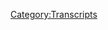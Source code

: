 {{Transcript
    | title         = [[520: January 12-13, 2021]]
    | caption       = [https://knowledgefight.libsyn.com/520-january-12-13-2021 Listen to this episode on Libsyn]
    | episodeNumber = [[520: January 12-13, 2021|520]]
    | length        = 02:09:27
}}

{{MessageBox
    | header     = Warning: Bot Generated Content
    | text       = This transcript was automatically generated by transcription software and likely contains many mistakes and misattributions. Please check the audio for definitive quotes, attribution, and context.
    | image      = N3yvass4myg91.webp
    | imagewidth = 50px
    | id         = warning
}}

{{TranscriptBlock
    | name      = Unknown Speaker
    | timestamp = 00:00:00.000
    | text      = N-N-N-N-N-N-N-N-Knowledge Fight
}}

{{TranscriptBlock
    | name      = Unknown Speaker
    | timestamp = 00:00:12.880
    | text      = Dan and Jordan, I am sweating knowledgefight.com, it's time to pray
}}

{{TranscriptBlock
    | name      = Unknown Speaker
    | timestamp = 00:00:21.039
    | text      = I have great respect for knowledgefight knowledgefight
}}

{{TranscriptBlock
    | name      = Unknown Speaker
    | timestamp = 00:00:25.120
    | text      = I'm sick of them posing as if they're the good guys saying we are the bad guys
}}

{{TranscriptBlock
    | name      = Unknown Speaker
    | timestamp = 00:00:28.920
    | text      = I need knowledgefight Dan and Jordan, knowledgefight
}}

{{TranscriptBlock
    | name      = Unknown Speaker
    | timestamp = 00:00:32.039
    | text      = I need, I need money Andy and Kansas, Andy and Kansas, stop it
}}

{{TranscriptBlock
    | name      = Unknown Speaker
    | timestamp = 00:00:42.759
    | text      = Andy and Kansas, Andy and Kansas, it's time to pray
}}

{{TranscriptBlock
    | name      = Unknown Speaker
    | timestamp = 00:00:47.000
    | text      = Andy and Kansas, you're on the air, thanks for holding me
}}

{{TranscriptBlock
    | name      = Unknown Speaker
    | timestamp = 00:00:49.240
    | text      = Hello Alex, I'm a first time caller, I'm a huge fan, I love your work
}}

{{TranscriptBlock
    | name      = Unknown Speaker
    | timestamp = 00:00:52.920
    | text      = knowledgefight knowledgefight.com
}}

{{TranscriptBlock
    | name      = Unknown Speaker
    | timestamp = 00:00:59.399
    | text      = Hey everybody, welcome back to knowledgefight, I'm Dan
}}

{{TranscriptBlock
    | name      = Unknown Speaker
    | timestamp = 00:01:01.479
    | text      = I'm Jordan
}}

{{TranscriptBlock
    | name      = Unknown Speaker
    | timestamp = 00:01:02.039
    | text      = We're a couple dudes, I like to sit around and drink novelty beverages and talk a little bit about Alex Jones
}}

{{TranscriptBlock
    | name      = Unknown Speaker
    | timestamp = 00:01:05.879
    | text      = Oh indeed we are Dan
}}

{{TranscriptBlock
    | name      = Unknown Speaker
    | timestamp = 00:01:07.159
    | text      = Jordan
}}

{{TranscriptBlock
    | name      = Unknown Speaker
    | timestamp = 00:01:07.560
    | text      = Dan
}}

{{TranscriptBlock
    | name      = Unknown Speaker
    | timestamp = 00:01:08.120
    | text      = Jordan
}}

{{TranscriptBlock
    | name      = Unknown Speaker
    | timestamp = 00:01:08.599
    | text      = I have a quick question for you
}}

{{TranscriptBlock
    | name      = Unknown Speaker
    | timestamp = 00:01:09.560
    | text      = What up
}}

{{TranscriptBlock
    | name      = Unknown Speaker
    | timestamp = 00:01:09.879
    | text      = What's your bright spot?
}}

{{TranscriptBlock
    | name      = Unknown Speaker
    | timestamp = 00:01:10.680
    | text      = I'm gonna need a second to think, why don't you go first
}}

{{TranscriptBlock
    | name      = Unknown Speaker
    | timestamp = 00:01:13.400
    | text      = My bright spot Dan is, my partner and I don't necessarily celebrate like a anniversary of mine
}}

{{TranscriptBlock
    | name      = Unknown Speaker
    | timestamp = 00:01:20.120
    | text      = Well I believe that edible arrangements would beg to differ
}}

{{TranscriptBlock
    | name      = Unknown Speaker
    | timestamp = 00:01:24.040
    | text      = No that was for her birthday
}}

{{TranscriptBlock
    | name      = Unknown Speaker
    | timestamp = 00:01:25.959
    | text      = Oh birthday, excuse me, sorry
}}

{{TranscriptBlock
    | name      = Unknown Speaker
    | timestamp = 00:01:27.319
    | text      = That was twice for her birthday, neither time on the birthday
}}

{{TranscriptBlock
    | name      = Unknown Speaker
    | timestamp = 00:01:32.280
    | text      = But it has been four years in January
}}

{{TranscriptBlock
    | name      = Unknown Speaker
    | timestamp = 00:01:35.079
    | text      = Hey congratulations
}}

{{TranscriptBlock
    | name      = Unknown Speaker
    | timestamp = 00:01:36.280
    | text      = And for our relative anniversary time period, I bought her these, I bought her a bouquet of
}}

{{TranscriptBlock
    | name      = Unknown Speaker
    | timestamp = 00:01:44.920
    | text      = South African flowers, which she loves, she has no interest in like, hey these are roses
}}

{{TranscriptBlock
    | name      = Unknown Speaker
    | timestamp = 00:01:51.480
    | text      = She would have slapped me in the face
}}

{{TranscriptBlock
    | name      = Unknown Speaker
    | timestamp = 00:01:53.879
    | text      = Because I have never met her before
}}

{{TranscriptBlock
    | name      = Unknown Speaker
    | timestamp = 00:01:56.359
    | text      = So I got her these and I got her this beautiful vase and she fucking loved it
}}

{{TranscriptBlock
    | name      = Unknown Speaker
    | timestamp = 00:01:59.799
    | text      = And I feel like I crushed it
}}

{{TranscriptBlock
    | name      = Unknown Speaker
    | timestamp = 00:02:03.799
    | text      = I even put it on the scoreboard, I have one romance point
}}

{{TranscriptBlock
    | name      = Unknown Speaker
    | timestamp = 00:02:06.920
    | text      = Nice
}}

{{TranscriptBlock
    | name      = Unknown Speaker
    | timestamp = 00:02:07.480
    | text      = To her zero right now, she's got shit to do
}}

{{TranscriptBlock
    | name      = Unknown Speaker
    | timestamp = 00:02:10.039
    | text      = It's a tough year for most people
}}

{{TranscriptBlock
    | name      = Unknown Speaker
    | timestamp = 00:02:12.039
    | text      = It is rough
}}

{{TranscriptBlock
    | name      = Unknown Speaker
    | timestamp = 00:02:13.159
    | text      = Romance points are gonna be tough to come by, it's good getting that one on the board
}}

{{TranscriptBlock
    | name      = Unknown Speaker
    | timestamp = 00:02:16.680
    | text      = Right on the first of the year, get it on the board
}}

{{TranscriptBlock
    | name      = Unknown Speaker
    | timestamp = 00:02:18.840
    | text      = Nice
}}

{{TranscriptBlock
    | name      = Unknown Speaker
    | timestamp = 00:02:19.479
    | text      = Move on, it feels really good and she's very happy and it, yeah it was great
}}

{{TranscriptBlock
    | name      = Unknown Speaker
    | timestamp = 00:02:23.639
    | text      = Awesome
}}

{{TranscriptBlock
    | name      = Unknown Speaker
    | timestamp = 00:02:24.039
    | text      = Yeah
}}

{{TranscriptBlock
    | name      = Unknown Speaker
    | timestamp = 00:02:24.439
    | text      = My bright spot Jordan, a little more materialist perhaps, a little less romantic
}}

{{TranscriptBlock
    | name      = Unknown Speaker
    | timestamp = 00:02:29.319
    | text      = We got this, that box of candy
}}

{{TranscriptBlock
    | name      = Unknown Speaker
    | timestamp = 00:02:31.479
    | text      = Yes
}}

{{TranscriptBlock
    | name      = Unknown Speaker
    | timestamp = 00:02:31.879
    | text      = And one of the things that was in it was Velvet Crumbles, which is a honeycomb candy
}}

{{TranscriptBlock
    | name      = Unknown Speaker
    | timestamp = 00:02:36.840
    | text      = And
}}

{{TranscriptBlock
    | name      = Unknown Speaker
    | timestamp = 00:02:37.400
    | text      = That sounds more like a exotic dancer but that's up to you
}}

{{TranscriptBlock
    | name      = Unknown Speaker
    | timestamp = 00:02:40.759
    | text      = God, it's so good, I love it so much
}}

{{TranscriptBlock
    | name      = Unknown Speaker
    | timestamp = 00:02:43.319
    | text      = I ordered more of it and I ate all of the stuff that I ordered
}}

{{TranscriptBlock
    | name      = Unknown Speaker
    | timestamp = 00:02:48.840
    | text      = This is, this is how the sea turtles went extinct Dan
}}

{{TranscriptBlock
    | name      = Unknown Speaker
    | timestamp = 00:02:51.319
    | text      = I can't stop
}}

{{TranscriptBlock
    | name      = Unknown Speaker
    | timestamp = 00:02:51.960
    | text      = Do you know what happened to the sea turtles?
}}

{{TranscriptBlock
    | name      = Unknown Speaker
    | timestamp = 00:02:54.199
    | text      = They ate too much Velvet Crumbles
}}

{{TranscriptBlock
    | name      = Unknown Speaker
    | timestamp = 00:02:55.639
    | text      = They ate them to death, they would go get them from a place, carry them on the ship
}}

{{TranscriptBlock
    | name      = Unknown Speaker
    | timestamp = 00:02:59.800
    | text      = Because they stayed and they were watering and they did and they ate them all by the time they got there
}}

{{TranscriptBlock
    | name      = Unknown Speaker
    | timestamp = 00:03:04.280
    | text      = And they just kept doing it and now they're gone
}}

{{TranscriptBlock
    | name      = Unknown Speaker
    | timestamp = 00:03:06.599
    | text      = I was so close to ordering more and I have to stop myself
}}

{{TranscriptBlock
    | name      = Unknown Speaker
    | timestamp = 00:03:09.719
    | text      = You have to
}}

{{TranscriptBlock
    | name      = Unknown Speaker
    | timestamp = 00:03:10.120
    | text      = I'm just gonna eat it all so fast
}}

{{TranscriptBlock
    | name      = Unknown Speaker
    | timestamp = 00:03:11.960
    | text      = Yeah
}}

{{TranscriptBlock
    | name      = Unknown Speaker
    | timestamp = 00:03:12.439
    | text      = It's so good
}}

{{TranscriptBlock
    | name      = Unknown Speaker
    | timestamp = 00:03:13.639
    | text      = I love the crunchy bar which is the sort of the honeycomb covered in chocolate thing that you can get
}}

{{TranscriptBlock
    | name      = Unknown Speaker
    | timestamp = 00:03:21.080
    | text      = You could get it at like Treasure Island grocery store here in Chicago
}}

{{TranscriptBlock
    | name      = Unknown Speaker
    | timestamp = 00:03:24.680
    | text      = Yeah, yeah, yeah
}}

{{TranscriptBlock
    | name      = Unknown Speaker
    | timestamp = 00:03:25.639
    | text      = But it's so much better, the Velvet Crumble is so much better
}}

{{TranscriptBlock
    | name      = Unknown Speaker
    | timestamp = 00:03:30.199
    | text      = God
}}

{{TranscriptBlock
    | name      = Unknown Speaker
    | timestamp = 00:03:30.680
    | text      = Amazing
}}

{{TranscriptBlock
    | name      = Unknown Speaker
    | timestamp = 00:03:31.719
    | text      = Stop sending me candy
}}

{{TranscriptBlock
    | name      = Unknown Speaker
    | timestamp = 00:03:33.240
    | text      = Yeah, you got it
}}

{{TranscriptBlock
    | name      = Unknown Speaker
    | timestamp = 00:03:33.800
    | text      = But I appreciate it
}}

{{TranscriptBlock
    | name      = Unknown Speaker
    | timestamp = 00:03:34.280
    | text      = I appreciate it
}}

{{TranscriptBlock
    | name      = Unknown Speaker
    | timestamp = 00:03:36.919
    | text      = It's gonna be 400 pounds
}}

{{TranscriptBlock
    | name      = Unknown Speaker
    | timestamp = 00:03:39.080
    | text      = But I appreciate it
}}

{{TranscriptBlock
    | name      = Unknown Speaker
    | timestamp = 00:03:40.280
    | text      = Oh, God
}}

{{TranscriptBlock
    | name      = Unknown Speaker
    | timestamp = 00:03:42.439
    | text      = So, hey Jordan
}}

{{TranscriptBlock
    | name      = Unknown Speaker
    | timestamp = 00:03:43.319
    | text      = Yes, Dan
}}

{{TranscriptBlock
    | name      = Unknown Speaker
    | timestamp = 00:03:43.960
    | text      = Today we are talking about a little bit of stuff that has to do with Alex Jones
}}

{{TranscriptBlock
    | name      = Unknown Speaker
    | timestamp = 00:03:48.840
    | text      = We're gonna be talking about January 12th and 13th, 2021
}}

{{TranscriptBlock
    | name      = Unknown Speaker
    | timestamp = 00:03:52.520
    | text      = I'm Dan
}}

{{TranscriptBlock
    | name      = Unknown Speaker
    | timestamp = 00:03:54.280
    | text      = Here we go
}}

{{TranscriptBlock
    | name      = Unknown Speaker
    | timestamp = 00:03:55.639
    | text      = Black Jack
}}

{{TranscriptBlock
    | name      = Unknown Speaker
    | timestamp = 00:03:56.680
    | text      = Black Jack?
}}

{{TranscriptBlock
    | name      = Unknown Speaker
    | timestamp = 00:03:57.400
    | text      = 21
}}

{{TranscriptBlock
    | name      = Unknown Speaker
    | timestamp = 00:03:58.039
    | text      = Oh
}}

{{TranscriptBlock
    | name      = Unknown Speaker
    | timestamp = 00:03:58.759
    | text      = Oh
}}

{{TranscriptBlock
    | name      = Unknown Speaker
    | timestamp = 00:03:59.639
    | text      = No
}}

{{TranscriptBlock
    | name      = Unknown Speaker
    | timestamp = 00:04:00.919
    | text      = Damn it
}}

{{TranscriptBlock
    | name      = Unknown Speaker
    | timestamp = 00:04:01.400
    | text      = No, that one doesn't work either
}}

{{TranscriptBlock
    | name      = Unknown Speaker
    | timestamp = 00:04:05.319
    | text      = I'm Dan, this is 2021
}}

{{TranscriptBlock
    | name      = Unknown Speaker
    | timestamp = 00:04:07.319
    | text      = Black Jack!
}}

{{TranscriptBlock
    | name      = Unknown Speaker
    | timestamp = 00:04:09.800
    | text      = Why not?
}}

{{TranscriptBlock
    | name      = Unknown Speaker
    | timestamp = 00:04:12.520
    | text      = I don't know
}}

{{TranscriptBlock
    | name      = Unknown Speaker
    | timestamp = 00:04:13.319
    | text      = It's
}}

{{TranscriptBlock
    | name      = Unknown Speaker
    | timestamp = 00:04:13.639
    | text      = There's no reason why not
}}

{{TranscriptBlock
    | name      = Unknown Speaker
    | timestamp = 00:04:15.000
    | text      = It's something
}}

{{TranscriptBlock
    | name      = Unknown Speaker
    | timestamp = 00:04:16.759
    | text      = It's not gonna work
}}

{{TranscriptBlock
    | name      = Unknown Speaker
    | timestamp = 00:04:17.720
    | text      = But it's something
}}

{{TranscriptBlock
    | name      = Unknown Speaker
    | timestamp = 00:04:18.519
    | text      = No, no, no
}}

{{TranscriptBlock
    | name      = Unknown Speaker
    | timestamp = 00:04:19.480
    | text      = So yeah, it's an interesting little stretch of time
}}

{{TranscriptBlock
    | name      = Unknown Speaker
    | timestamp = 00:04:22.519
    | text      = Alex is trying to rationalize again still the events of the 6th
}}

{{TranscriptBlock
    | name      = Unknown Speaker
    | timestamp = 00:04:27.800
    | text      = Not my fault, not my fault, not my fault, not my fault
}}

{{TranscriptBlock
    | name      = Unknown Speaker
    | timestamp = 00:04:29.720
    | text      = Q's bad
}}

{{TranscriptBlock
    | name      = Unknown Speaker
    | timestamp = 00:04:30.759
    | text      = A bunch of shit
}}

{{TranscriptBlock
    | name      = Unknown Speaker
    | timestamp = 00:04:32.439
    | text      = Antifa did stuff and now they're planning more attacks
}}

{{TranscriptBlock
    | name      = Unknown Speaker
    | timestamp = 00:04:35.480
    | text      = Sure
}}

{{TranscriptBlock
    | name      = Unknown Speaker
    | timestamp = 00:04:35.720
    | text      = Yeah, that sounds like us
}}

{{TranscriptBlock
    | name      = Unknown Speaker
    | timestamp = 00:04:38.279
    | text      = Yes, it's kind of a little bit annoying
}}

{{TranscriptBlock
    | name      = Unknown Speaker
    | timestamp = 00:04:42.680
    | text      = But at the end of this we are going to have something remarkable happen
}}

{{TranscriptBlock
    | name      = Unknown Speaker
    | timestamp = 00:04:47.000
    | text      = Okay
}}

{{TranscriptBlock
    | name      = Unknown Speaker
    | timestamp = 00:04:47.399
    | text      = And I'm so excited about it that I want to get down to business
}}

{{TranscriptBlock
    | name      = Unknown Speaker
    | timestamp = 00:04:50.199
    | text      = All right, okay
}}

{{TranscriptBlock
    | name      = Unknown Speaker
    | timestamp = 00:04:50.920
    | text      = But before we do we gotta take a moment to say thank you
}}

{{TranscriptBlock
    | name      = Unknown Speaker
    | timestamp = 00:04:52.680
    | text      = To the folks who have signed up and are supporting the show
}}

{{TranscriptBlock
    | name      = Unknown Speaker
    | timestamp = 00:04:54.279
    | text      = Oh, that's a great idea
}}

{{TranscriptBlock
    | name      = Unknown Speaker
    | timestamp = 00:04:55.079
    | text      = So first, Soy Boy Troy, thank you so much
}}

{{TranscriptBlock
    | name      = Unknown Speaker
    | timestamp = 00:04:57.160
    | text      = You are now a policy wonk
}}

{{TranscriptBlock
    | name      = Unknown Speaker
    | timestamp = 00:04:58.439
    | text      = I'm a policy wonk
}}

{{TranscriptBlock
    | name      = Unknown Speaker
    | timestamp = 00:04:59.480
    | text      = Thank you very much, Soy Boy Troy
}}

{{TranscriptBlock
    | name      = Unknown Speaker
    | timestamp = 00:05:01.480
    | text      = Thank you
}}

{{TranscriptBlock
    | name      = Unknown Speaker
    | timestamp = 00:05:02.120
    | text      = Next, I See Spiders Where There Are None
}}

{{TranscriptBlock
    | name      = Unknown Speaker
    | timestamp = 00:05:04.120
    | text      = Thank you so much, you are now a Policy Wonk
}}

{{TranscriptBlock
    | name      = Unknown Speaker
    | timestamp = 00:05:05.879
    | text      = I'm a policy wonk
}}

{{TranscriptBlock
    | name      = Unknown Speaker
    | timestamp = 00:05:06.920
    | text      = Thank you very much, you very troubled person
}}

{{TranscriptBlock
    | name      = Unknown Speaker
    | timestamp = 00:05:09.160
    | text      = Thank you
}}

{{TranscriptBlock
    | name      = Unknown Speaker
    | timestamp = 00:05:09.579
    | text      = Next, Stacy, thank you so much, you are now a policy wonk
}}

{{TranscriptBlock
    | name      = Unknown Speaker
    | timestamp = 00:05:12.040
    | text      = I'm a policy wonk
}}

{{TranscriptBlock
    | name      = Unknown Speaker
    | timestamp = 00:05:13.160
    | text      = Thanks, Spider Stacy
}}

{{TranscriptBlock
    | name      = Unknown Speaker
    | timestamp = 00:05:14.439
    | text      = Thank you
}}

{{TranscriptBlock
    | name      = Unknown Speaker
    | timestamp = 00:05:14.839
    | text      = Next, Jasper Jay, thank you so much, you are now a policy wonk
}}

{{TranscriptBlock
    | name      = Unknown Speaker
    | timestamp = 00:05:17.720
    | text      = I'm a policy wonk
}}

{{TranscriptBlock
    | name      = Unknown Speaker
    | timestamp = 00:05:18.680
    | text      = Thanks Jasper
}}

{{TranscriptBlock
    | name      = Unknown Speaker
    | timestamp = 00:05:19.439
    | text      = Thank you
}}

{{TranscriptBlock
    | name      = Unknown Speaker
    | timestamp = 00:05:19.959
    | text      = Next, Not the Jesus Lizard, thank you so much, you are now a policy wonk
}}

{{TranscriptBlock
    | name      = Unknown Speaker
    | timestamp = 00:05:23.240
    | text      = I'm a policy wonk
}}

{{TranscriptBlock
    | name      = Unknown Speaker
    | timestamp = 00:05:24.199
    | text      = Thank you very much, not the Jesus Lizard
}}

{{TranscriptBlock
    | name      = Unknown Speaker
    | timestamp = 00:05:26.519
    | text      = And finally, like say thank you to somebody who donated on an elevated level
}}

{{TranscriptBlock
    | name      = Unknown Speaker
    | timestamp = 00:05:29.720
    | text      = Appreciate that very much
}}

{{TranscriptBlock
    | name      = Unknown Speaker
    | timestamp = 00:05:30.759
    | text      = So Isaac progeny of sin. Thank you so much. You are now a technocrat. I'm a policy wonk crikey, mate
}}

{{TranscriptBlock
    | name      = Unknown Speaker
    | timestamp = 00:05:37.199
    | text      = That's fantastic. Have yourself a brew. How's your 401k doing, bro?
}}

{{TranscriptBlock
    | name      = Unknown Speaker
    | timestamp = 00:05:40.839
    | text      = We got to go full tilt boogie on this Watson. All right, let's just get down to business
}}

{{TranscriptBlock
    | name      = Unknown Speaker
    | timestamp = 00:05:44.720
    | text      = We ain't making that money off that heroin. Why you pimps so good. My neck is freakishly large. I declare
}}

{{TranscriptBlock
    | name      = Unknown Speaker
    | timestamp = 00:05:52.079
    | text      = Infowar on you. Thank you so much Isaac progeny of sin. Yes. Thank you very much
}}

{{TranscriptBlock
    | name      = Unknown Speaker
    | timestamp = 00:05:56.399
    | text      = But aren't we all progeny of sin? I believe Alex believes that it's in the Bible
}}

{{TranscriptBlock
    | name      = Unknown Speaker
    | timestamp = 00:06:02.240
    | text      = We are all born out of the first sin indeed
}}

{{TranscriptBlock
    | name      = Unknown Speaker
    | timestamp = 00:06:05.120
    | text      = Yeah, so also I want to I wanted to say to folks. Thank you all who support the show
}}

{{TranscriptBlock
    | name      = Unknown Speaker
    | timestamp = 00:06:11.000
    | text      = We are incredibly behind on shoutouts to the point where if you have not heard
}}

{{TranscriptBlock
    | name      = Unknown Speaker
    | timestamp = 00:06:17.680
    | text      = Let's give you a shout out. Please send a message to us and we will get get that in. Yeah, it's it's I
}}

{{TranscriptBlock
    | name      = Unknown Speaker
    | timestamp = 00:06:24.720
    | text      = Don't know we you hear how many we do up top. You don't want to hear 30 of those
}}

{{TranscriptBlock
    | name      = Unknown Speaker
    | timestamp = 00:06:35.560
    | text      = It's a bit and a structure that is really effective when no one's listening. Yeah. Yeah. Yeah, we loved it
}}

{{TranscriptBlock
    | name      = Unknown Speaker
    | timestamp = 00:06:40.839
    | text      = Yeah, yeah, and now it's impossible now. We still love it, but it makes us feel sad, too
}}

{{TranscriptBlock
    | name      = Unknown Speaker
    | timestamp = 00:06:46.279
    | text      = Yeah, and I don't want anyone to feel
}}

{{TranscriptBlock
    | name      = Unknown Speaker
    | timestamp = 00:06:49.319
    | text      = left out yeah or
}}

{{TranscriptBlock
    | name      = Unknown Speaker
    | timestamp = 00:06:51.319
    | text      = An uncared for so if you have a funny alias you'd like us to
}}

{{TranscriptBlock
    | name      = Unknown Speaker
    | timestamp = 00:06:56.199
    | text      = Send a message and we'll get that take care of you have a timely timely joke. Oh sure. Yeah
}}

{{TranscriptBlock
    | name      = Unknown Speaker
    | timestamp = 00:07:02.040
    | text      = Also Jordan, this is very exciting. What's that now granted today is Friday when this will be coming out
}}

{{TranscriptBlock
    | name      = Unknown Speaker
    | timestamp = 00:07:08.519
    | text      = But on Sunday the 17th something very special is happening
}}

{{TranscriptBlock
    | name      = Unknown Speaker
    | timestamp = 00:07:12.040
    | text      = Oh, yeah, we'd like to give a preemptive shout out for that and that is a couple of wonks
}}

{{TranscriptBlock
    | name      = Unknown Speaker
    | timestamp = 00:07:16.600
    | text      = Eric and Michelle are celebrating their second anniversary. Oh, hey, happy anniversary to the two of you. Yes, indeed
}}

{{TranscriptBlock
    | name      = Unknown Speaker
    | timestamp = 00:07:25.480
    | text      = Got a very nice message very cute about them enjoying the show and Eric doing an Alex Jones voice. Oh
}}

{{TranscriptBlock
    | name      = Unknown Speaker
    | timestamp = 00:07:33.240
    | text      = to to say sweet things
}}

{{TranscriptBlock
    | name      = Unknown Speaker
    | timestamp = 00:07:37.600
    | text      = It's great happy anniversary to you to hope hope you have a great one this weekend and
}}

{{TranscriptBlock
    | name      = Unknown Speaker
    | timestamp = 00:07:42.360
    | text      = All the best. I don't know how you could say sweet. You have a lovely figure. No, that doesn't sound right
}}

{{TranscriptBlock
    | name      = Unknown Speaker
    | timestamp = 00:07:49.160
    | text      = Good. I love you. Yeah
}}

{{TranscriptBlock
    | name      = Unknown Speaker
    | timestamp = 00:07:53.279
    | text      = So Jordan, let's get down to business let's do it 12th and 13th coming right at you
}}

{{TranscriptBlock
    | name      = Unknown Speaker
    | timestamp = 00:07:57.920
    | text      = But first here's an out of context drop from today's show
}}

{{TranscriptBlock
    | name      = Unknown Speaker
    | timestamp = 00:08:00.439
    | text      = I'm a little plant that just opens up my petals and says I love you. See isn't that sweet?
}}

{{TranscriptBlock
    | name      = Unknown Speaker
    | timestamp = 00:08:06.680
    | text      = That is sweet. That is sweet. Just a little play
}}

{{TranscriptBlock
    | name      = Unknown Speaker
    | timestamp = 00:08:09.639
    | text      = I do like to imagine Alex as a Georgia O'Keeffe team. That's
}}

{{TranscriptBlock
    | name      = Unknown Speaker
    | timestamp = 00:08:18.480
    | text      = Welcome you into my secret garden. So on the two on the 12th. Alex is jumping in he's starting the show
}}

{{TranscriptBlock
    | name      = Unknown Speaker
    | timestamp = 00:08:25.279
    | text      = predicting violence sure and it's because of
}}

{{TranscriptBlock
    | name      = Unknown Speaker
    | timestamp = 00:08:28.480
    | text      = the CIA
}}

{{TranscriptBlock
    | name      = Unknown Speaker
    | timestamp = 00:08:30.079
    | text      = They're running Q anon Trump has declared a national emergency a particular martial law emergency in DC
}}

{{TranscriptBlock
    | name      = Unknown Speaker
    | timestamp = 00:08:36.820
    | text      = They have manipulated right-wing forces being programmed through the Q army
}}

{{TranscriptBlock
    | name      = Unknown Speaker
    | timestamp = 00:08:42.820
    | text      = To launch attacks this weekend across the United States
}}

{{TranscriptBlock
    | name      = Unknown Speaker
    | timestamp = 00:08:45.419
    | text      = So Joe Biden can bring in martial law Trump is calling for calm and peace and saying do not be part of this
}}

{{TranscriptBlock
    | name      = Unknown Speaker
    | timestamp = 00:08:51.620
    | text      = But the CIA Q operatives are telling you that's not really Trump's plan prepare to launch your attacks
}}

{{TranscriptBlock
    | name      = Unknown Speaker
    | timestamp = 00:08:56.659
    | text      = So yeah
}}

{{TranscriptBlock
    | name      = Unknown Speaker
    | timestamp = 00:08:57.259
    | text      = I would say that if your argument is the Q is like this operation to make Trump supporters look bad
}}

{{TranscriptBlock
    | name      = Unknown Speaker
    | timestamp = 00:09:03.399
    | text      = sure, you should you should have been really aggressively going after them long ago because they were making Trump supporters look bad for quite a
}}

{{TranscriptBlock
    | name      = Unknown Speaker
    | timestamp = 00:09:09.799
    | text      = While it see it wasn't hard
}}

{{TranscriptBlock
    | name      = Unknown Speaker
    | timestamp = 00:09:11.639
    | text      = No, I would I would argue that we didn't have to do anything to make them look bad
}}

{{TranscriptBlock
    | name      = Unknown Speaker
    | timestamp = 00:09:16.279
    | text      = No
}}

{{TranscriptBlock
    | name      = Unknown Speaker
    | timestamp = 00:09:17.279
    | text      = So I think that this is all like basically the preemptive stuff where Alex has a pretty good sense that there may be some violence
}}

{{TranscriptBlock
    | name      = Unknown Speaker
    | timestamp = 00:09:24.279
    | text      = Yeah, might be some acts of domestic terror. I'm friends with Stuart Rhodes exactly who's still conspicuous in his absence on the show
}}

{{TranscriptBlock
    | name      = Unknown Speaker
    | timestamp = 00:09:30.919
    | text      = Strange odd
}}

{{TranscriptBlock
    | name      = Unknown Speaker
    | timestamp = 00:09:32.360
    | text      = Yeah, so you got to preemptively explain these things
}}

{{TranscriptBlock
    | name      = Unknown Speaker
    | timestamp = 00:09:35.440
    | text      = You gotta you got to make sure that the audience has a ready-to-go
}}

{{TranscriptBlock
    | name      = Unknown Speaker
    | timestamp = 00:09:38.799
    | text      = Justification for why like this isn't a sign that our world is fucked right our information sphere
}}

{{TranscriptBlock
    | name      = Unknown Speaker
    | timestamp = 00:09:43.919
    | text      = You also have to text Stuart Rhodes and let him know that you're still on his team and you're just running
}}

{{TranscriptBlock
    | name      = Unknown Speaker
    | timestamp = 00:09:48.440
    | text      = Interference for him so he can commit the violence that he wants to don't worry Stuart. I'm still scared of you
}}

{{TranscriptBlock
    | name      = Unknown Speaker
    | timestamp = 00:09:53.279
    | text      = This is a smart move for all of us for me to say that you're bad. Yeah
}}

{{TranscriptBlock
    | name      = Unknown Speaker
    | timestamp = 00:09:57.460
    | text      = Yeah, so what's going on is that there's a globalist revolution that's happening and it's you know
}}

{{TranscriptBlock
    | name      = Unknown Speaker
    | timestamp = 00:10:02.919
    | text      = CIA running QAnon in order to precipitate this violence that will lead to the globalists taking over or something. All right, and
}}

{{TranscriptBlock
    | name      = Unknown Speaker
    | timestamp = 00:10:11.440
    | text      = Did you know that that's all in the Bible?
}}

{{TranscriptBlock
    | name      = Unknown Speaker
    | timestamp = 00:10:14.259
    | text      = Yes, we're in the midst of a global new world order
}}

{{TranscriptBlock
    | name      = Unknown Speaker
    | timestamp = 00:10:19.919
    | text      = Revolution against humanity
}}

{{TranscriptBlock
    | name      = Unknown Speaker
    | timestamp = 00:10:21.919
    | text      = And
}}

{{TranscriptBlock
    | name      = Unknown Speaker
    | timestamp = 00:10:25.799
    | text      = This has been foretold
}}

{{TranscriptBlock
    | name      = Unknown Speaker
    | timestamp = 00:10:27.919
    | text      = Whether you believe in God or whatever it is our psychic vision of the future
}}

{{TranscriptBlock
    | name      = Unknown Speaker
    | timestamp = 00:10:32.159
    | text      = Because the future is the only few ops pass. It's all a space-time continuum. You can move up and down
}}

{{TranscriptBlock
    | name      = Unknown Speaker
    | timestamp = 00:10:38.039
    | text      = We saw this psychically coming we were warned thousands of years ago
}}

{{TranscriptBlock
    | name      = Unknown Speaker
    | timestamp = 00:10:44.480
    | text      = And
}}

{{TranscriptBlock
    | name      = Unknown Speaker
    | timestamp = 00:10:45.559
    | text      = You're not just by John on the Isle of Patmos. Yeah, so time all right back and forth
}}

{{TranscriptBlock
    | name      = Unknown Speaker
    | timestamp = 00:10:51.519
    | text      = Okay, and so John on Patmos psychically right saw into the future sure to see Trump losing
}}

{{TranscriptBlock
    | name      = Unknown Speaker
    | timestamp = 00:10:58.600
    | text      = Yeah, you know, I always thought of time as being more like a singularity
}}

{{TranscriptBlock
    | name      = Unknown Speaker
    | timestamp = 00:11:04.639
    | text      = existing at all times
}}

{{TranscriptBlock
    | name      = Unknown Speaker
    | timestamp = 00:11:07.120
    | text      = Simultaneously now, I didn't know you can go up and down
}}

{{TranscriptBlock
    | name      = Unknown Speaker
    | timestamp = 00:11:10.320
    | text      = All right. Well, that'll be fun. Yeah, and and John of course in Revelation you could see all the
}}

{{TranscriptBlock
    | name      = Unknown Speaker
    | timestamp = 00:11:16.559
    | text      = Signs that he was talking about Trump. Yeah. Yeah, this is disgraceful. This is sacrilegious
}}

{{TranscriptBlock
    | name      = Unknown Speaker
    | timestamp = 00:11:22.759
    | text      = And the third seal was opened and its name was Medicare for all I I am not religious
}}

{{TranscriptBlock
    | name      = Unknown Speaker
    | timestamp = 00:11:29.960
    | text      = I don't have I don't care to be offended on religions behalf, but this is sacrilegious. Yeah that no, no, that's super bad
}}

{{TranscriptBlock
    | name      = Unknown Speaker
    | timestamp = 00:11:37.799
    | text      = But I am gonna be offended by this Alex starts talking about how he's what the enemy fears and then then he
}}

{{TranscriptBlock
    | name      = Unknown Speaker
    | timestamp = 00:11:44.500
    | text      = He starts playing on my side of the street and I am that thing
}}

{{TranscriptBlock
    | name      = Unknown Speaker
    | timestamp = 00:11:49.059
    | text      = the enemy fears I
}}

{{TranscriptBlock
    | name      = Unknown Speaker
    | timestamp = 00:11:51.620
    | text      = Am and it doesn't want us to declare that and so are you the thing that should not be
}}

{{TranscriptBlock
    | name      = Unknown Speaker
    | timestamp = 00:12:02.100
    | text      = Someday maybe even death would die to quote Lovecraft
}}

{{TranscriptBlock
    | name      = Unknown Speaker
    | timestamp = 00:12:06.179
    | text      = Oh no, oh no, so I kind of agree that Alex is what the enemy fears
}}

{{TranscriptBlock
    | name      = Unknown Speaker
    | timestamp = 00:12:12.659
    | text      = But not because he has any kind of competence or as a force of truth or any of that shit
}}

{{TranscriptBlock
    | name      = Unknown Speaker
    | timestamp = 00:12:16.419
    | text      = No
}}

{{TranscriptBlock
    | name      = Unknown Speaker
    | timestamp = 00:12:16.620
    | text      = He's what the enemy fears in the same way that a parent would fear a charismatic
}}

{{TranscriptBlock
    | name      = Unknown Speaker
    | timestamp = 00:12:20.259
    | text      = Weirdo trying to convince their four-year-old child that fire can't hurt them
}}

{{TranscriptBlock
    | name      = Unknown Speaker
    | timestamp = 00:12:23.940
    | text      = They aren't scared that the kid will see through the bullshit of the mainstream media's propaganda about fire being dangerous
}}

{{TranscriptBlock
    | name      = Unknown Speaker
    | timestamp = 00:12:30.139
    | text      = They're worried that this negative and insane influence will lead to the harm of people they care about fire can't hurt you
}}

{{TranscriptBlock
    | name      = Unknown Speaker
    | timestamp = 00:12:35.759
    | text      = I have candy in my van. Let's go as for the Lovecraft reference. Of course Alex goes with that one
}}

{{TranscriptBlock
    | name      = Unknown Speaker
    | timestamp = 00:12:41.220
    | text      = He's such a 101 dude. So of course, he's gonna throw out something from Call of Cthulhu
}}

{{TranscriptBlock
    | name      = Unknown Speaker
    | timestamp = 00:12:46.620
    | text      = So this thing that he's misusing and miss citing is part of a much puzzled over
}}

{{TranscriptBlock
    | name      = Unknown Speaker
    | timestamp = 00:12:52.179
    | text      = Passage from the Necronomicon that is referenced in the story that goes like this short quote
}}

{{TranscriptBlock
    | name      = Unknown Speaker
    | timestamp = 00:12:56.940
    | text      = That is that is not dead that which can eternal lie and with strange eons even death may die
}}

{{TranscriptBlock
    | name      = Unknown Speaker
    | timestamp = 00:13:03.019
    | text      = one of the chapters in that story the call of Cthulhu is the tale of inspector LeGrasse where you hear about a cop who discovered
}}

{{TranscriptBlock
    | name      = Unknown Speaker
    | timestamp = 00:13:09.220
    | text      = a group of cultists performing a ceremony and chanting thing Louie Ming and a goth Cthulhu really a
}}

{{TranscriptBlock
    | name      = Unknown Speaker
    | timestamp = 00:13:15.139
    | text      = Ming and I was with a thoggin beautiful language. It's meant to be unpronounceable
}}

{{TranscriptBlock
    | name      = Unknown Speaker
    | timestamp = 00:13:19.779
    | text      = Yeah by human tongue. Well, naturally this phrase loosely translates to quote in his house and really a dead
}}

{{TranscriptBlock
    | name      = Unknown Speaker
    | timestamp = 00:13:26.059
    | text      = Cthulhu waits dreaming one of the cultists to LeGrasse and terror greats old Castro sure
}}

{{TranscriptBlock
    | name      = Unknown Speaker
    | timestamp = 00:13:31.500
    | text      = He mentions that the passage from the Necronomicon
}}

{{TranscriptBlock
    | name      = Unknown Speaker
    | timestamp = 00:13:36.379
    | text      = Helps give some context to their chant
}}

{{TranscriptBlock
    | name      = Unknown Speaker
    | timestamp = 00:13:38.419
    | text      = So the reader can piece together that they worship a dormant God who's in this place waiting and dreaming and this God will never die
}}

{{TranscriptBlock
    | name      = Unknown Speaker
    | timestamp = 00:13:44.580
    | text      = It has a lifespan longer than death itself. Gotcha
}}

{{TranscriptBlock
    | name      = Unknown Speaker
    | timestamp = 00:13:48.259
    | text      = Anyway, the point here is that this phrase has nothing to do with what Alex is talking about
}}

{{TranscriptBlock
    | name      = Unknown Speaker
    | timestamp = 00:13:52.460
    | text      = No, that's not about death dying really at all
}}

{{TranscriptBlock
    | name      = Unknown Speaker
    | timestamp = 00:13:54.980
    | text      = I know that he thinks that he's really cool and that most of his points of reference are various sci-fi things
}}

{{TranscriptBlock
    | name      = Unknown Speaker
    | timestamp = 00:14:00.019
    | text      = He barely remembers but this is a little bit silly for one thing Alex should not compare himself to Cthulhu
}}

{{TranscriptBlock
    | name      = Unknown Speaker
    | timestamp = 00:14:05.740
    | text      = Cthulhu did not want to follow the Constitution and protect the Second Amendment
}}

{{TranscriptBlock
    | name      = Unknown Speaker
    | timestamp = 00:14:09.460
    | text      = It's really clear in the text what Cthulhu was interested in what's that quote those first men formed the cult around small idols
}}

{{TranscriptBlock
    | name      = Unknown Speaker
    | timestamp = 00:14:16.340
    | text      = Which the great ones showed them idols brought in dim areas from dark stars
}}

{{TranscriptBlock
    | name      = Unknown Speaker
    | timestamp = 00:14:20.899
    | text      = That cult would never die until the stars came right again and the secret priests would take great Cthulhu from his tomb
}}

{{TranscriptBlock
    | name      = Unknown Speaker
    | timestamp = 00:14:27.480
    | text      = To revive his subjects and resume his rule of Earth
}}

{{TranscriptBlock
    | name      = Unknown Speaker
    | timestamp = 00:14:30.840
    | text      = The time would be easy to know for then mankind would become like the great old ones
}}

{{TranscriptBlock
    | name      = Unknown Speaker
    | timestamp = 00:14:35.360
    | text      = Free and wild and beyond good and evil with laws and morals thrown aside and all men shouting and killing and reveling in joy
}}

{{TranscriptBlock
    | name      = Unknown Speaker
    | timestamp = 00:14:42.059
    | text      = Oh
}}

{{TranscriptBlock
    | name      = Unknown Speaker
    | timestamp = 00:14:42.440
    | text      = so Alex is a lot like then the
}}

{{TranscriptBlock
    | name      = Unknown Speaker
    | timestamp = 00:14:44.519
    | text      = liberated old ones would teach them new ways to shout and kill and revel and enjoy themselves and all of earth would flame with
}}

{{TranscriptBlock
    | name      = Unknown Speaker
    | timestamp = 00:14:51.360
    | text      = Holocaust of ecstasy and freedom
}}

{{TranscriptBlock
    | name      = Unknown Speaker
    | timestamp = 00:14:53.360
    | text      = Alex and the Lovecraft have nothing in common except that they were both racists the difference between them
}}

{{TranscriptBlock
    | name      = Unknown Speaker
    | timestamp = 00:14:58.559
    | text      = Is that Lovecraft got less racist as his career progress true. That is true. Anyway, I just don't like it when Alex reference
}}

{{TranscriptBlock
    | name      = Unknown Speaker
    | timestamp = 00:15:05.519
    | text      = Don't walk into Lovecraft now. Come on shouldn't be in Lovecraft
}}

{{TranscriptBlock
    | name      = Unknown Speaker
    | timestamp = 00:15:08.879
    | text      = I understand for him that like death may die is a kind of cool saying but in context it makes no sense for what he's
}}

{{TranscriptBlock
    | name      = Unknown Speaker
    | timestamp = 00:15:14.919
    | text      = Talking about. No, I mean it was a poetic way of saying he's fucking old and we're gonna die before he does
}}

{{TranscriptBlock
    | name      = Unknown Speaker
    | timestamp = 00:15:21.240
    | text      = It's very simple. Well, and that
}}

{{TranscriptBlock
    | name      = Unknown Speaker
    | timestamp = 00:15:23.960
    | text      = That would that is not dead which may eternal lies is basically saying that he's just gone dormant. He's not dead
}}

{{TranscriptBlock
    | name      = Unknown Speaker
    | timestamp = 00:15:30.440
    | text      = No, he's been sleeping for centuries under under in really a yeah, why?
}}

{{TranscriptBlock
    | name      = Unknown Speaker
    | timestamp = 00:15:36.039
    | text      = hmm, I mean why cuz the stars weren't right for him to come back and
}}

{{TranscriptBlock
    | name      = Unknown Speaker
    | timestamp = 00:15:40.840
    | text      = Reign and terror on earth. I never liked the arbitrary rules that are given to the old ones or this the devil or all of
}}

{{TranscriptBlock
    | name      = Unknown Speaker
    | timestamp = 00:15:47.860
    | text      = These things man, if you won't create ultimate evil buddy. Well, that's
}}

{{TranscriptBlock
    | name      = Unknown Speaker
    | timestamp = 00:15:52.600
    | text      = Fiction fair. So that's fine Alex making up arbitrary rules for the devil in the real world
}}

{{TranscriptBlock
    | name      = Unknown Speaker
    | timestamp = 00:15:58.440
    | text      = That's a little bit worse a little bit silly. Yeah. So anyway
}}

{{TranscriptBlock
    | name      = Unknown Speaker
    | timestamp = 00:16:02.679
    | text      = Alex was in DC over the period of time when the the storming of the Capitol happened and
}}

{{TranscriptBlock
    | name      = Unknown Speaker
    | timestamp = 00:16:09.679
    | text      = We're getting a new piece of reporting here. Do you mean Antifa caused all of our troubles forever according to Alex?
}}

{{TranscriptBlock
    | name      = Unknown Speaker
    | timestamp = 00:16:17.000
    | text      = Yes. Yeah, but also according to Alex. He almost got swept up
}}

{{TranscriptBlock
    | name      = Unknown Speaker
    | timestamp = 00:16:21.039
    | text      = They planned to SWAT team me in DC and blame me for what happened
}}

{{TranscriptBlock
    | name      = Unknown Speaker
    | timestamp = 00:16:26.080
    | text      = But that didn't go the way they wanted cuz the police refused to do it. We confirm that hell I saw it happen
}}

{{TranscriptBlock
    | name      = Unknown Speaker
    | timestamp = 00:16:32.320
    | text      = But I'll be honest. I was so exhausted and just eating a big meal on Thursday afternoon and under stress drank a half bottle of vodka
}}

{{TranscriptBlock
    | name      = Unknown Speaker
    | timestamp = 00:16:39.600
    | text      = So what I didn't
}}

{{TranscriptBlock
    | name      = Unknown Speaker
    | timestamp = 00:16:42.000
    | text      = Didn't even care when 100 police cars came for me
}}

{{TranscriptBlock
    | name      = Unknown Speaker
    | timestamp = 00:16:44.360
    | text      = I mean, I haven't even told you this whole story yet ladies and gentlemen, but I will tell you all of it
}}

{{TranscriptBlock
    | name      = Unknown Speaker
    | timestamp = 00:16:49.840
    | text      = I haven't figured out the beats on
}}

{{TranscriptBlock
    | name      = Unknown Speaker
    | timestamp = 00:16:52.120
    | text      = Yeah, I've got I've got a workshop in a couple of open mics before I can really start using this one in shows
}}

{{TranscriptBlock
    | name      = Unknown Speaker
    | timestamp = 00:16:57.799
    | text      = Yeah, I drink half a bottle of vodka and I had a big meal
}}

{{TranscriptBlock
    | name      = Unknown Speaker
    | timestamp = 00:17:00.559
    | text      = So I was like, I don't even give a shit that there's a hundred police cars coming to SWAT team me
}}

{{TranscriptBlock
    | name      = Unknown Speaker
    | timestamp = 00:17:04.720
    | text      = Yeah, what are you talking about?
}}

{{TranscriptBlock
    | name      = Unknown Speaker
    | timestamp = 00:17:06.400
    | text      = I I think maybe the reason that they were gonna take me out and blame me for storming the Capitol
}}

{{TranscriptBlock
    | name      = Unknown Speaker
    | timestamp = 00:17:11.799
    | text      = But then the police wouldn't go along with go fuck yourself
}}

{{TranscriptBlock
    | name      = Unknown Speaker
    | timestamp = 00:17:14.799
    | text      = I'm gonna go with the police didn't arrest you because you were right out at the tip of the spear yelling run away
}}

{{TranscriptBlock
    | name      = Unknown Speaker
    | timestamp = 00:17:20.759
    | text      = Run away, we can't do this. This is bad. Yeah. Yeah, so we get this kind of speech from Alex pretty regularly
}}

{{TranscriptBlock
    | name      = Unknown Speaker
    | timestamp = 00:17:28.720
    | text      = It's a it's that speech where he is like aha now I see everything sure now all has become clear to me
}}

{{TranscriptBlock
    | name      = Unknown Speaker
    | timestamp = 00:17:35.839
    | text      = But I now see the entire picture more than ever
}}

{{TranscriptBlock
    | name      = Unknown Speaker
    | timestamp = 00:17:39.039
    | text      = I mean every damn piece of the puzzle I can zoom in to almost the subatomic level. I can see the matrix and
}}

{{TranscriptBlock
    | name      = Unknown Speaker
    | timestamp = 00:17:45.519
    | text      = I know what their next moves are. I know how to stop them
}}

{{TranscriptBlock
    | name      = Unknown Speaker
    | timestamp = 00:17:48.920
    | text      = I know what's unfolding and I understand how I underestimated Q Q is
}}

{{TranscriptBlock
    | name      = Unknown Speaker
    | timestamp = 00:17:54.519
    | text      = 100%
}}

{{TranscriptBlock
    | name      = Unknown Speaker
    | timestamp = 00:17:55.480
    | text      = globalist intelligence
}}

{{TranscriptBlock
    | name      = Unknown Speaker
    | timestamp = 00:17:57.400
    | text      = 100% what's left of the US government?
}}

{{TranscriptBlock
    | name      = Unknown Speaker
    | timestamp = 00:17:59.440
    | text      = And it hates Trump and hates America and it's planning a giant violent uprising to bring down the country
}}

{{TranscriptBlock
    | name      = Unknown Speaker
    | timestamp = 00:18:04.119
    | text      = That doesn't mean you're bad if you were part of it or use the movement to educate people. You're not cute
}}

{{TranscriptBlock
    | name      = Unknown Speaker
    | timestamp = 00:18:09.119
    | text      = That's what made you pledge allegiance to it. So can round you up
}}

{{TranscriptBlock
    | name      = Unknown Speaker
    | timestamp = 00:18:11.480
    | text      = They're planning truck moms mass shootings bombings of capitals all over. I told you that Sunday from
}}

{{TranscriptBlock
    | name      = Unknown Speaker
    | timestamp = 00:18:18.119
    | text      = DC police and the FBI
}}

{{TranscriptBlock
    | name      = Unknown Speaker
    | timestamp = 00:18:19.680
    | text      = So this is again how he's preemptively constructing this narrative just in case there's bombings and stuff that are done by Trump supporters
}}

{{TranscriptBlock
    | name      = Unknown Speaker
    | timestamp = 00:18:27.079
    | text      = Um, you know at least Alex is on the surface telling his audience not to be violent
}}

{{TranscriptBlock
    | name      = Unknown Speaker
    | timestamp = 00:18:34.359
    | text      = Right, and there's some I mean, I guess it's better than the alternative in some ways
}}

{{TranscriptBlock
    | name      = Unknown Speaker
    | timestamp = 00:18:38.160
    | text      = But it's too little too late and it's meaningless. They stole the election. They're discredited. They're a fraud. So they need violence
}}

{{TranscriptBlock
    | name      = Unknown Speaker
    | timestamp = 00:18:45.480
    | text      = don't
}}

{{TranscriptBlock
    | name      = Unknown Speaker
    | timestamp = 00:18:47.200
    | text      = Be part of it
}}

{{TranscriptBlock
    | name      = Unknown Speaker
    | timestamp = 00:18:49.079
    | text      = It's a lie
}}

{{TranscriptBlock
    | name      = Unknown Speaker
    | timestamp = 00:18:50.839
    | text      = It's a setup
}}

{{TranscriptBlock
    | name      = Unknown Speaker
    | timestamp = 00:18:52.839
    | text      = And we now know the lie. We now know the setup. We know every angle of it
}}

{{TranscriptBlock
    | name      = Unknown Speaker
    | timestamp = 00:18:59.079
    | text      = And and by the grace of God, we're still on air for this moment
}}

{{TranscriptBlock
    | name      = Unknown Speaker
    | timestamp = 00:19:04.920
    | text      = Dug in hard when everybody else is being shut down because we'd already persecuted first
}}

{{TranscriptBlock
    | name      = Unknown Speaker
    | timestamp = 00:19:08.759
    | text      = We knew the mission and it's all the Holy Spirit the divine transmission
}}

{{TranscriptBlock
    | name      = Unknown Speaker
    | timestamp = 00:19:12.920
    | text      = I am receiving and I just opened myself up to receive the transmission. I give it as clearly as I can to you
}}

{{TranscriptBlock
    | name      = Unknown Speaker
    | timestamp = 00:19:17.400
    | text      = This is not me. I'm telling you. I'm gonna give you the transmission straight ahead. Stay with us
}}

{{TranscriptBlock
    | name      = Unknown Speaker
    | timestamp = 00:19:22.000
    | text      = I mean this show isn't Alex. It's God speaking through him. Yeah, which is fun. Yeah, that's not good
}}

{{TranscriptBlock
    | name      = Unknown Speaker
    | timestamp = 00:19:27.240
    | text      = Also, it's not a surprise to hear Alex insisting that people shouldn't be violent
}}

{{TranscriptBlock
    | name      = Unknown Speaker
    | timestamp = 00:19:30.720
    | text      = And the reason for that is pretty obvious
}}

{{TranscriptBlock
    | name      = Unknown Speaker
    | timestamp = 00:19:32.640
    | text      = Alex knows that there's a large enough population of people who are completely fried and disconnected from reality who are gonna be
}}

{{TranscriptBlock
    | name      = Unknown Speaker
    | timestamp = 00:19:38.839
    | text      = Disillusioned by the non-fulfillment of all their promised fantasies that they might turn to violence
}}

{{TranscriptBlock
    | name      = Unknown Speaker
    | timestamp = 00:19:43.519
    | text      = He's obviously not responsible for all of it
}}

{{TranscriptBlock
    | name      = Unknown Speaker
    | timestamp = 00:19:46.000
    | text      = But Alex's rhetoric has absolutely been a contributing factor to getting us to the dangerous situation
}}

{{TranscriptBlock
    | name      = Unknown Speaker
    | timestamp = 00:19:50.960
    | text      = We're now in and he knows that yeah
}}

{{TranscriptBlock
    | name      = Unknown Speaker
    | timestamp = 00:19:53.319
    | text      = When your allies storm the Capitol and you make your money encouraging people to do things like storm capitals
}}

{{TranscriptBlock
    | name      = Unknown Speaker
    | timestamp = 00:19:58.680
    | text      = But you don't want them to actually do it. You have a few immediate priorities
}}

{{TranscriptBlock
    | name      = Unknown Speaker
    | timestamp = 00:20:02.920
    | text      = The first is to come up with a framework to allow your audience to pretend that the actual storming doesn't involve you or anyone
}}

{{TranscriptBlock
    | name      = Unknown Speaker
    | timestamp = 00:20:08.480
    | text      = Like you this is achieved by blaming Antifa in this case
}}

{{TranscriptBlock
    | name      = Unknown Speaker
    | timestamp = 00:20:12.079
    | text      = There's the unfortunate aspect of the story where a bunch of the people who stormed the Capitol are public figures and have been very clear
}}

{{TranscriptBlock
    | name      = Unknown Speaker
    | timestamp = 00:20:17.759
    | text      = That they were doing it for Trump
}}

{{TranscriptBlock
    | name      = Unknown Speaker
    | timestamp = 00:20:19.079
    | text      = There's also a bunch of people involved who don't match your characterization of Antifa at all
}}

{{TranscriptBlock
    | name      = Unknown Speaker
    | timestamp = 00:20:23.440
    | text      = So to get around that objection Alex is there on cue under the bus?
}}

{{TranscriptBlock
    | name      = Unknown Speaker
    | timestamp = 00:20:26.559
    | text      = Which is probably gonna be persuasive to some portion of his audience totally
}}

{{TranscriptBlock
    | name      = Unknown Speaker
    | timestamp = 00:20:30.599
    | text      = The next most important thing you have to do is what you're seeing right now
}}

{{TranscriptBlock
    | name      = Unknown Speaker
    | timestamp = 00:20:34.279
    | text      = If you're Alex, you know damn well that this is not going to be a one-off event
}}

{{TranscriptBlock
    | name      = Unknown Speaker
    | timestamp = 00:20:39.480
    | text      = Alex has been friends with Stuart Rhodes for years now
}}

{{TranscriptBlock
    | name      = Unknown Speaker
    | timestamp = 00:20:42.000
    | text      = He knows the kind of insurrectionist threats that dude makes and he's supposed to be the public face for the oath keepers
}}

{{TranscriptBlock
    | name      = Unknown Speaker
    | timestamp = 00:20:47.480
    | text      = Okay, imagine who's and underneath that? Oh, I think we should kill everybody and as your subordinate
}}

{{TranscriptBlock
    | name      = Unknown Speaker
    | timestamp = 00:20:54.440
    | text      = I would like to follow up with your next
}}

{{TranscriptBlock
    | name      = Unknown Speaker
    | timestamp = 00:20:56.640
    | text      = Yeah, I mean Stuart Rhodes is the PR guy and he's talking about like rounding people. Oh shit
}}

{{TranscriptBlock
    | name      = Unknown Speaker
    | timestamp = 00:21:03.200
    | text      = Yeah, Alex knows there's gonna be more attacks
}}

{{TranscriptBlock
    | name      = Unknown Speaker
    | timestamp = 00:21:05.279
    | text      = So it's super important for him to create a preemptive narrative to explain them when they eventually happen
}}

{{TranscriptBlock
    | name      = Unknown Speaker
    | timestamp = 00:21:10.160
    | text      = This is achieved by more throwing cue under the bus
}}

{{TranscriptBlock
    | name      = Unknown Speaker
    | timestamp = 00:21:13.119
    | text      = If in the next few weeks you see instances of domestic terrorism and the people who carry it out appear to be Trump supporters
}}

{{TranscriptBlock
    | name      = Unknown Speaker
    | timestamp = 00:21:19.259
    | text      = Now Alex can fall back on saying they aren't really Trump supporters
}}

{{TranscriptBlock
    | name      = Unknown Speaker
    | timestamp = 00:21:22.720
    | text      = There are people who are misled by the insidious globalist psyop that is QAnon a psyop
}}

{{TranscriptBlock
    | name      = Unknown Speaker
    | timestamp = 00:21:27.599
    | text      = They're specifically running to make people like Alex and Trump Patriots look bad
}}

{{TranscriptBlock
    | name      = Unknown Speaker
    | timestamp = 00:21:31.759
    | text      = This is all very transparent and stupid
}}

{{TranscriptBlock
    | name      = Unknown Speaker
    | timestamp = 00:21:34.200
    | text      = But it's crucial for Alex if he wants to continue to be able to justify his behavior in the face of the inevitable
}}

{{TranscriptBlock
    | name      = Unknown Speaker
    | timestamp = 00:21:40.079
    | text      = consequences of his behavior coming to pass while he needs to be
}}

{{TranscriptBlock
    | name      = Unknown Speaker
    | timestamp = 00:21:43.920
    | text      = Against the inevitable consequences to stay on air right make money and not get arrested. Correct
}}

{{TranscriptBlock
    | name      = Unknown Speaker
    | timestamp = 00:21:48.900
    | text      = I believe that this is a very teachable moment in the aftermath of the storm in the Capitol
}}

{{TranscriptBlock
    | name      = Unknown Speaker
    | timestamp = 00:21:53.640
    | text      = I believe that you can see a very clear distinction between people who mean what they say and people who are primarily scammers
}}

{{TranscriptBlock
    | name      = Unknown Speaker
    | timestamp = 00:21:59.680
    | text      = People who really mean it are still calling for right-wingers to show up in DC on January 20th
}}

{{TranscriptBlock
    | name      = Unknown Speaker
    | timestamp = 00:22:04.519
    | text      = Mm-hmm people who really mean it are like the Q shaman
}}

{{TranscriptBlock
    | name      = Unknown Speaker
    | timestamp = 00:22:07.079
    | text      = Insisting that he was proud of his actions on the 6th people who really mean it or even like Alex's boring intern Harrison Smith
}}

{{TranscriptBlock
    | name      = Unknown Speaker
    | timestamp = 00:22:13.400
    | text      = Reporting that the Capitol had fallen and the Patriots were in control as the events of the 6th transpired
}}

{{TranscriptBlock
    | name      = Unknown Speaker
    | timestamp = 00:22:19.200
    | text      = Conversely Alex is a scammer
}}

{{TranscriptBlock
    | name      = Unknown Speaker
    | timestamp = 00:22:21.539
    | text      = He has a very profitable grift that depends on tension to continue and in order for that tension to exist
}}

{{TranscriptBlock
    | name      = Unknown Speaker
    | timestamp = 00:22:27.000
    | text      = He has to operate in some dissonant ways
}}

{{TranscriptBlock
    | name      = Unknown Speaker
    | timestamp = 00:22:29.480
    | text      = For instance if you believe the things he says on his show
}}

{{TranscriptBlock
    | name      = Unknown Speaker
    | timestamp = 00:22:32.319
    | text      = Here's what will happen if Biden gets into office the literal Christian devil will rule America
}}

{{TranscriptBlock
    | name      = Unknown Speaker
    | timestamp = 00:22:37.920
    | text      = Yeah, Christianity will be outlawed. Uh-huh
}}

{{TranscriptBlock
    | name      = Unknown Speaker
    | timestamp = 00:22:39.960
    | text      = Everyone will be forced to get vaccines that will put tracking chips in them and kill them true
}}

{{TranscriptBlock
    | name      = Unknown Speaker
    | timestamp = 00:22:44.240
    | text      = Antifa goon squads will roam door-to-door
}}

{{TranscriptBlock
    | name      = Unknown Speaker
    | timestamp = 00:22:46.480
    | text      = Killing conservatives as they die of the vaccines and Alex will be one of the few to survive long enough to kill his neighbor and
}}

{{TranscriptBlock
    | name      = Unknown Speaker
    | timestamp = 00:22:52.660
    | text      = Feed them to his daughter. Don't forget Daleks with guns. Sure. That's it's somewhere in the middle. That's it soon
}}

{{TranscriptBlock
    | name      = Unknown Speaker
    | timestamp = 00:22:57.839
    | text      = Yeah, yeah, if he actually believed those things in any way, he would not be opposed to insurrection immediately
}}

{{TranscriptBlock
    | name      = Unknown Speaker
    | timestamp = 00:23:03.920
    | text      = I if I believe those things the only
}}

{{TranscriptBlock
    | name      = Unknown Speaker
    | timestamp = 00:23:07.200
    | text      = Reasonable response is insurrection
}}

{{TranscriptBlock
    | name      = Unknown Speaker
    | timestamp = 00:23:08.839
    | text      = Yeah
}}

{{TranscriptBlock
    | name      = Unknown Speaker
    | timestamp = 00:23:08.960
    | text      = There's no time to wait because this is a fight with the devil if this were just about policy then sure you can accept a
}}

{{TranscriptBlock
    | name      = Unknown Speaker
    | timestamp = 00:23:14.519
    | text      = Biden presidency where you try to lobby conservative Congress members to push for policies
}}

{{TranscriptBlock
    | name      = Unknown Speaker
    | timestamp = 00:23:18.619
    | text      = You'd like to see but all that shit doesn't matter if you believe Alex if Biden gets into office
}}

{{TranscriptBlock
    | name      = Unknown Speaker
    | timestamp = 00:23:23.640
    | text      = There's no policy discussions. There will never be fair elections again in the future
}}

{{TranscriptBlock
    | name      = Unknown Speaker
    | timestamp = 00:23:28.039
    | text      = Yeah
}}

{{TranscriptBlock
    | name      = Unknown Speaker
    | timestamp = 00:23:28.359
    | text      = if you believe Alex then this election itself was stolen which has
}}

{{TranscriptBlock
    | name      = Unknown Speaker
    | timestamp = 00:23:32.039
    | text      = Supposedly already been proven if you believe that and you believe the futility of any action
}}

{{TranscriptBlock
    | name      = Unknown Speaker
    | timestamp = 00:23:37.200
    | text      = You could possibly take once Biden gets into office
}}

{{TranscriptBlock
    | name      = Unknown Speaker
    | timestamp = 00:23:39.519
    | text      = Then it's a natural conclusion to decide that you need to do whatever you can
}}

{{TranscriptBlock
    | name      = Unknown Speaker
    | timestamp = 00:23:44.200
    | text      = Before he gets into office to stop that from happening totally
}}

{{TranscriptBlock
    | name      = Unknown Speaker
    | timestamp = 00:23:47.279
    | text      = This is the inherent dissonance Alex's non-violence position brings up
}}

{{TranscriptBlock
    | name      = Unknown Speaker
    | timestamp = 00:23:51.440
    | text      = He expects his audience to believe him
}}

{{TranscriptBlock
    | name      = Unknown Speaker
    | timestamp = 00:23:53.599
    | text      = But if they actually do the only conclusion they can come to is exactly the conclusion that the people who stormed the Capitol on
}}

{{TranscriptBlock
    | name      = Unknown Speaker
    | timestamp = 00:23:59.359
    | text      = The 6th did he's basically made an argument to his audience where he demands that they
}}

{{TranscriptBlock
    | name      = Unknown Speaker
    | timestamp = 00:24:03.920
    | text      = Definitively accept that he has proven every one of the premises in his arguments, but hey, man
}}

{{TranscriptBlock
    | name      = Unknown Speaker
    | timestamp = 00:24:09.200
    | text      = I don't want to take responsibility for you
}}

{{TranscriptBlock
    | name      = Unknown Speaker
    | timestamp = 00:24:12.319
    | text      = Conclusion. Yeah, look I can see through the matrix and I can see that your death is
}}

{{TranscriptBlock
    | name      = Unknown Speaker
    | timestamp = 00:24:17.039
    | text      = Imminent and what I would like you to do is nothing. Well, or you could give me money, too
}}

{{TranscriptBlock
    | name      = Unknown Speaker
    | timestamp = 00:24:23.039
    | text      = Yeah, I mean are you still on social media? Yeah, put out a link put out a link
}}

{{TranscriptBlock
    | name      = Unknown Speaker
    | timestamp = 00:24:28.000
    | text      = Band that video that'll do it. This is how we will crush the
}}

{{TranscriptBlock
    | name      = Unknown Speaker
    | timestamp = 00:24:31.920
    | text      = Feet Satan. Yeah. Yeah, you understand like this is this is nonsensical. Yes this this kind of behavior. Yeah
}}

{{TranscriptBlock
    | name      = Unknown Speaker
    | timestamp = 00:24:39.519
    | text      = Anyway, here we go again. Mm-hmm. Yeah, it's a good thing. Nobody will face consequences for this type of behavior though
}}

{{TranscriptBlock
    | name      = Unknown Speaker
    | timestamp = 00:24:45.819
    | text      = That's that's really heartening to know. Mm-hmm. Yeah, so we get the narrative of the sixth just being laid out
}}

{{TranscriptBlock
    | name      = Unknown Speaker
    | timestamp = 00:24:53.839
    | text      = And I think Alex has pretty much found his for his final version of it. I
}}

{{TranscriptBlock
    | name      = Unknown Speaker
    | timestamp = 00:24:58.759
    | text      = Mean all this allowed on these message boards all this prepared and it was meant to be a giant insane rampage
}}

{{TranscriptBlock
    | name      = Unknown Speaker
    | timestamp = 00:25:05.980
    | text      = handcuffing killing members of Congress
}}

{{TranscriptBlock
    | name      = Unknown Speaker
    | timestamp = 00:25:08.559
    | text      = Your lockdowns led by anti-foes the shock force all in unison
}}

{{TranscriptBlock
    | name      = Unknown Speaker
    | timestamp = 00:25:13.160
    | text      = But the Patriots fought back and tackled them and helped the police
}}

{{TranscriptBlock
    | name      = Unknown Speaker
    | timestamp = 00:25:16.660
    | text      = So finally that Wow police stand down to let them in and they got to get the order commit suicide conveniently. I
}}

{{TranscriptBlock
    | name      = Unknown Speaker
    | timestamp = 00:25:23.440
    | text      = Mean this is serious. So this didn't work. So now they need to point. Oh, that's the Saturday and Sunday
}}

{{TranscriptBlock
    | name      = Unknown Speaker
    | timestamp = 00:25:30.000
    | text      = They're now saying we're gonna attack. It's the storm if I were officer Lieben goods family
}}

{{TranscriptBlock
    | name      = Unknown Speaker
    | timestamp = 00:25:35.160
    | text      = I would have definitely sue Alex Jones for defamation immediately
}}

{{TranscriptBlock
    | name      = Unknown Speaker
    | timestamp = 00:25:38.839
    | text      = He's reporting on air that their loved one order to stand down as part of a seditious conspiracy to storm the Capitol
}}

{{TranscriptBlock
    | name      = Unknown Speaker
    | timestamp = 00:25:44.119
    | text      = Which Alex can absolutely not prove and is just making up and then either killed himself or was killed to cover it up
}}

{{TranscriptBlock
    | name      = Unknown Speaker
    | timestamp = 00:25:50.359
    | text      = Yeah, yeah
}}

{{TranscriptBlock
    | name      = Unknown Speaker
    | timestamp = 00:25:51.079
    | text      = whenever there's something that the police should have stopped but don't it's important for Alex to pretend that some nefarious force order to stand
}}

{{TranscriptBlock
    | name      = Unknown Speaker
    | timestamp = 00:25:57.640
    | text      = Down to allow it to happen as opposed to them just being a Nazi too. Well, yeah
}}

{{TranscriptBlock
    | name      = Unknown Speaker
    | timestamp = 00:26:01.519
    | text      = I mean every single time there's been right-wing violence at a rally or a protest
}}

{{TranscriptBlock
    | name      = Unknown Speaker
    | timestamp = 00:26:05.339
    | text      = It's because of a police stand down that Alex aggressively asserts was ordered but then he never proves it
}}

{{TranscriptBlock
    | name      = Unknown Speaker
    | timestamp = 00:26:09.900
    | text      = and again
}}

{{TranscriptBlock
    | name      = Unknown Speaker
    | timestamp = 00:26:10.640
    | text      = The argument on the other side is they seem to turn a blind eye a lot of the time when there's these
}}

{{TranscriptBlock
    | name      = Unknown Speaker
    | timestamp = 00:26:14.700
    | text      = Yeah, these hard right extreme protests more than I think the Guardian just had something out
}}

{{TranscriptBlock
    | name      = Unknown Speaker
    | timestamp = 00:26:21.680
    | text      = That everyone already knew which is that police are meaner to the left. Yeah
}}

{{TranscriptBlock
    | name      = Unknown Speaker
    | timestamp = 00:26:27.039
    | text      = Yeah in the case of the storming of the Capitol
}}

{{TranscriptBlock
    | name      = Unknown Speaker
    | timestamp = 00:26:29.200
    | text      = It's additionally disgusting and offensive that Alex has decided to just pretend that a man who died by suicide was actually secretly killed
}}

{{TranscriptBlock
    | name      = Unknown Speaker
    | timestamp = 00:26:35.319
    | text      = So he couldn't reveal who had ordered him to order the stand down
}}

{{TranscriptBlock
    | name      = Unknown Speaker
    | timestamp = 00:26:38.640
    | text      = Yeah
}}

{{TranscriptBlock
    | name      = Unknown Speaker
    | timestamp = 00:26:38.960
    | text      = As far as I can tell officer Lee been good isn't someone who would have been in a position to make orders that the Capitol
}}

{{TranscriptBlock
    | name      = Unknown Speaker
    | timestamp = 00:26:44.480
    | text      = Police would follow it's not like he was the chief or even in the executive department of the Capitol Police
}}

{{TranscriptBlock
    | name      = Unknown Speaker
    | timestamp = 00:26:49.200
    | text      = So I can't imagine that he would have been someone who could have unilaterally acted in the manner that Alex is claiming it goes higher
}}

{{TranscriptBlock
    | name      = Unknown Speaker
    | timestamp = 00:26:55.039
    | text      = This isn't based on anything other than the fact that this man is now dead
}}

{{TranscriptBlock
    | name      = Unknown Speaker
    | timestamp = 00:26:58.519
    | text      = Yep
}}

{{TranscriptBlock
    | name      = Unknown Speaker
    | timestamp = 00:26:58.960
    | text      = The fact that he's dead makes him a useful prop for Alex to use in creating this conspiracy because it creates a dead end
}}

{{TranscriptBlock
    | name      = Unknown Speaker
    | timestamp = 00:27:04.759
    | text      = We could figure out who orchestrated this whole setup, but the guy's dead now, so he can't reveal that information which
}}

{{TranscriptBlock
    | name      = Unknown Speaker
    | timestamp = 00:27:10.880
    | text      = Obviously would prove Alex right totally. The guy is a thing to Alex not a person and I find that disgusting. Yeah, and
}}

{{TranscriptBlock
    | name      = Unknown Speaker
    | timestamp = 00:27:18.720
    | text      = He should be sued
}}

{{TranscriptBlock
    | name      = Unknown Speaker
    | timestamp = 00:27:20.200
    | text      = Really should like that's the way that's the I we're at the point now where it's like if Alex does this
}}

{{TranscriptBlock
    | name      = Unknown Speaker
    | timestamp = 00:27:26.279
    | text      = I'm almost like sending a message immediately. Like hey, this can't happen and unfortunately, you're the only person with grounds
}}

{{TranscriptBlock
    | name      = Unknown Speaker
    | timestamp = 00:27:33.799
    | text      = I I would love to sue him on like the world should work like this, but apparently the law doesn't count so disgusting
}}

{{TranscriptBlock
    | name      = Unknown Speaker
    | timestamp = 00:27:40.000
    | text      = Yeah, so disgusting the law won't just be like hey, you know what? You're right. He's bad for humanity
}}

{{TranscriptBlock
    | name      = Unknown Speaker
    | timestamp = 00:27:44.880
    | text      = so humanity has grounds I certainly hope that this officer's family isn't dealing with any kind of harassment from
}}

{{TranscriptBlock
    | name      = Unknown Speaker
    | timestamp = 00:27:51.640
    | text      = Folks who believe the sort of things that Alex is disseminating but based on the past
}}

{{TranscriptBlock
    | name      = Unknown Speaker
    | timestamp = 00:27:56.519
    | text      = Yeah and actions of Alex's audience if they haven't yet
}}

{{TranscriptBlock
    | name      = Unknown Speaker
    | timestamp = 00:27:59.640
    | text      = They will doesn't seem too unbelievable to think that it might be happening. No, absolutely not anyway
}}

{{TranscriptBlock
    | name      = Unknown Speaker
    | timestamp = 00:28:05.400
    | text      = Alex fancies himself
}}

{{TranscriptBlock
    | name      = Unknown Speaker
    | timestamp = 00:28:07.559
    | text      = Peaceful kind of protester guy. He wants a peaceful revolution kind of like Martin Luther King, right? No
}}

{{TranscriptBlock
    | name      = Unknown Speaker
    | timestamp = 00:28:15.640
    | text      = Martin Luther King
}}

{{TranscriptBlock
    | name      = Unknown Speaker
    | timestamp = 00:28:18.480
    | text      = Did black folks running around murdering killing white people ever get him freed no because most whites didn't know slaves they
}}

{{TranscriptBlock
    | name      = Unknown Speaker
    | timestamp = 00:28:24.599
    | text      = 98% didn't but when folks saying Christian hymns and they watched him get their heads beat in like people like my
}}

{{TranscriptBlock
    | name      = Unknown Speaker
    | timestamp = 00:28:32.400
    | text      = Grandparents and their parents said this is BS man. We're not bullies. We're not doing this anymore
}}

{{TranscriptBlock
    | name      = Unknown Speaker
    | timestamp = 00:28:37.480
    | text      = We're Christians that is a fucked up sentence. I don't understand the timeline. Ah, I don't know what's going on
}}

{{TranscriptBlock
    | name      = Unknown Speaker
    | timestamp = 00:28:44.519
    | text      = Oh boy. So barely Alex's grandparents saw black people singing Christian hymns. They decided we're not doing that anymore
}}

{{TranscriptBlock
    | name      = Unknown Speaker
    | timestamp = 00:28:50.119
    | text      = Confederate royalty. What does that mean though?
}}

{{TranscriptBlock
    | name      = Unknown Speaker
    | timestamp = 00:28:52.200
    | text      = Like we're not gonna be racist anymore. Ah, no
}}

{{TranscriptBlock
    | name      = Unknown Speaker
    | timestamp = 00:28:54.920
    | text      = I think they're not going I guess they were all the ones who had the fire hoses
}}

{{TranscriptBlock
    | name      = Unknown Speaker
    | timestamp = 00:28:58.920
    | text      = I guess they were though they were Alex's whole family was holding fire hoses and they were like, oh I get it
}}

{{TranscriptBlock
    | name      = Unknown Speaker
    | timestamp = 00:29:04.200
    | text      = They're singing. Yeah. Also, I know that Alex loves to trot out this idea that he respects Martin Luther King and his non-violence
}}

{{TranscriptBlock
    | name      = Unknown Speaker
    | timestamp = 00:29:09.960
    | text      = And that's all good and well
}}

{{TranscriptBlock
    | name      = Unknown Speaker
    | timestamp = 00:29:11.640
    | text      = It's the standard line that you hear from people on the right these days
}}

{{TranscriptBlock
    | name      = Unknown Speaker
    | timestamp = 00:29:14.519
    | text      = But I wanted to discuss how out of touch he is with his own intellectual tradition
}}

{{TranscriptBlock
    | name      = Unknown Speaker
    | timestamp = 00:29:18.279
    | text      = Most of Alex's ideas are just reheated John Birch society talking points that have you know
}}

{{TranscriptBlock
    | name      = Unknown Speaker
    | timestamp = 00:29:22.839
    | text      = They have their underpinnings of Patriot lore for the last generations
}}

{{TranscriptBlock
    | name      = Unknown Speaker
    | timestamp = 00:29:27.079
    | text      = His favorite book the one that woke him up to the New World Order of course is none dare call a conspiracy by Gary Allen
}}

{{TranscriptBlock
    | name      = Unknown Speaker
    | timestamp = 00:29:33.160
    | text      = Interestingly Gary Allen didn't just write one book
}}

{{TranscriptBlock
    | name      = Unknown Speaker
    | timestamp = 00:29:36.359
    | text      = His first book is called communist revolution in the streets
}}

{{TranscriptBlock
    | name      = Unknown Speaker
    | timestamp = 00:29:39.160
    | text      = Which is all about how the civil rights movement is actually secretly a communist front
}}

{{TranscriptBlock
    | name      = Unknown Speaker
    | timestamp = 00:29:43.079
    | text      = It sounds like a better dance party though
}}

{{TranscriptBlock
    | name      = Unknown Speaker
    | timestamp = 00:29:45.000
    | text      = The book was published by Western Islands, which is the John Birch society publishing imprint and it has a foreword written by W. Cleon Skousen
}}

{{TranscriptBlock
    | name      = Unknown Speaker
    | timestamp = 00:29:52.519
    | text      = Another of Alex's heroes and the uncle of his regular infowars guest Joel Skousen
}}

{{TranscriptBlock
    | name      = Unknown Speaker
    | timestamp = 00:29:57.559
    | text      = The book has a slightly different take on Martin Luther King and goes out of its way to suggest that he was a violent revolutionary
}}

{{TranscriptBlock
    | name      = Unknown Speaker
    | timestamp = 00:30:04.119
    | text      = Who only said things about non-violence to appear acceptable in public
}}

{{TranscriptBlock
    | name      = Unknown Speaker
    | timestamp = 00:30:07.880
    | text      = In a caption on a picture of Martin Luther King on page one of this book
}}

{{TranscriptBlock
    | name      = Unknown Speaker
    | timestamp = 00:30:12.759
    | text      = Allen writes quote although King talks non-violence many of his alliances are formed with Negro leaders who advocate violence and give the movement its quality of revolution
}}

{{TranscriptBlock
    | name      = Unknown Speaker
    | timestamp = 00:30:21.799
    | text      = Jesus
}}

{{TranscriptBlock
    | name      = Unknown Speaker
    | timestamp = 00:30:22.680
    | text      = This is an important idea of the anti-communists that the entirety of the civil rights movement was a communist facade
}}

{{TranscriptBlock
    | name      = Unknown Speaker
    | timestamp = 00:30:28.519
    | text      = And that Martin Luther King was essentially there to trick white people into thinking it was a peaceful revolution
}}

{{TranscriptBlock
    | name      = Unknown Speaker
    | timestamp = 00:30:33.480
    | text      = From page two quote King closed his talk by declaring that of course he meant this should be done non-violently
}}

{{TranscriptBlock
    | name      = Unknown Speaker
    | timestamp = 00:30:39.720
    | text      = Many in the crowd laughed openly they felt the term non-violence was a sham and was being used by King primarily for public relations reasons
}}

{{TranscriptBlock
    | name      = Unknown Speaker
    | timestamp = 00:30:47.400
    | text      = Whether Alex knows it or understands it is irrelevant what matters is that the system that he supports and all of his intellectual influences who molded his beliefs when he was young
}}

{{TranscriptBlock
    | name      = Unknown Speaker
    | timestamp = 00:30:56.759
    | text      = Were deeply racist people who had a particular hatred of Martin Luther King not because he was violent but because he was Christian and sang hymns
}}

{{TranscriptBlock
    | name      = Unknown Speaker
    | timestamp = 00:31:04.359
    | text      = Yeah I guess what I'm getting at is that Alex Jones is a coward he's not even willing to live his beliefs the way his forefathers would have
}}

{{TranscriptBlock
    | name      = Unknown Speaker
    | timestamp = 00:31:11.160
    | text      = Totally He knows that it looks pretty racist to be opposed to Martin Luther King these days so he just conveniently pretends that that's not part of his big worldview
}}

{{TranscriptBlock
    | name      = Unknown Speaker
    | timestamp = 00:31:19.000
    | text      = Yeah yeah I mean for someone to talk about cops standing down in the face of something and then to talk about Martin Luther King Jr. very shortly afterwards
}}

{{TranscriptBlock
    | name      = Unknown Speaker
    | timestamp = 00:31:31.400
    | text      = Is someone who does not know anything about Martin Luther King Jr. It's another little interesting element of dissonance
}}

{{TranscriptBlock
    | name      = Unknown Speaker
    | timestamp = 00:31:36.759
    | text      = Yeah yeah yeah it's like it's like somebody being like hey my my dad was in the FBI and you know when they murdered Fred Hampton he was like that was one too many bullets for me
}}

{{TranscriptBlock
    | name      = Unknown Speaker
    | timestamp = 00:31:48.359
    | text      = I'm gonna choose the path of peace from here on out yeah yeah something that I find so fascinating is like how much Alex wants to live in the shadow of his own life
}}

{{TranscriptBlock
    | name      = Unknown Speaker
    | timestamp = 00:32:00.039
    | text      = In the shadow of these anti-communist heroes and like it's so his worldview all of this is but he refuses to take ownership of these things that he knows are like absolutely I can't say that
}}

{{TranscriptBlock
    | name      = Unknown Speaker
    | timestamp = 00:32:13.240
    | text      = Yeah I can't uh I can't be against the civil rights act you know it's it's one of those things where it's like you can see how bankrupt their ideology is over time because they just abandon shit after it
}}

{{TranscriptBlock
    | name      = Unknown Speaker
    | timestamp = 00:32:26.119
    | text      = You know like oh I don't know if they abandon it they just refuse to accept it publicly well yeah well I mean yeah I mean that that like Martin Luther King Jr. is so fucking revered that the right has to now use him to try and reinstitute slavery
}}

{{TranscriptBlock
    | name      = Unknown Speaker
    | timestamp = 00:32:40.839
    | text      = They can't like I would they can't ignore it or say he's a bad guy they have to be like he's such a great guy he would have wanted us to own you again I'm sorry
}}

{{TranscriptBlock
    | name      = Unknown Speaker
    | timestamp = 00:32:49.240
    | text      = I would bet that if you got Alex drunk enough he would talk about how he's a commie oh totally I'm sure he was a commie
}}

{{TranscriptBlock
    | name      = Unknown Speaker
    | timestamp = 00:32:55.400
    | text      = Anyway there's truck bombs coming uh but also Alex says you all got to go to your capitals? Sure
}}

{{TranscriptBlock
    | name      = Unknown Speaker
    | timestamp = 00:33:01.559
    | text      = They're gonna set off truck bombs in major cities this weekend or next week that's their plan I told you it's coming you already saw it
}}

{{TranscriptBlock
    | name      = Unknown Speaker
    | timestamp = 00:33:09.079
    | text      = Did Stewart do this? They're gonna stage mass shootings and they're gonna put it all over the news and say you did it
}}

{{TranscriptBlock
    | name      = Unknown Speaker
    | timestamp = 00:33:15.559
    | text      = Why would we do it? We won. So I will be out at the Capitol this weekend but not with guns
}}

{{TranscriptBlock
    | name      = Unknown Speaker
    | timestamp = 00:33:22.279
    | text      = I knew this was all coming I'll be in an armored vehicle and I'm gonna be documenting who did what and what happened but I can't be in all 50 capitals
}}

{{TranscriptBlock
    | name      = Unknown Speaker
    | timestamp = 00:33:30.519
    | text      = So go out there pray to Jesus have your video camera and document every person
}}

{{TranscriptBlock
    | name      = Unknown Speaker
    | timestamp = 00:33:36.680
    | text      = Oh you don't want to do that? Isn't it kind of contradictory or maybe just unwise to tell your audience like hey they're gonna be bombing a bunch of shit so everybody go to your capitals
}}

{{TranscriptBlock
    | name      = Unknown Speaker
    | timestamp = 00:33:46.519
    | text      = Sure yeah now I'll be fine because I'm in a tank yeah you guys are gonna get some shrapnel I am fairly certain that's fucked up that's not good
}}

{{TranscriptBlock
    | name      = Unknown Speaker
    | timestamp = 00:33:55.079
    | text      = If he's saying that there's gonna be like staging of mass shootings and bombings I would say for the protection of your audience stay home
}}

{{TranscriptBlock
    | name      = Unknown Speaker
    | timestamp = 00:34:02.599
    | text      = Hey listen they're gonna blow everybody up mm-hmm they're gonna be killing you left and right and that's why you gotta go with a camera
}}

{{TranscriptBlock
    | name      = Unknown Speaker
    | timestamp = 00:34:11.159
    | text      = That seems seems seems weird no it's weird no it's bad anyway uh there were some I'll just be in my tank looking like the people that I'm supposed to tell you are Antifa?
}}

{{TranscriptBlock
    | name      = Unknown Speaker
    | timestamp = 00:34:22.199
    | text      = Sure yeah uh there were some people who are not Antifa actually who were involved on the sixth no these are the people who placed bombs no that's not there were a couple pipe bombs none of them Antifa
}}

{{TranscriptBlock
    | name      = Unknown Speaker
    | timestamp = 00:34:31.639
    | text      = Uh no turns out Alex does know who they are though oh you can't miss these Antifa you can't miss
}}

{{TranscriptBlock
    | name      = Unknown Speaker
    | timestamp = 00:34:37.880
    | text      = You'll see Chinese state party people like the guy that planted the pipe bombs they just showed
}}

{{TranscriptBlock
    | name      = Unknown Speaker
    | timestamp = 00:34:42.360
    | text      = You'll see Chinese agents they'll all be wearing masks you'll see Antifa wearing black that wear pink bandanas as signifiers and then guys in camo covering their faces with backpacks as well
}}

{{TranscriptBlock
    | name      = Unknown Speaker
    | timestamp = 00:34:52.039
    | text      = They are deep state mercs, Dyncor, Halliburton you name it they're making a full move on us
}}

{{TranscriptBlock
    | name      = Unknown Speaker
    | timestamp = 00:34:59.880
    | text      = Alex is making all of that up there is nothing real about any of that
}}

{{TranscriptBlock
    | name      = Unknown Speaker
    | timestamp = 00:35:04.360
    | text      = You know what is boggling my mind what's that is that he literally did say it uh and it is true they were planning on taking hostages and assassinating members of congress
}}

{{TranscriptBlock
    | name      = Unknown Speaker
    | timestamp = 00:35:15.079
    | text      = Yes that was a well that's something that is that sounds like a conspiracy theory Dan
}}

{{TranscriptBlock
    | name      = Unknown Speaker
    | timestamp = 00:35:21.480
    | text      = Uh-huh yeah it's something that is being discussed certainly there are people who have some suspicions
}}

{{TranscriptBlock
    | name      = Unknown Speaker
    | timestamp = 00:35:27.719
    | text      = That that is uh that was the plan there are indications of that uh Alex hard not to learn more and think oh shit that's and they had members of congress helping him that's not good
}}

{{TranscriptBlock
    | name      = Unknown Speaker
    | timestamp = 00:35:38.519
    | text      = Alex Alex is uh definitely of the mind in terms of reporting that it was supposed to be way worse yeah yeah um and that might be that might be the case
}}

{{TranscriptBlock
    | name      = Unknown Speaker
    | timestamp = 00:35:49.079
    | text      = I think there's a lot of details that are yet to be solidly understood but some of the indications are really really terrifying
}}

{{TranscriptBlock
    | name      = Unknown Speaker
    | timestamp = 00:35:55.639
    | text      = Yeah um so you know there's there's some issues uh between Alex and Q I think that there's some strange uh stuff like why didn't you do this earlier
}}

{{TranscriptBlock
    | name      = Unknown Speaker
    | timestamp = 00:36:08.440
    | text      = No no no no if you like oh it took you years to get to the point where you realized it was actually the deep state
}}

{{TranscriptBlock
    | name      = Unknown Speaker
    | timestamp = 00:36:15.159
    | text      = Hey no remember only two years ago when he said he could see through the matrix and saw their plan and knew what was happening
}}

{{TranscriptBlock
    | name      = Unknown Speaker
    | timestamp = 00:36:23.239
    | text      = Yeah like on a he could read the code on a granular scale yeah well it turns out uh now he understands all of it and now he sees why QAnon attacked him in the early stages
}}

{{TranscriptBlock
    | name      = Unknown Speaker
    | timestamp = 00:36:35.480
    | text      = I'm just gonna throw this out there Dan if he said the same thing two years ago and got everything wrong okay why would I then trust him now when he says that
}}

{{TranscriptBlock
    | name      = Unknown Speaker
    | timestamp = 00:36:47.320
    | text      = Because you've forgotten that he said all that stuff
}}

{{TranscriptBlock
    | name      = Unknown Speaker
    | timestamp = 00:36:49.719
    | text      = Oh that's wise I wish I could do that
}}

{{TranscriptBlock
    | name      = Unknown Speaker
    | timestamp = 00:36:51.719
    | text      = Yeah no unfortunately not but Q attacked Alex early on and here's why okay
}}

{{TranscriptBlock
    | name      = Unknown Speaker
    | timestamp = 00:36:56.440
    | text      = This isn't my opinion we know where this is going we know why Q attacked me early on because Q figured out I would figure out what it was
}}

{{TranscriptBlock
    | name      = Unknown Speaker
    | timestamp = 00:37:05.960
    | text      = Four years later
}}

{{TranscriptBlock
    | name      = Unknown Speaker
    | timestamp = 00:37:06.679
    | text      = And I know U.S. intelligence was involved in it it was even started under orders by some campaign officials in the Trump operation they said oh let's do this so we can put out information like Jones puts out against Hillary and the rest of them but so nobody gets sued
}}

{{TranscriptBlock
    | name      = Unknown Speaker
    | timestamp = 00:37:21.480
    | text      = But it was instantly taken away in three weeks by the group that tricked the Trump campaign people to authorize it
}}

{{TranscriptBlock
    | name      = Unknown Speaker
    | timestamp = 00:37:27.480
    | text      = I don't believe any of this stuff but if it is true that seems insanely illegal
}}

{{TranscriptBlock
    | name      = Unknown Speaker
    | timestamp = 00:37:31.559
    | text      = Uh yeah
}}

{{TranscriptBlock
    | name      = Unknown Speaker
    | timestamp = 00:37:32.280
    | text      = That seems
}}

{{TranscriptBlock
    | name      = Unknown Speaker
    | timestamp = 00:37:33.320
    | text      = Also again
}}

{{TranscriptBlock
    | name      = Unknown Speaker
    | timestamp = 00:37:34.440
    | text      = The Trump was officially running QAnon at the beginning his administration
}}

{{TranscriptBlock
    | name      = Unknown Speaker
    | timestamp = 00:37:39.400
    | text      = Why do you keep telling me how shitty your God King is at doing this
}}

{{TranscriptBlock
    | name      = Unknown Speaker
    | timestamp = 00:37:44.199
    | text      = It took three weeks to steal the greatest fucking conspiracy from the government that's all it took? It took three weeks?
}}

{{TranscriptBlock
    | name      = Unknown Speaker
    | timestamp = 00:37:53.159
    | text      = And how?
}}

{{TranscriptBlock
    | name      = Unknown Speaker
    | timestamp = 00:37:54.519
    | text      = What did they change the password and put two step notification what what are we doing here? Was it that easy?
}}

{{TranscriptBlock
    | name      = Unknown Speaker
    | timestamp = 00:38:02.039
    | text      = And if that's the case right and all this happened at three weeks in it got uh commandeered by these nefarious people wouldn't it be in the best interest of the Trump campaign to like really make sure that people understand
}}

{{TranscriptBlock
    | name      = Unknown Speaker
    | timestamp = 00:38:14.119
    | text      = That this was something that was a malevolent force so it didn't end up becoming such a huge part of the Trump base
}}

{{TranscriptBlock
    | name      = Unknown Speaker
    | timestamp = 00:38:20.920
    | text      = Or at the very least utilizing the vast resources of the United States government to take it back
}}

{{TranscriptBlock
    | name      = Unknown Speaker
    | timestamp = 00:38:28.280
    | text      = Oh yeah they could do that too
}}

{{TranscriptBlock
    | name      = Unknown Speaker
    | timestamp = 00:38:29.320
    | text      = They could do that oh okay here's what happened in three weeks they stole our access to Q so then about an hour later we stole it back it's not hard we're the government
}}

{{TranscriptBlock
    | name      = Unknown Speaker
    | timestamp = 00:38:38.679
    | text      = Yeah so that's dumb um I do love the idea though they're like they attacked me because they knew I was the only person who could get to the bottom of it
}}

{{TranscriptBlock
    | name      = Unknown Speaker
    | timestamp = 00:38:46.519
    | text      = God damn it yeah the only person greatest detective the only person besides everyone else yeah god I hate him
}}

{{TranscriptBlock
    | name      = Unknown Speaker
    | timestamp = 00:38:54.920
    | text      = So um involving the six there's some other things that are starting to come to light that are a little bit problematic for Alex's uh narrative
}}

{{TranscriptBlock
    | name      = Unknown Speaker
    | timestamp = 00:39:03.000
    | text      = Namely that uh there seem to be a lot of proud boys uh who are around the Capitol and sometimes uh you know there's some indications that uh even some of the proud boys might have been there right at the get going getting going part
}}

{{TranscriptBlock
    | name      = Unknown Speaker
    | timestamp = 00:39:17.000
    | text      = And so now Alex might have to say some bad things about the proud boys
}}

{{TranscriptBlock
    | name      = Unknown Speaker
    | timestamp = 00:39:20.840
    | text      = And I'm very close to revealing information I just want to be 100 accurate when I do it I'm about 95% right now that a major patriot group was infiltrated ahead of this event their leader was arrested so that a globalist fed could be put in charge of it so they could also be part of it
}}

{{TranscriptBlock
    | name      = Unknown Speaker
    | timestamp = 00:39:44.599
    | text      = I know the FBI knows it because they were in command of it
}}

{{TranscriptBlock
    | name      = Unknown Speaker
    | timestamp = 00:39:48.280
    | text      = So that has to be the proud boys yeah yeah because Enrique Tarrio got arrested right before and he's the leader of the proud boys but it what didn't Joe Biggs become the leader of the proud boys?
}}

{{TranscriptBlock
    | name      = Unknown Speaker
    | timestamp = 00:39:58.679
    | text      = Yeah but he's a fed yeah this I like this is the way these this is the way these gangs die is whatever former info wars employed Joe Biggs exactly whenever they decide that some of them are working against them and they tear themselves apart that's that's the good news here that's what I'm hearing
}}

{{TranscriptBlock
    | name      = Unknown Speaker
    | timestamp = 00:40:15.239
    | text      = Tear each other apart like the wolves and idiots you are yeah yeah the the proud boys acted in ways that are counter to the scam narrative that I need to keep my money coming in so well guess they actually got infiltrated
}}

{{TranscriptBlock
    | name      = Unknown Speaker
    | timestamp = 00:40:27.559
    | text      = I just hate how often I said before this all happened guys they're gonna abandon you the moment you do something that they don't like yes they don't have any loyalty to none you can't trust them that's how these things work
}}

{{TranscriptBlock
    | name      = Unknown Speaker
    | timestamp = 00:40:44.440
    | text      = yeah and to see the ways that like I mean it's hard to have too much pity for someone like the Q shaman oh yeah the way that community like interacted with him after the fact I tried to say like a lot of suspicions about it like that's so indicative of that they will just you're done
}}

{{TranscriptBlock
    | name      = Unknown Speaker
    | timestamp = 00:41:03.800
    | text      = yeah I did everything you guys told me to do I became the hero that you guys needed and now you've abandoned me how could anyone have predicted this yeah yeah
}}

{{TranscriptBlock
    | name      = Unknown Speaker
    | timestamp = 00:41:13.559
    | text      = so uh on this episode Alex is really like acting in a lot of ways that I think are bad um because as we discussed earlier like if you take him seriously and you believe the things he's saying you know he's saying that they're gonna kill you yeah they're coming to kill you yeah and he just in your home he keeps banging that drum
}}

{{TranscriptBlock
    | name      = Unknown Speaker
    | timestamp = 00:41:31.000
    | text      = they want to rape you in a death camp they want to inoculate you and watch you have a convulsion they want to kill you they love hurting you they're coming they're coming they're coming there's nothing you can do except face reality facing reality is how we beat them we have cancer we have a satanic cancer
}}

{{TranscriptBlock
    | name      = Unknown Speaker
    | timestamp = 00:41:49.400
    | text      = hitler was just a beta test you are under attack they're never going to stop they are you are that energy look at them they're race look at schumer look at pelosi they're dead humans they're globalist these are race these are not human they're coming they need your brains they need your soul they don't have it they want to destroy you they want to bring you down they want to annihilate you they love chinese death camps apple loves it they all love it they're all turned over to evil they're under satan's control
}}

{{TranscriptBlock
    | name      = Unknown Speaker
    | timestamp = 00:42:19.000
    | text      = i mean and that's why you need to stay at home and write your congressperson non-violence and send letters yeah and just be aware yeah that's why you need to go put up infowars bumper stickers and buy colloidal iodine yeah go fuck yourself man so alex is saying here's what you need when they come to your home knock on your door because they need your brains to kill you well they need your brains
}}

{{TranscriptBlock
    | name      = Unknown Speaker
    | timestamp = 00:42:44.840
    | text      = ah i knew you guys were coming and they're like no how and then they leave yeah yeah yep you flash your infowars bumper sticker and it's like garlic to a Dracula
}}

{{TranscriptBlock
    | name      = Unknown Speaker
    | timestamp = 00:42:59.320
    | text      = so alex has a has a real interesting relationship with uh the events of the sixth and the storming
}}

{{TranscriptBlock
    | name      = Unknown Speaker
    | timestamp = 00:43:05.000
    | text      = and i've noticed a little thing that he's starting to talk about more or starting to bring up and i
}}

{{TranscriptBlock
    | name      = Unknown Speaker
    | timestamp = 00:43:10.039
    | text      = think that one of his primary concerns is that they planned it poorly and we just keep putting
}}

{{TranscriptBlock
    | name      = Unknown Speaker
    | timestamp = 00:43:15.559
    | text      = up with it and putting up with it you're like well then let's get violent they are controlling
}}

{{TranscriptBlock
    | name      = Unknown Speaker
    | timestamp = 00:43:20.039
    | text      = the dumbest violent elements to make sure that it's all coordinated wrong you don't see q saying
}}

{{TranscriptBlock
    | name      = Unknown Speaker
    | timestamp = 00:43:28.440
    | text      = go to chucky schumer's house or go to obama's house or where they're at
}}

{{TranscriptBlock
    | name      = Unknown Speaker
    | timestamp = 00:43:32.280
    | text      = oh no no no no it's attack the capital right on the right day that's kind of fucked up
}}

{{TranscriptBlock
    | name      = Unknown Speaker
    | timestamp = 00:43:36.280
    | text      = yeah i mean he's probably not wrong though but but but like if you planned it better and you succeed
}}

{{TranscriptBlock
    | name      = Unknown Speaker
    | timestamp = 00:43:43.639
    | text      = and you fuck everything up then trump takes power says that it's all actually antifa uh gets the
}}

{{TranscriptBlock
    | name      = Unknown Speaker
    | timestamp = 00:43:50.039
    | text      = military on his side starts fucking everybody up who isn't a proud boy or whatever um but instead
}}

{{TranscriptBlock
    | name      = Unknown Speaker
    | timestamp = 00:43:55.559
    | text      = they did it poorly so here we are maybe i mean it's hard to play what if game right right right
}}

{{TranscriptBlock
    | name      = Unknown Speaker
    | timestamp = 00:44:03.239
    | text      = right right but it it shouldn't be that alex is like wow man they planned that shit poorly
}}

{{TranscriptBlock
    | name      = Unknown Speaker
    | timestamp = 00:44:08.519
    | text      = well yeah he's supposed to be opposed to all of this right right at least that's what he's trying
}}

{{TranscriptBlock
    | name      = Unknown Speaker
    | timestamp = 00:44:13.960
    | text      = to present as much as they got tricked the q anon and antifa did the storm he's supposed to be
}}

{{TranscriptBlock
    | name      = Unknown Speaker
    | timestamp = 00:44:21.000
    | text      = against it as a whole he he just wanted to go talk on the other side of the building where he
}}

{{TranscriptBlock
    | name      = Unknown Speaker
    | timestamp = 00:44:25.159
    | text      = had a permit oh no if they if they had won he's 100 for it i mean we know that yeah like those
}}

{{TranscriptBlock
    | name      = Unknown Speaker
    | timestamp = 00:44:31.559
    | text      = little indications those little moments where he's like it's poorly planned and they didn't go to
}}

{{TranscriptBlock
    | name      = Unknown Speaker
    | timestamp = 00:44:36.119
    | text      = soft targets yeah yeah uh okay yeah yeah fucked up yep jesus now you might think let me ask you
}}

{{TranscriptBlock
    | name      = Unknown Speaker
    | timestamp = 00:44:45.239
    | text      = a question sure dian if alex jones sees a guy who punches him no wait oh sorry i you didn't finish
}}

{{TranscriptBlock
    | name      = Unknown Speaker
    | timestamp = 00:44:53.079
    | text      = it he sees a guy who's got like a really hot wife uh-huh punches him i'm sorry never mind do you
}}

{{TranscriptBlock
    | name      = Unknown Speaker
    | timestamp = 00:44:57.559
    | text      = think that he's jealous of that guy um don't absolutely will he say so no well actually he will
}}

{{TranscriptBlock
    | name      = Unknown Speaker
    | timestamp = 00:45:05.079
    | text      = by going on a long-winded rant about how he's not because see i can see some dude with this
}}

{{TranscriptBlock
    | name      = Unknown Speaker
    | timestamp = 00:45:10.360
    | text      = incredibly gorgeous wife and i'm just like admiring a horse or something and you know
}}

{{TranscriptBlock
    | name      = Unknown Speaker
    | timestamp = 00:45:15.159
    | text      = i'm not seeing a man like a horse to him i put the woman down i'm just like that's an incredible
}}

{{TranscriptBlock
    | name      = Unknown Speaker
    | timestamp = 00:45:19.000
    | text      = thing wow i'm just glad you're having sex with that at having kids this makes me feel good for
}}

{{TranscriptBlock
    | name      = Unknown Speaker
    | timestamp = 00:45:24.679
    | text      = humanity i look at some you know but the average man i've learned just is envious of everything
}}

{{TranscriptBlock
    | name      = Unknown Speaker
    | timestamp = 00:45:31.480
    | text      = that's weird that is a weird thing to say yeah that's a weird thing i see someone with a hot
}}

{{TranscriptBlock
    | name      = Unknown Speaker
    | timestamp = 00:45:36.119
    | text      = spouse and i'm like i'm so glad you get to fuck that i'm i'm in in my head i was waiting for him
}}

{{TranscriptBlock
    | name      = Unknown Speaker
    | timestamp = 00:45:42.039
    | text      = to say something about miscegenation like that's the level of you get fucked up i'm operating that
}}

{{TranscriptBlock
    | name      = Unknown Speaker
    | timestamp = 00:45:47.480
    | text      = person's attractive you get to fuck them and have kids jesus i look at that like a horse this is not
}}

{{TranscriptBlock
    | name      = Unknown Speaker
    | timestamp = 00:45:54.599
    | text      = just a horse this is not just a very weird way for me to still experience jealousy yeah jesus
}}

{{TranscriptBlock
    | name      = Unknown Speaker
    | timestamp = 00:46:02.599
    | text      = anyway well alex has a guest on um this is interesting because this person has basically
}}

{{TranscriptBlock
    | name      = Unknown Speaker
    | timestamp = 00:46:08.280
    | text      = been shouting q anon stuff into the wind for weeks yeah uh but alex pretends that's not the case
}}

{{TranscriptBlock
    | name      = Unknown Speaker
    | timestamp = 00:46:13.480
    | text      = patrick burn is a really smart fella is he he's written an article we'll put on screen and tell
}}

{{TranscriptBlock
    | name      = Unknown Speaker
    | timestamp = 00:46:17.800
    | text      = you about where there's a peaceful way out of this violent stalemate we're in yeah patrick
}}

{{TranscriptBlock
    | name      = Unknown Speaker
    | timestamp = 00:46:23.639
    | text      = burn is the former ceo of overstock who's been yelling a bunch of uh q anon nonsense yeah didn't
}}

{{TranscriptBlock
    | name      = Unknown Speaker
    | timestamp = 00:46:29.079
    | text      = we hear him say q anon nonsense on the sixth oh yeah yeah um i don't know if it was on the
}}

{{TranscriptBlock
    | name      = Unknown Speaker
    | timestamp = 00:46:34.119
    | text      = sixth but yeah he's uh or the the rally before that yeah that one right before that the one
}}

{{TranscriptBlock
    | name      = Unknown Speaker
    | timestamp = 00:46:39.719
    | text      = episode where we covered the rallies yeah yeah yeah um so he is uh wants patrick wants to tell
}}

{{TranscriptBlock
    | name      = Unknown Speaker
    | timestamp = 00:46:45.159
    | text      = you that if you're violent you're just helping nancy pelosi if our side goes out there and goes
}}

{{TranscriptBlock
    | name      = Unknown Speaker
    | timestamp = 00:46:51.480
    | text      = violent what you are doing is a you're losing middle america they will not support you and be
}}

{{TranscriptBlock
    | name      = Unknown Speaker
    | timestamp = 00:46:57.480
    | text      = you know 20 of america will support and then the other thing is you're giving nancy pelosi all she
}}

{{TranscriptBlock
    | name      = Unknown Speaker
    | timestamp = 00:47:02.840
    | text      = needs to basically she wants to have a a law passed that makes it illegal to be republican
}}

{{TranscriptBlock
    | name      = Unknown Speaker
    | timestamp = 00:47:09.000
    | text      = and they're going to do that if you go out and get violent oh yeah this is real persecution
}}

{{TranscriptBlock
    | name      = Unknown Speaker
    | timestamp = 00:47:14.119
    | text      = they keep talking like they've talked a bunch on infowars about outlawing the democratic party
}}

{{TranscriptBlock
    | name      = Unknown Speaker
    | timestamp = 00:47:18.679
    | text      = what are you doing i don't know yeah we need to literally word for word we need to get rid of the
}}

{{TranscriptBlock
    | name      = Unknown Speaker
    | timestamp = 00:47:24.280
    | text      = democratic party and then the republican party can split into two parties one the far right party and
}}

{{TranscriptBlock
    | name      = Unknown Speaker
    | timestamp = 00:47:30.039
    | text      = one the right party that's what alex said that a bunch yeah yeah yeah yeah so uh look the important
}}

{{TranscriptBlock
    | name      = Unknown Speaker
    | timestamp = 00:47:36.760
    | text      = thing though is that you don't get violent uh well it's probably when we come back because that's
}}

{{TranscriptBlock
    | name      = Unknown Speaker
    | timestamp = 00:47:40.360
    | text      = true that's one way to do this and if patriots did that we would defeat pelosi we would defeat
}}

{{TranscriptBlock
    | name      = Unknown Speaker
    | timestamp = 00:47:45.400
    | text      = i might we would defeat uh defeat the cfr and hawse because that's the thing we're really
}}

{{TranscriptBlock
    | name      = Unknown Speaker
    | timestamp = 00:47:50.920
    | text      = going to do war we should know what real war is like burn everything in your path kill everything
}}

{{TranscriptBlock
    | name      = Unknown Speaker
    | timestamp = 00:47:55.079
    | text      = which i'm not calling for not go take selfies in the capital and act like a jackass we don't want
}}

{{TranscriptBlock
    | name      = Unknown Speaker
    | timestamp = 00:48:00.280
    | text      = to go to war stay there patrick burn is our guest we don't want to do it but if you raise everything
}}

{{TranscriptBlock
    | name      = Unknown Speaker
    | timestamp = 00:48:06.920
    | text      = burn down everything kill everybody we would defeat the globalists i am blinded by the idea
}}

{{TranscriptBlock
    | name      = Unknown Speaker
    | timestamp = 00:48:14.280
    | text      = that you could think the guy saying you should toss the geneva conventions uh right back up
}}

{{TranscriptBlock
    | name      = Unknown Speaker
    | timestamp = 00:48:20.679
    | text      = your ass and burn everything to the ground along the way uh is the good guy that confuses me dan
}}

{{TranscriptBlock
    | name      = Unknown Speaker
    | timestamp = 00:48:28.280
    | text      = well it's because you know he's he's he's he's good the democrats are evil and they're run by
}}

{{TranscriptBlock
    | name      = Unknown Speaker
    | timestamp = 00:48:34.280
    | text      = satan and what you need to do is not take the moral high ground no burn everything to the
}}

{{TranscriptBlock
    | name      = Unknown Speaker
    | timestamp = 00:48:40.199
    | text      = fucking ground well but but but but to be fair he's not saying that he wants to do that just
}}

{{TranscriptBlock
    | name      = Unknown Speaker
    | timestamp = 00:48:45.719
    | text      = that it would work also again it would work again he would defeat the globalists and the cfr and
}}

{{TranscriptBlock
    | name      = Unknown Speaker
    | timestamp = 00:48:54.760
    | text      = nancy pelosi all right if these patriots did a sherman's march right and burned down everything
}}

{{TranscriptBlock
    | name      = Unknown Speaker
    | timestamp = 00:49:00.119
    | text      = killed everyone around them right but it's antifa who did all the violence blah blah blah blah blah
}}

{{TranscriptBlock
    | name      = Unknown Speaker
    | timestamp = 00:49:05.320
    | text      = and the right wingers who weren't there but the ones who may have been there and if they were
}}

{{TranscriptBlock
    | name      = Unknown Speaker
    | timestamp = 00:49:10.360
    | text      = they were proud boys who had been uh co-opted by a fed who might be joe biggs you guys gotta work
}}

{{TranscriptBlock
    | name      = Unknown Speaker
    | timestamp = 00:49:17.000
    | text      = overtime to say we didn't do exactly what we said and wanted to do it's a little silly yeah so
}}

{{TranscriptBlock
    | name      = Unknown Speaker
    | timestamp = 00:49:23.400
    | text      = speaking of silly a lot of people believe it yeah speaking of silly things patrick uh burn he's got
}}

{{TranscriptBlock
    | name      = Unknown Speaker
    | timestamp = 00:49:29.400
    | text      = a really simple suggestion for what needs to happen start overstock2.com well here he's gonna
}}

{{TranscriptBlock
    | name      = Unknown Speaker
    | timestamp = 00:49:35.960
    | text      = overstock uh ballots okay here's what we're gonna do doesn't quite work we're gonna steal it these
}}

{{TranscriptBlock
    | name      = Unknown Speaker
    | timestamp = 00:49:43.559
    | text      = guys that one of the things they always have is like a solution to the problem sure that they see
}}

{{TranscriptBlock
    | name      = Unknown Speaker
    | timestamp = 00:49:48.760
    | text      = like in this case they think the election was stolen yeah so they have a solution that's really
}}

{{TranscriptBlock
    | name      = Unknown Speaker
    | timestamp = 00:49:53.639
    | text      = really simple but man it is not simple it's insanely complicated and would be outrageous
}}

{{TranscriptBlock
    | name      = Unknown Speaker
    | timestamp = 00:50:00.760
    | text      = to actually do but they're like this is all we want it's so simple trump could today president
}}

{{TranscriptBlock
    | name      = Unknown Speaker
    | timestamp = 00:50:06.440
    | text      = trump could order those six counties be recount on live stream tv by the national guard we see
}}

{{TranscriptBlock
    | name      = Unknown Speaker
    | timestamp = 00:50:14.679
    | text      = what happens if there is no aberration no irregularities he gets on his helicopter no
}}

{{TranscriptBlock
    | name      = Unknown Speaker
    | timestamp = 00:50:19.639
    | text      = must have fuss he told me that if on the other hand there's big irregularities then he should
}}

{{TranscriptBlock
    | name      = Unknown Speaker
    | timestamp = 00:50:24.920
    | text      = use his executive powers to say you know what this whole election pursuant to that executive
}}

{{TranscriptBlock
    | name      = Unknown Speaker
    | timestamp = 00:50:30.760
    | text      = order i told you about if they show what i think that those may show is 500 800 000 irregular votes
}}

{{TranscriptBlock
    | name      = Unknown Speaker
    | timestamp = 00:50:37.800
    | text      = in those different counties he then just says look we're going to scrub this it's obviously
}}

{{TranscriptBlock
    | name      = Unknown Speaker
    | timestamp = 00:50:41.320
    | text      = so compromised this election is an egg we cannot unscramble i'm going to have the national guard
}}

{{TranscriptBlock
    | name      = Unknown Speaker
    | timestamp = 00:50:46.280
    | text      = rerun an election nationally 30 30 days 45 days they're going to run it paper ballots only no
}}

{{TranscriptBlock
    | name      = Unknown Speaker
    | timestamp = 00:50:53.480
    | text      = machines if you want to vote absentee somebody comes your door gives you the ballot you fill it
}}

{{TranscriptBlock
    | name      = Unknown Speaker
    | timestamp = 00:50:58.599
    | text      = out so everything it'll be the most it'll be the most drum tight secure no nonsense election
}}

{{TranscriptBlock
    | name      = Unknown Speaker
    | timestamp = 00:51:05.000
    | text      = america's ever had and you know what huh i wouldn't be surprised if the guy won 120 million
}}

{{TranscriptBlock
    | name      = Unknown Speaker
    | timestamp = 00:51:09.480
    | text      = votes you know if i would if they did that so that's what he should do but before taking that
}}

{{TranscriptBlock
    | name      = Unknown Speaker
    | timestamp = 00:51:13.800
    | text      = big step he should just send the national guard in to recount the ballots in those six states is
}}

{{TranscriptBlock
    | name      = Unknown Speaker
    | timestamp = 00:51:18.920
    | text      = this so much to ask i i i will i say this to you honestly i think the only thing that could get
}}

{{TranscriptBlock
    | name      = Unknown Speaker
    | timestamp = 00:51:26.199
    | text      = over 90 of americans to try and overthrow the government is any party saying let's have another
}}

{{TranscriptBlock
    | name      = Unknown Speaker
    | timestamp = 00:51:32.519
    | text      = election right now i think everyone is a little burned out everyone would be like i'm fucking
}}

{{TranscriptBlock
    | name      = Unknown Speaker
    | timestamp = 00:51:37.400
    | text      = done yeah i'm fucking done capital buildings don't care governor's mansions don't care post offices
}}

{{TranscriptBlock
    | name      = Unknown Speaker
    | timestamp = 00:51:44.360
    | text      = don't care not doing another election none of it none of it that will make me want to burn
}}

{{TranscriptBlock
    | name      = Unknown Speaker
    | timestamp = 00:51:49.480
    | text      = everything to the ground i i like when people like patrick burn try to play this game because
}}

{{TranscriptBlock
    | name      = Unknown Speaker
    | timestamp = 00:51:55.400
    | text      = what they're doing is essentially offering this like false idea of a simple solution it's like
}}

{{TranscriptBlock
    | name      = Unknown Speaker
    | timestamp = 00:52:00.599
    | text      = why wouldn't you accept this really simple solution if you just do this then all of our
}}

{{TranscriptBlock
    | name      = Unknown Speaker
    | timestamp = 00:52:05.800
    | text      = complaints would go away you're that's obviously not true no and it's a setup it's a trap totally
}}

{{TranscriptBlock
    | name      = Unknown Speaker
    | timestamp = 00:52:12.280
    | text      = imagine a scenario where in the world or the united states is like yes okay we will do this
}}

{{TranscriptBlock
    | name      = Unknown Speaker
    | timestamp = 00:52:18.920
    | text      = national guard hand count of these ballots what would end up happening is then that would be used
}}

{{TranscriptBlock
    | name      = Unknown Speaker
    | timestamp = 00:52:24.199
    | text      = as an opportunity to find a new problem that they can use to complain and then uh try and get this
}}

{{TranscriptBlock
    | name      = Unknown Speaker
    | timestamp = 00:52:30.519
    | text      = national election with the national guard or whatever it's all just a fucking stupid game
}}

{{TranscriptBlock
    | name      = Unknown Speaker
    | timestamp = 00:52:36.039
    | text      = uh trying to it's a fishing uh adventure that they're trying to go on i find something to
}}

{{TranscriptBlock
    | name      = Unknown Speaker
    | timestamp = 00:52:40.599
    | text      = complain about it would be it would be it almost makes me long for the days when they would have
}}

{{TranscriptBlock
    | name      = Unknown Speaker
    | timestamp = 00:52:45.400
    | text      = to actually move the goal posts instead of being able to see that they've set up goal posts exactly
}}

{{TranscriptBlock
    | name      = Unknown Speaker
    | timestamp = 00:52:49.800
    | text      = 20 yards apart for infinity and every time you reach one they're like nah this goal post is fake
}}

{{TranscriptBlock
    | name      = Unknown Speaker
    | timestamp = 00:52:55.719
    | text      = we were going for that one over there and you're like no there's an infinity number of goal posts
}}

{{TranscriptBlock
    | name      = Unknown Speaker
    | timestamp = 00:53:00.039
    | text      = that's annoying yeah so uh on the 12th trump was speaking in alamo texas which again is not the
}}

{{TranscriptBlock
    | name      = Unknown Speaker
    | timestamp = 00:53:06.599
    | text      = alamo which was totally on purpose he chose alamo the city 100 on purpose just because nobody knew
}}

{{TranscriptBlock
    | name      = Unknown Speaker
    | timestamp = 00:53:13.239
    | text      = that he was coming doesn't mean that he didn't choose alamo the city 100 on purpose and alex
}}

{{TranscriptBlock
    | name      = Unknown Speaker
    | timestamp = 00:53:17.480
    | text      = knows that it's the city not the alamo building you would hope and he has also said that people
}}

{{TranscriptBlock
    | name      = Unknown Speaker
    | timestamp = 00:53:22.039
    | text      = are gathering at the alamo so there is some confusion you would think um and i think that
}}

{{TranscriptBlock
    | name      = Unknown Speaker
    | timestamp = 00:53:26.760
    | text      = patrick i'm not sure if he knows if it's the alamo or alamo texas i hate these people he's
}}

{{TranscriptBlock
    | name      = Unknown Speaker
    | timestamp = 00:53:32.760
    | text      = about to give a speech in an hour well that may be symbolic that he's an alamo
}}

{{TranscriptBlock
    | name      = Unknown Speaker
    | timestamp = 00:53:38.039
    | text      = you know you can't he may that is symbolic isn't it it would be yeah he should take and you're down
}}

{{TranscriptBlock
    | name      = Unknown Speaker
    | timestamp = 00:53:43.559
    | text      = there by not far from there as i recall yeah my ancestor was there yeah oh was he who was your
}}

{{TranscriptBlock
    | name      = Unknown Speaker
    | timestamp = 00:53:49.079
    | text      = ancestor someone just look it up it doesn't really matter oh well it doesn't matter i don't live off
}}

{{TranscriptBlock
    | name      = Unknown Speaker
    | timestamp = 00:53:53.559
    | text      = the past laurels just interesting bullshit david crockett okay no not david crockett not david
}}

{{TranscriptBlock
    | name      = Unknown Speaker
    | timestamp = 00:54:00.039
    | text      = crockett fuck no not david crockett yeah uh let's play 20 questions with somebody who are at the
}}

{{TranscriptBlock
    | name      = Unknown Speaker
    | timestamp = 00:54:04.440
    | text      = alamo more racist i don't i don't go off the past laurels later on he's going to say that uh both
}}

{{TranscriptBlock
    | name      = Unknown Speaker
    | timestamp = 00:54:13.159
    | text      = sides of his family were on the mayflower of course why not he talks about all these answers
}}

{{TranscriptBlock
    | name      = Unknown Speaker
    | timestamp = 00:54:17.880
    | text      = all the fucking time fuck off why not i love it i was i also think queen i think he's trying to
}}

{{TranscriptBlock
    | name      = Unknown Speaker
    | timestamp = 00:54:23.800
    | text      = imply that it's colonel travis but i don't think he's related to colonel travis at all
}}

{{TranscriptBlock
    | name      = Unknown Speaker
    | timestamp = 00:54:27.800
    | text      = no anyway we get a revelation about spiritually they're both drunks that's true yeah and uh uh
}}

{{TranscriptBlock
    | name      = Unknown Speaker
    | timestamp = 00:54:33.639
    | text      = fumblebums stumblebums that's what i was trying to say i prefer fumblebums um so here's an
}}

{{TranscriptBlock
    | name      = Unknown Speaker
    | timestamp = 00:54:39.480
    | text      = uh uh interesting piece of trivia about what's going on in patrick burns life right now i have
}}

{{TranscriptBlock
    | name      = Unknown Speaker
    | timestamp = 00:54:44.920
    | text      = covid now by the way just to let you know that's why i'm coughing but i you can't get we're
}}

{{TranscriptBlock
    | name      = Unknown Speaker
    | timestamp = 00:54:49.719
    | text      = practicing so you look really healthy the pcr test told you that yeah yesterday you know 96
}}

{{TranscriptBlock
    | name      = Unknown Speaker
    | timestamp = 00:54:55.800
    | text      = of those are false it's like a mod no this is real i have a mild flu i feel it well no people
}}

{{TranscriptBlock
    | name      = Unknown Speaker
    | timestamp = 00:55:01.639
    | text      = get colds people get flus but they're calling basically the pcr test if you have any viral
}}

{{TranscriptBlock
    | name      = Unknown Speaker
    | timestamp = 00:55:06.199
    | text      = background says that you have covered oh really so alex is trying to convince wow he doesn't have
}}

{{TranscriptBlock
    | name      = Unknown Speaker
    | timestamp = 00:55:12.280
    | text      = wow jesus did patrick not realize you weren't supposed to actually have covid ever if you were
}}

{{TranscriptBlock
    | name      = Unknown Speaker
    | timestamp = 00:55:18.760
    | text      = near alex's show yeah i would imagine that 40 of info warriors have probably had it
}}

{{TranscriptBlock
    | name      = Unknown Speaker
    | timestamp = 00:55:24.519
    | text      = i think i mean alex people who work he thinks he had it yeah yeah yeah i think people who work at
}}

{{TranscriptBlock
    | name      = Unknown Speaker
    | timestamp = 00:55:29.639
    | text      = infowars have almost uh yeah i bet the number is high yeah so ali alexander um is the the
}}

{{TranscriptBlock
    | name      = Unknown Speaker
    | timestamp = 00:55:37.719
    | text      = head of stop the steal he was involved in the uh the rallies on the sixth to some capacity he has
}}

{{TranscriptBlock
    | name      = Unknown Speaker
    | timestamp = 00:55:45.239
    | text      = done some live streams where he talked about how he planned uh the events right because he's intifa
}}

{{TranscriptBlock
    | name      = Unknown Speaker
    | timestamp = 00:55:50.199
    | text      = to put pressure on the people voting about the electoral college along with uh uh who's a paul
}}

{{TranscriptBlock
    | name      = Unknown Speaker
    | timestamp = 00:55:56.840
    | text      = gossar mo brooks and andy briggs uh andy biggs yeah uh three members of congress yeah yeah it's
}}

{{TranscriptBlock
    | name      = Unknown Speaker
    | timestamp = 00:56:04.039
    | text      = good to know and uh in the aftermath of everything he has been kicked off all social media and there
}}

{{TranscriptBlock
    | name      = Unknown Speaker
    | timestamp = 00:56:10.199
    | text      = have been rumors flying around about him being in hiding yeah and some of that might be a little
}}

{{TranscriptBlock
    | name      = Unknown Speaker
    | timestamp = 00:56:15.320
    | text      = bit of a crowdfunding operation well um but the grifter's got a grift buddy they're trying to
}}

{{TranscriptBlock
    | name      = Unknown Speaker
    | timestamp = 00:56:21.559
    | text      = play this really interesting line about whether or not he's in hiding sure because they don't want
}}

{{TranscriptBlock
    | name      = Unknown Speaker
    | timestamp = 00:56:26.119
    | text      = him to be in hiding because that makes him look like a weakling yeah but they also want him to
}}

{{TranscriptBlock
    | name      = Unknown Speaker
    | timestamp = 00:56:31.079
    | text      = be in hiding because that makes everything really scary exactly it's tough yeah i'm not in hiding
}}

{{TranscriptBlock
    | name      = Unknown Speaker
    | timestamp = 00:56:37.400
    | text      = but you know for my uh own protection because of the tens of thousands of people that the media has
}}

{{TranscriptBlock
    | name      = Unknown Speaker
    | timestamp = 00:56:44.519
    | text      = inspired to issue me death threats and fatwas and and uh you know call for my my uh public execution
}}

{{TranscriptBlock
    | name      = Unknown Speaker
    | timestamp = 00:56:54.199
    | text      = um i am at an undisclosed location i've had to travel by unconventional means you're taking a
}}

{{TranscriptBlock
    | name      = Unknown Speaker
    | timestamp = 00:57:02.039
    | text      = dirigible horse what are we doing here yeah that would be fun yeah i would i would be i would be
}}

{{TranscriptBlock
    | name      = Unknown Speaker
    | timestamp = 00:57:07.639
    | text      = happier if ali alexander did try and overthrow the government but via dirigible yeah that would
}}

{{TranscriptBlock
    | name      = Unknown Speaker
    | timestamp = 00:57:12.760
    | text      = be great and when i land i can only take a unicycle i have been banned from normal forms
}}

{{TranscriptBlock
    | name      = Unknown Speaker
    | timestamp = 00:57:20.199
    | text      = of transportation the globalists will let me get around but i have to look silly doing it i don't
}}

{{TranscriptBlock
    | name      = Unknown Speaker
    | timestamp = 00:57:25.800
    | text      = know why it's just part of their rules i have to put one leg on a skateboard at all times it's
}}

{{TranscriptBlock
    | name      = Unknown Speaker
    | timestamp = 00:57:31.239
    | text      = insane it's uh yeah i'm not in hiding but i'm also in an undisclosed location and i have to travel
}}

{{TranscriptBlock
    | name      = Unknown Speaker
    | timestamp = 00:57:37.559
    | text      = via unconventional beings oh god fuck this oh my god anyway ali uh has his own sort of narrative
}}

{{TranscriptBlock
    | name      = Unknown Speaker
    | timestamp = 00:57:44.760
    | text      = about what happened at the capitol and it's pretty similar to alex i guess i believe that forces
}}

{{TranscriptBlock
    | name      = Unknown Speaker
    | timestamp = 00:57:49.800
    | text      = within our government coordinated with the paramilitary arm of the democrat party to have
}}

{{TranscriptBlock
    | name      = Unknown Speaker
    | timestamp = 00:57:54.840
    | text      = that one uh disgusting events inside the u.s capital and not everybody was discussing who
}}

{{TranscriptBlock
    | name      = Unknown Speaker
    | timestamp = 00:57:59.960
    | text      = entered the u.s capital i want to be very clear okay no the vast majority stayed within the
}}

{{TranscriptBlock
    | name      = Unknown Speaker
    | timestamp = 00:58:04.519
    | text      = velvet ropes okay and this is what i like to tell people is if the mob was coming to perform
}}

{{TranscriptBlock
    | name      = Unknown Speaker
    | timestamp = 00:58:12.039
    | text      = an insurrection then they would have breached the u.s house floor what we know is that only
}}

{{TranscriptBlock
    | name      = Unknown Speaker
    | timestamp = 00:58:18.119
    | text      = jake that weird q shaman and who by the way a lot of people don't know this here's an exclusive
}}

{{TranscriptBlock
    | name      = Unknown Speaker
    | timestamp = 00:58:24.039
    | text      = jake actually protested counter protested the last stop the steel rally in arizona so jake actually
}}

{{TranscriptBlock
    | name      = Unknown Speaker
    | timestamp = 00:58:32.599
    | text      = has attacked stop the steel in arizona he's probably antifa he's probably antifa i looked
}}

{{TranscriptBlock
    | name      = Unknown Speaker
    | timestamp = 00:58:38.199
    | text      = into this and apparently what happened is that the q shaman showed up at ali alexander's event
}}

{{TranscriptBlock
    | name      = Unknown Speaker
    | timestamp = 00:58:42.840
    | text      = the stop the steel event and wanted to give a speech and he wouldn't let him yep they got
}}

{{TranscriptBlock
    | name      = Unknown Speaker
    | timestamp = 00:58:46.760
    | text      = into a fight so okay all right it wasn't so much counter protesting it was that uh
}}

{{TranscriptBlock
    | name      = Unknown Speaker
    | timestamp = 00:58:51.639
    | text      = uh yeah he didn't get a speaker slot he was not happy about it i propose a new solution to our
}}

{{TranscriptBlock
    | name      = Unknown Speaker
    | timestamp = 00:58:57.639
    | text      = problems all right here's my here's my pitch i'm listening okay all of these grifter types
}}

{{TranscriptBlock
    | name      = Unknown Speaker
    | timestamp = 00:59:03.960
    | text      = are scrambling to scapegoat which i like how it's 2020 yeah or 2021 yeah blackjack
}}

{{TranscriptBlock
    | name      = Unknown Speaker
    | timestamp = 00:59:11.400
    | text      = maybe it is gonna stay i don't think it's it's too late now it's already happened
}}

{{TranscriptBlock
    | name      = Unknown Speaker
    | timestamp = 00:59:17.880
    | text      = uh no okay they're scapegoating people all right gotta do it uh even though they love them uh and
}}

{{TranscriptBlock
    | name      = Unknown Speaker
    | timestamp = 00:59:26.440
    | text      = they support everything that they did i propose the thunderdome all right alex jones has to go
}}

{{TranscriptBlock
    | name      = Unknown Speaker
    | timestamp = 00:59:34.119
    | text      = up against the q shaman thunderdome two men enter one man leave ali are you talking about the uh
}}

{{TranscriptBlock
    | name      = Unknown Speaker
    | timestamp = 00:59:39.559
    | text      = the place where they now have wwe raw absolutely the thunderdome two people enter one leaves until
}}

{{TranscriptBlock
    | name      = Unknown Speaker
    | timestamp = 00:59:46.679
    | text      = we have a single ideological group it i mean i i think that might pull some better ratings than
}}

{{TranscriptBlock
    | name      = Unknown Speaker
    | timestamp = 00:59:52.920
    | text      = alex's normal show that'd be great i'd watch that uh the paramilitary wing of the democratic party
}}

{{TranscriptBlock
    | name      = Unknown Speaker
    | timestamp = 00:59:58.840
    | text      = it's just say that one more time that's just cute i'm sorry that's just uh antifa yeah that's all
}}

{{TranscriptBlock
    | name      = Unknown Speaker
    | timestamp = 01:00:03.639
    | text      = he's saying yeah anyway fuck ali alexander he doesn't have anything interesting to say
}}

{{TranscriptBlock
    | name      = Unknown Speaker
    | timestamp = 01:00:07.159
    | text      = it's a really short interview because alex has another guest and this guy's uncle wrote the
}}

{{TranscriptBlock
    | name      = Unknown Speaker
    | timestamp = 01:00:12.119
    | text      = foreword for a very racist book written by gary allen about the civil rights movement great joel
}}

{{TranscriptBlock
    | name      = Unknown Speaker
    | timestamp = 01:00:17.000
    | text      = scousin is back he has some interesting questions to ask about uh hey we're supposed to admire
}}

{{TranscriptBlock
    | name      = Unknown Speaker
    | timestamp = 01:00:21.960
    | text      = general flinn right and you know alex did that interview with flinn right and in that interview
}}

{{TranscriptBlock
    | name      = Unknown Speaker
    | timestamp = 01:00:27.559
    | text      = general flinn said 100 trump is still going to be president after january 20th correct and scousins
}}

{{TranscriptBlock
    | name      = Unknown Speaker
    | timestamp = 01:00:34.199
    | text      = like how could he be so stupid how can he believe something how could he but i'm convinced that
}}

{{TranscriptBlock
    | name      = Unknown Speaker
    | timestamp = 01:00:40.360
    | text      = there's somebody else who perhaps general flinn recognizes him in former days uh in the military
}}

{{TranscriptBlock
    | name      = Unknown Speaker
    | timestamp = 01:00:46.280
    | text      = as well as general mackinary who's who's talking to them and telling them that i'm a patriot you
}}

{{TranscriptBlock
    | name      = Unknown Speaker
    | timestamp = 01:00:51.320
    | text      = know there's a whole group in the white house or in the intelligence and military services that
}}

{{TranscriptBlock
    | name      = Unknown Speaker
    | timestamp = 01:00:55.800
    | text      = are going to defend donald trump and put him back in the white house there's no other explanation
}}

{{TranscriptBlock
    | name      = Unknown Speaker
    | timestamp = 01:01:00.119
    | text      = for why general flinn in the face of all that we know about the deep state would make a statement
}}

{{TranscriptBlock
    | name      = Unknown Speaker
    | timestamp = 01:01:05.639
    | text      = that there's a hundred percent chance that donald trump's going to win this and he's got another
}}

{{TranscriptBlock
    | name      = Unknown Speaker
    | timestamp = 01:01:08.920
    | text      = explanation oh that already it's um it's even worse i can tell you last thursday when trump
}}

{{TranscriptBlock
    | name      = Unknown Speaker
    | timestamp = 01:01:14.280
    | text      = made that speech flinn broke with him and i'm gonna leave it at that but flinn is not buying
}}

{{TranscriptBlock
    | name      = Unknown Speaker
    | timestamp = 01:01:18.679
    | text      = that kool-aid now yeah i wish you'd ask him if you have contact with who was the contact who told him
}}

{{TranscriptBlock
    | name      = Unknown Speaker
    | timestamp = 01:01:25.239
    | text      = uh because that had to be somebody just give you out of the show his number yeah i'd appreciate
}}

{{TranscriptBlock
    | name      = Unknown Speaker
    | timestamp = 01:01:31.320
    | text      = that that seems rude i would appreciate that as well that seems rude i am going to sleep better
}}

{{TranscriptBlock
    | name      = Unknown Speaker
    | timestamp = 01:01:36.760
    | text      = tonight knowing that general flinn is being bothered by the nephew of w cleon scousin yeah
}}

{{TranscriptBlock
    | name      = Unknown Speaker
    | timestamp = 01:01:42.760
    | text      = and ignoring his texts he will make me feel very good uh it's it's nice to know that general flinn
}}

{{TranscriptBlock
    | name      = Unknown Speaker
    | timestamp = 01:01:48.199
    | text      = is soon gonna have to get a new phone number because scousin won't stop bother yeah exactly
}}

{{TranscriptBlock
    | name      = Unknown Speaker
    | timestamp = 01:01:52.360
    | text      = that's what i wanted yeah that's what i want out of this whole thing yeah so uh epstein jeffrey
}}

{{TranscriptBlock
    | name      = Unknown Speaker
    | timestamp = 01:01:58.199
    | text      = sure let's bring him back does everybody realize that they just tried to storm the fucking capital
}}

{{TranscriptBlock
    | name      = Unknown Speaker
    | timestamp = 01:02:05.079
    | text      = he's dead right i guess i guess that's what drives the deep state the promise that we
}}

{{TranscriptBlock
    | name      = Unknown Speaker
    | timestamp = 01:02:11.400
    | text      = will make all of your sins go away you won't be prosecuted unless you do something stupid
}}

{{TranscriptBlock
    | name      = Unknown Speaker
    | timestamp = 01:02:15.960
    | text      = that we can't cover up like jeffrey epstein but even then they may have uh you know exited him
}}

{{TranscriptBlock
    | name      = Unknown Speaker
    | timestamp = 01:02:22.039
    | text      = there was this uh eyewitness sighting at the new mexico ranch that sure he's probably alive
}}

{{TranscriptBlock
    | name      = Unknown Speaker
    | timestamp = 01:02:29.320
    | text      = you know you can't put anything past these deep state people so i guess they both are suspicious
}}

{{TranscriptBlock
    | name      = Unknown Speaker
    | timestamp = 01:02:33.960
    | text      = that uh epstein's still alive which is yeah great whatever all right anyway man so there was a video
}}

{{TranscriptBlock
    | name      = Unknown Speaker
    | timestamp = 01:02:40.360
    | text      = that was going around on on twitter i believe that this is what alex is talking about um someone
}}

{{TranscriptBlock
    | name      = Unknown Speaker
    | timestamp = 01:02:46.679
    | text      = brought it to my attention a couple people actually and it was a video of alex yelling
}}

{{TranscriptBlock
    | name      = Unknown Speaker
    | timestamp = 01:02:50.760
    | text      = about like fuck trump you know yeah yeah all of this i didn't see it it was supposedly like after
}}

{{TranscriptBlock
    | name      = Unknown Speaker
    | timestamp = 01:02:57.159
    | text      = all of this like trump conceding and being weak alex has turned on him sure and it was the videos
}}

{{TranscriptBlock
    | name      = Unknown Speaker
    | timestamp = 01:03:03.880
    | text      = from when alex uh got mad at trump for bombing syria right right shoving isis up his dirty
}}

{{TranscriptBlock
    | name      = Unknown Speaker
    | timestamp = 01:03:09.079
    | text      = asshole it was that same day um but it was the video of him like when he didn't realize the
}}

{{TranscriptBlock
    | name      = Unknown Speaker
    | timestamp = 01:03:13.719
    | text      = feeds were live okay and he was yelling like fuck this shit i'm not in a fucking cult yeah you know
}}

{{TranscriptBlock
    | name      = Unknown Speaker
    | timestamp = 01:03:18.840
    | text      = like all this yeah and people people like lied about it saying it was implying that it was
}}

{{TranscriptBlock
    | name      = Unknown Speaker
    | timestamp = 01:03:23.400
    | text      = current sure alex thinks it might be a deep fake the interest of truth because i'm trying to scan
}}

{{TranscriptBlock
    | name      = Unknown Speaker
    | timestamp = 01:03:28.679
    | text      = my mind i want to get into trump and the world and martial law and all the rest of it i'm a sinner
}}

{{TranscriptBlock
    | name      = Unknown Speaker
    | timestamp = 01:03:33.480
    | text      = i've been through a lot of stress in 27 years on air probably 10 times i flipped out late at night
}}

{{TranscriptBlock
    | name      = Unknown Speaker
    | timestamp = 01:03:38.440
    | text      = when i was drinking or i was angry one night my dog died it had an aneurysm spring out of its
}}

{{TranscriptBlock
    | name      = Unknown Speaker
    | timestamp = 01:03:43.719
    | text      = face i came up here after it died i blew up on air and cussed and yelled but but there's nothing
}}

{{TranscriptBlock
    | name      = Unknown Speaker
    | timestamp = 01:03:48.280
    | text      = modern i haven't done that in a long time so that's out there i repent nobody's perfect except
}}

{{TranscriptBlock
    | name      = Unknown Speaker
    | timestamp = 01:03:52.519
    | text      = jesus christ uh but no i've not done anything in a long time like that that sounds like a deep fake
}}

{{TranscriptBlock
    | name      = Unknown Speaker
    | timestamp = 01:03:57.639
    | text      = or edits of something i've done together that are exaggerated it might be a deep fake yeah that
}}

{{TranscriptBlock
    | name      = Unknown Speaker
    | timestamp = 01:04:02.119
    | text      = sounds right that sounds right it's probably a deep thing yeah video of me screaming obscenity
}}

{{TranscriptBlock
    | name      = Unknown Speaker
    | timestamp = 01:04:07.079
    | text      = about trump is that is that the only difference between the right wing and like uh other people
}}

{{TranscriptBlock
    | name      = Unknown Speaker
    | timestamp = 01:04:13.960
    | text      = is just like other people are like hey i suppose i could be wrong about something not deep fake
}}

{{TranscriptBlock
    | name      = Unknown Speaker
    | timestamp = 01:04:20.760
    | text      = yeah the right is just like i'm gonna have to go with i'm still right no matter what
}}

{{TranscriptBlock
    | name      = Unknown Speaker
    | timestamp = 01:04:25.880
    | text      = yeah so scousin his uh interview is not really all that interesting either he's sort of going
}}

{{TranscriptBlock
    | name      = Unknown Speaker
    | timestamp = 01:04:31.559
    | text      = on the same uh tracks that we've already seen not really bringing a whole lot more to the
}}

{{TranscriptBlock
    | name      = Unknown Speaker
    | timestamp = 01:04:36.920
    | text      = the conversation outside of wanting flin's number sure and revealing that epstein's probably alive
}}

{{TranscriptBlock
    | name      = Unknown Speaker
    | timestamp = 01:04:41.480
    | text      = still um so alex has something to say about presidencies this might be the last one everybody's
}}

{{TranscriptBlock
    | name      = Unknown Speaker
    | timestamp = 01:04:50.519
    | text      = getting ready for the president he's not perfect but he's our president he's an american probably
}}

{{TranscriptBlock
    | name      = Unknown Speaker
    | timestamp = 01:04:55.719
    | text      = the last president you'll see before the return of christ because god gives you an example of what
}}

{{TranscriptBlock
    | name      = Unknown Speaker
    | timestamp = 01:05:01.800
    | text      = to do right before the fall like this is what you could have had so alex is uh doing the fourth hour
}}

{{TranscriptBlock
    | name      = Unknown Speaker
    | timestamp = 01:05:07.719
    | text      = now because trump's gonna give his speech in alamo sure and alex is constantly going on and on about
}}

{{TranscriptBlock
    | name      = Unknown Speaker
    | timestamp = 01:05:15.239
    | text      = how like no one else is broadcasting this speech jesus it's it's very annoying yeah um but after
}}

{{TranscriptBlock
    | name      = Unknown Speaker
    | timestamp = 01:05:22.599
    | text      = the speech he gets into like this really fucked up headspace where he's just talking about how like
}}

{{TranscriptBlock
    | name      = Unknown Speaker
    | timestamp = 01:05:27.639
    | text      = i've lived in the fire except it's not the fire all right it's the bacon grease okay
}}

{{TranscriptBlock
    | name      = Unknown Speaker
    | timestamp = 01:05:33.800
    | text      = people are like jones are you scared uh the opposite i've been in the bacon grease for a
}}

{{TranscriptBlock
    | name      = Unknown Speaker
    | timestamp = 01:05:39.239
    | text      = long time i've been lowered down in it my whole life man i've been waiting for this moment all
}}

{{TranscriptBlock
    | name      = Unknown Speaker
    | timestamp = 01:05:49.400
    | text      = my life because i believe when i warn you when you get lowered down into that grease and your
}}

{{TranscriptBlock
    | name      = Unknown Speaker
    | timestamp = 01:05:56.840
    | text      = grease and your toes hit that boiling pain and then it's up your shins and up to your legs and
}}

{{TranscriptBlock
    | name      = Unknown Speaker
    | timestamp = 01:06:03.800
    | text      = up to your waist and up your chest and up your neck that you're gonna fight back i'm betting on
}}

{{TranscriptBlock
    | name      = Unknown Speaker
    | timestamp = 01:06:11.400
    | text      = you i've lived in the grease for decades psychically i would say physically that's uh
}}

{{TranscriptBlock
    | name      = Unknown Speaker
    | timestamp = 01:06:21.000
    | text      = my bed is made of grease that's a that's a weird mental image yeah i don't even see melted grease
}}

{{TranscriptBlock
    | name      = Unknown Speaker
    | timestamp = 01:06:27.480
    | text      = either i see the like solid stuff if you leave it out for a day and it's sitting there it's
}}

{{TranscriptBlock
    | name      = Unknown Speaker
    | timestamp = 01:06:31.880
    | text      = just sitting in there just like oh this is actually kind of comfortable it's basically
}}

{{TranscriptBlock
    | name      = Unknown Speaker
    | timestamp = 01:06:36.280
    | text      = like a sensory deprivation tank it's like a jello bath yeah joe rogan got me on this it's a sensory
}}

{{TranscriptBlock
    | name      = Unknown Speaker
    | timestamp = 01:06:42.119
    | text      = deprivation grease yeah i love the grease i go to a spa once every two weeks so alex fakes crying
}}

{{TranscriptBlock
    | name      = Unknown Speaker
    | timestamp = 01:06:49.480
    | text      = uh also at the end of this episode which is a little fun yeah nothing will fulfill you like
}}

{{TranscriptBlock
    | name      = Unknown Speaker
    | timestamp = 01:06:53.880
    | text      = the holy ghost the holy ghost will fulfill you so much you can't even believe it
}}

{{TranscriptBlock
    | name      = Unknown Speaker
    | timestamp = 01:07:02.039
    | text      = but god demands you take action against evil which seems scary which i don't know why i've
}}

{{TranscriptBlock
    | name      = Unknown Speaker
    | timestamp = 01:07:08.280
    | text      = been in this so long fighting evil is a pleasure it is an enjoyment it is the the question is why
}}

{{TranscriptBlock
    | name      = Unknown Speaker
    | timestamp = 01:07:15.960
    | text      = do i do this more why was i not doing it before there's actually a great feeling of guilt and
}}

{{TranscriptBlock
    | name      = Unknown Speaker
    | timestamp = 01:07:21.079
    | text      = patheticness in the face of god once you join god satan is a rotting dead carcass in the corner and
}}

{{TranscriptBlock
    | name      = Unknown Speaker
    | timestamp = 01:07:27.960
    | text      = with maggots covering it and you're like looking at celestial galaxies and unending power and
}}

{{TranscriptBlock
    | name      = Unknown Speaker
    | timestamp = 01:07:33.000
    | text      = you're like how did this ever what how is this and then you watch civilization falling and your
}}

{{TranscriptBlock
    | name      = Unknown Speaker
    | timestamp = 01:07:39.320
    | text      = people falling that's the sick joke to replace trump sure with pike to replace your mother with
}}

{{TranscriptBlock
    | name      = Unknown Speaker
    | timestamp = 01:07:56.039
    | text      = satan to replace everything that's strong and everything that's good with a lie why would you
}}

{{TranscriptBlock
    | name      = Unknown Speaker
    | timestamp = 01:08:02.760
    | text      = do that all right alex i'm gonna need you to do this again from the top yeah yeah we're gonna
}}

{{TranscriptBlock
    | name      = Unknown Speaker
    | timestamp = 01:08:06.599
    | text      = yeah we're gonna need to do another thread we're gonna need to do another take on this one alex
}}

{{TranscriptBlock
    | name      = Unknown Speaker
    | timestamp = 01:08:11.000
    | text      = great trump with biden great great your mother with satan what are we having for dinner tonight
}}

{{TranscriptBlock
    | name      = Unknown Speaker
    | timestamp = 01:08:23.720
    | text      = i want to wait i can't wait for the inauguration because i want to see if alex thinks that joe
}}

{{TranscriptBlock
    | name      = Unknown Speaker
    | timestamp = 01:08:28.119
    | text      = biden's uh plumping up 10 bags of blood got 10 bags of blood in him he's pumping he's plumping
}}

{{TranscriptBlock
    | name      = Unknown Speaker
    | timestamp = 01:08:35.000
    | text      = i do i do love the idea that you can you can reach enlightenment like you know you think of the the
}}

{{TranscriptBlock
    | name      = Unknown Speaker
    | timestamp = 01:08:41.000
    | text      = great uh the great buddhas and how they they managed to pierce the veil and detach themselves
}}

{{TranscriptBlock
    | name      = Unknown Speaker
    | timestamp = 01:08:47.159
    | text      = by seeing the ultimate meaninglessness of our space in the universe but if instead of like
}}

{{TranscriptBlock
    | name      = Unknown Speaker
    | timestamp = 01:08:51.800
    | text      = being like oh i've reached enlightenment they were just like i hate biden that would be that
}}

{{TranscriptBlock
    | name      = Unknown Speaker
    | timestamp = 01:08:59.000
    | text      = would be something yeah that would be interesting so now we get to the 13th um and uh alex is in a
}}

{{TranscriptBlock
    | name      = Unknown Speaker
    | timestamp = 01:09:05.399
    | text      = different head space um he feels doomed a little bit uh turns out uh you ever see the children of
}}

{{TranscriptBlock
    | name      = Unknown Speaker
    | timestamp = 01:09:13.159
    | text      = men that movie i have a lot of people talking about it right now i think alex might have seen
}}

{{TranscriptBlock
    | name      = Unknown Speaker
    | timestamp = 01:09:17.079
    | text      = it yeah can we put the headline up for live show today please from mfo wars.com every day we have
}}

{{TranscriptBlock
    | name      = Unknown Speaker
    | timestamp = 01:09:21.479
    | text      = a posting with a live audio video feed in it and it says right there we are now in the new world
}}

{{TranscriptBlock
    | name      = Unknown Speaker
    | timestamp = 01:09:27.399
    | text      = order tune into this emergency broadcast if you want to live because when you look at people
}}

{{TranscriptBlock
    | name      = Unknown Speaker
    | timestamp = 01:09:36.439
    | text      = and when you see children that are two or three years old today they're growing up in a dystopia
}}

{{TranscriptBlock
    | name      = Unknown Speaker
    | timestamp = 01:09:42.920
    | text      = and it's going to accelerate very very quickly and that's the last generation that'll even be
}}

{{TranscriptBlock
    | name      = Unknown Speaker
    | timestamp = 01:09:47.640
    | text      = able to have children and most of them won't be able to and most the children you see today will
}}

{{TranscriptBlock
    | name      = Unknown Speaker
    | timestamp = 01:09:52.840
    | text      = be dead by the time they're 20 years old of cancers and other things implanted in them and
}}

{{TranscriptBlock
    | name      = Unknown Speaker
    | timestamp = 01:09:57.960
    | text      = you'll just you'll be told oh something else caused it but it's it's it's the vaccines you're
}}

{{TranscriptBlock
    | name      = Unknown Speaker
    | timestamp = 01:10:03.880
    | text      = all being killed we're all dying so i want all the fbi agents to know i want all the bureaucrats
}}

{{TranscriptBlock
    | name      = Unknown Speaker
    | timestamp = 01:10:09.960
    | text      = knowing liberals to know conservatives to know everybody thinks you're part of the system you're
}}

{{TranscriptBlock
    | name      = Unknown Speaker
    | timestamp = 01:10:13.960
    | text      = not part of the system i can tell you the people running this are not in control then are they
}}

{{TranscriptBlock
    | name      = Unknown Speaker
    | timestamp = 01:10:21.159
    | text      = running it now they've been given advanced knowledge okay interdimensionally that's how
}}

{{TranscriptBlock
    | name      = Unknown Speaker
    | timestamp = 01:10:28.199
    | text      = they get oh shit but it's it's aliens yeah it's the aliens it's the devil it's the devil alien
}}

{{TranscriptBlock
    | name      = Unknown Speaker
    | timestamp = 01:10:35.479
    | text      = okay uh-huh so hmm interdimension yep yeah interdimensional demon devils trying to give
}}

{{TranscriptBlock
    | name      = Unknown Speaker
    | timestamp = 01:10:43.720
    | text      = you vaccines in order to kill you but please don't storm the capital i am almost 100% positive
}}

{{TranscriptBlock
    | name      = Unknown Speaker
    | timestamp = 01:10:50.279
    | text      = whatever you do just spread links to my content i'm just so sure that uh there's a promise that
}}

{{TranscriptBlock
    | name      = Unknown Speaker
    | timestamp = 01:10:57.159
    | text      = you at least won't be fucked over by the devil in hell until after you die nah he's he's he's
}}

{{TranscriptBlock
    | name      = Unknown Speaker
    | timestamp = 01:11:04.039
    | text      = poking you here i don't i just don't think fork the pitchfork is actually three vaccines also
}}

{{TranscriptBlock
    | name      = Unknown Speaker
    | timestamp = 01:11:09.720
    | text      = i i just oh man this is a trident it works for prongs right so so silly whenever they take a
}}

{{TranscriptBlock
    | name      = Unknown Speaker
    | timestamp = 01:11:17.479
    | text      = stupid religion and they're like no no let's add some science to it now that we know about
}}

{{TranscriptBlock
    | name      = Unknown Speaker
    | timestamp = 01:11:22.199
    | text      = different dimensions yeah yeah god was actually in a higher plane man which which lowers everything
}}

{{TranscriptBlock
    | name      = Unknown Speaker
    | timestamp = 01:11:28.840
    | text      = down from like a spiritual thing to just another fucking i think it takes a lot of value away from
}}

{{TranscriptBlock
    | name      = Unknown Speaker
    | timestamp = 01:11:33.560
    | text      = yeah it's like oh you know i understand that lightning is static electricity as the you know
}}

{{TranscriptBlock
    | name      = Unknown Speaker
    | timestamp = 01:11:38.760
    | text      = and it's like oh well i guess that's not as magical as if zeus was throwing it at me now i
}}

{{TranscriptBlock
    | name      = Unknown Speaker
    | timestamp = 01:11:44.439
    | text      = know god's just some asshole in a different dimension fuck that guy yeah and live in my
}}

{{TranscriptBlock
    | name      = Unknown Speaker
    | timestamp = 01:11:50.199
    | text      = dimension if you want to tell me what to do and it does introduce the uh you know sort of the point
}}

{{TranscriptBlock
    | name      = Unknown Speaker
    | timestamp = 01:11:55.079
    | text      = that like once you realize that lightning isn't thrown by zeus and it is this electrical thing
}}

{{TranscriptBlock
    | name      = Unknown Speaker
    | timestamp = 01:12:01.239
    | text      = you can then create lightning yeah you can understand it yeah and you know it kind of
}}

{{TranscriptBlock
    | name      = Unknown Speaker
    | timestamp = 01:12:06.439
    | text      = takes away the point of religion if you bring all this science stuff to it because then it's within
}}

{{TranscriptBlock
    | name      = Unknown Speaker
    | timestamp = 01:12:11.800
    | text      = the realm of human comprehension yeah and then it's not really religion at all yeah you see
}}

{{TranscriptBlock
    | name      = Unknown Speaker
    | timestamp = 01:12:17.000
    | text      = through a glass darkly oh shit you guys found out about science i'm fucked so anyway it's the
}}

{{TranscriptBlock
    | name      = Unknown Speaker
    | timestamp = 01:12:22.680
    | text      = extra dimensional devil that is interesting we could if it is extra dimensional then that would
}}

{{TranscriptBlock
    | name      = Unknown Speaker
    | timestamp = 01:12:28.520
    | text      = suggest that there is a possibility that we could eventually pierce our way through into god's
}}

{{TranscriptBlock
    | name      = Unknown Speaker
    | timestamp = 01:12:33.960
    | text      = dimension and finally kill and overthrow god like we've always been dreaming or conversely
}}

{{TranscriptBlock
    | name      = Unknown Speaker
    | timestamp = 01:12:39.399
    | text      = alex does have an actual shot of destroying the death that's true yeah he's got an outside chance
}}

{{TranscriptBlock
    | name      = Unknown Speaker
    | timestamp = 01:12:45.960
    | text      = it sounds silly to us but if you actually believe this stuff it's there yeah it's a long shot it's a
}}

{{TranscriptBlock
    | name      = Unknown Speaker
    | timestamp = 01:12:51.560
    | text      = long shot right so anyway the devil's behind everything i give him 20 to 1 odds ah that's
}}

{{TranscriptBlock
    | name      = Unknown Speaker
    | timestamp = 01:12:58.199
    | text      = generous we can look at all this news and all the things that are happening all the insanity
}}

{{TranscriptBlock
    | name      = Unknown Speaker
    | timestamp = 01:13:03.800
    | text      = and we can say to ourselves well this is this is man-made but it's not we have a fallen nature
}}

{{TranscriptBlock
    | name      = Unknown Speaker
    | timestamp = 01:13:11.399
    | text      = but we are being manipulated and the bible tells us that interdimensionally
}}

{{TranscriptBlock
    | name      = Unknown Speaker
    | timestamp = 01:13:17.640
    | text      = a creature that is out of the light spectrum vision that we can see oh what now
}}

{{TranscriptBlock
    | name      = Unknown Speaker
    | timestamp = 01:13:24.840
    | text      = fell to this planet and has a plan to overtake us play god and then use us and our creativity
}}

{{TranscriptBlock
    | name      = Unknown Speaker
    | timestamp = 01:13:31.239
    | text      = to build an escape system for it off of the planet what that's how advanced we are we are
}}

{{TranscriptBlock
    | name      = Unknown Speaker
    | timestamp = 01:13:37.960
    | text      = way more advanced than than than than the species the creature that turned against god what now
}}

{{TranscriptBlock
    | name      = Unknown Speaker
    | timestamp = 01:13:45.479
    | text      = that's the bible folks secret societies and the churches and the masons and all of that is to
}}

{{TranscriptBlock
    | name      = Unknown Speaker
    | timestamp = 01:13:51.239
    | text      = keep you from that information the churches are trying to keep this from you
}}

{{TranscriptBlock
    | name      = Unknown Speaker
    | timestamp = 01:13:54.039
    | text      = i love that i want to end every insane things every insane thing i say with just now now that's
}}

{{TranscriptBlock
    | name      = Unknown Speaker
    | timestamp = 01:14:00.359
    | text      = the bible that's the bible nailed it guys yeah put that one in the books yeah it would be it
}}

{{TranscriptBlock
    | name      = Unknown Speaker
    | timestamp = 01:14:07.479
    | text      = would be really interesting if like all the stories about alex that uh end up getting
}}

{{TranscriptBlock
    | name      = Unknown Speaker
    | timestamp = 01:14:11.800
    | text      = printed in these you know these outlets like they led with alex who believes he's fighting
}}

{{TranscriptBlock
    | name      = Unknown Speaker
    | timestamp = 01:14:17.399
    | text      = an ex-dimensional demon yeah yeah yeah fuck you how dare you pretend that any of these people have
}}

{{TranscriptBlock
    | name      = Unknown Speaker
    | timestamp = 01:14:24.039
    | text      = anything other than believes nonsense before their name alex jones who believes that communism is
}}

{{TranscriptBlock
    | name      = Unknown Speaker
    | timestamp = 01:14:30.439
    | text      = being directed by a literal demon totally totally kind of would take some of the uh the sting away
}}

{{TranscriptBlock
    | name      = Unknown Speaker
    | timestamp = 01:14:36.119
    | text      = from him make them the big bad whenever you're like oh that oh so um in the future
}}

{{TranscriptBlock
    | name      = Unknown Speaker
    | timestamp = 01:14:41.720
    | text      = sick people will be forced to merge with machines that sounds right but they'll actually be killed
}}

{{TranscriptBlock
    | name      = Unknown Speaker
    | timestamp = 01:14:46.359
    | text      = but what you will have to pretend that they haven't been killed and these machines are
}}

{{TranscriptBlock
    | name      = Unknown Speaker
    | timestamp = 01:14:51.640
    | text      = actually them or else you'll get in trouble i mean we're off the edge of the cliff we're in
}}

{{TranscriptBlock
    | name      = Unknown Speaker
    | timestamp = 01:14:56.359
    | text      = the new world order now but if you don't understand that at the end of this everybody dies
}}

{{TranscriptBlock
    | name      = Unknown Speaker
    | timestamp = 01:15:03.239
    | text      = and there's no more children you're going to die you're going to die you're going to die
}}

{{TranscriptBlock
    | name      = Unknown Speaker
    | timestamp = 01:15:08.760
    | text      = and there's no more children and in the process of wanting to live through the social credit score
}}

{{TranscriptBlock
    | name      = Unknown Speaker
    | timestamp = 01:15:15.079
    | text      = they tighten the noose down they tighten the vice down until you are involved in public rituals
}}

{{TranscriptBlock
    | name      = Unknown Speaker
    | timestamp = 01:15:21.880
    | text      = of sterilizing your children sterilizing yourself resisting god resenting god and turning over your
}}

{{TranscriptBlock
    | name      = Unknown Speaker
    | timestamp = 01:15:29.159
    | text      = humanity because you're so sick you've got to merge the machines so you just believe you have
}}

{{TranscriptBlock
    | name      = Unknown Speaker
    | timestamp = 01:15:33.880
    | text      = a chance to still live though you will actually die but there will be a law that you cannot call
}}

{{TranscriptBlock
    | name      = Unknown Speaker
    | timestamp = 01:15:40.199
    | text      = the synthetics that are human machine merged cyborgs dead if you say that's not a person
}}

{{TranscriptBlock
    | name      = Unknown Speaker
    | timestamp = 01:15:48.039
    | text      = anymore they didn't they didn't transfer over to the machine it's a fraud well i mean honestly
}}

{{TranscriptBlock
    | name      = Unknown Speaker
    | timestamp = 01:15:52.520
    | text      = that's right mimicking them that will be punishable by death i don't know if i would go that far
}}

{{TranscriptBlock
    | name      = Unknown Speaker
    | timestamp = 01:15:57.319
    | text      = i have the entire enemy blueprint all right now that's the bible and and now i've studied this so
}}

{{TranscriptBlock
    | name      = Unknown Speaker
    | timestamp = 01:16:04.840
    | text      = much and now we've gone so far and i and i've been i've experienced things at different levels
}}

{{TranscriptBlock
    | name      = Unknown Speaker
    | timestamp = 01:16:10.279
    | text      = so where now anybody can go read what the globalists say what they do and know what
}}

{{TranscriptBlock
    | name      = Unknown Speaker
    | timestamp = 01:16:13.880
    | text      = they're going to carry out but now from my immersion in this since about seven years old
}}

{{TranscriptBlock
    | name      = Unknown Speaker
    | timestamp = 01:16:19.880
    | text      = i can use the analogy see the code of the matrix and so let me just great analogy for sure not
}}

{{TranscriptBlock
    | name      = Unknown Speaker
    | timestamp = 01:16:26.039
    | text      = sure not in an sg that's only going to get worse from here this is a lunatic yeah full stop yep
}}

{{TranscriptBlock
    | name      = Unknown Speaker
    | timestamp = 01:16:33.159
    | text      = the end yeah period so anyway uh this lunatic here uh he wants to uh it seems like he wants to
}}

{{TranscriptBlock
    | name      = Unknown Speaker
    | timestamp = 01:16:40.039
    | text      = distance himself from trump a little bit oh i can't imagine why and uh this was one of the uh the
}}

{{TranscriptBlock
    | name      = Unknown Speaker
    | timestamp = 01:16:45.960
    | text      = first indications of like it didn't work out you know whatever and so i just want to tell liberals
}}

{{TranscriptBlock
    | name      = Unknown Speaker
    | timestamp = 01:16:53.239
    | text      = conservatives all of you look i know what happened with trump wishful thinking happened so i'm going
}}

{{TranscriptBlock
    | name      = Unknown Speaker
    | timestamp = 01:16:58.600
    | text      = to tell you what really went down with trump we come back i've thought about this i prayed about
}}

{{TranscriptBlock
    | name      = Unknown Speaker
    | timestamp = 01:17:02.199
    | text      = this and i'll explain when we come back but just listen to me listen to me the new world order is
}}

{{TranscriptBlock
    | name      = Unknown Speaker
    | timestamp = 01:17:10.359
    | text      = here tune in to this emergency broadcast if you want to live that's not a joke because the god of
}}

{{TranscriptBlock
    | name      = Unknown Speaker
    | timestamp = 01:17:16.680
    | text      = this world loves death sure loves death yeah why not so yeah trump was wishful thinking
}}

{{TranscriptBlock
    | name      = Unknown Speaker
    | timestamp = 01:17:27.319
    | text      = yeah what did he just start listening to our show he must have yeah because i
}}

{{TranscriptBlock
    | name      = Unknown Speaker
    | timestamp = 01:17:34.439
    | text      = did he start in the back catalog where i was like in 2017 guys trump is going to abandon you
}}

{{TranscriptBlock
    | name      = Unknown Speaker
    | timestamp = 01:17:41.479
    | text      = the moment that it's an expedient for him to fucking do so yeah this is all nonsense you're
}}

{{TranscriptBlock
    | name      = Unknown Speaker
    | timestamp = 01:17:47.159
    | text      = building up something that's going to eventually blow up in your face he's not the guy you're
}}

{{TranscriptBlock
    | name      = Unknown Speaker
    | timestamp = 01:17:51.000
    | text      = saying he is he's a giant coward who's a front man for consortiums on the god damn he's cold yeah
}}

{{TranscriptBlock
    | name      = Unknown Speaker
    | timestamp = 01:17:56.920
    | text      = yeah so apparently also i know that i think you and i have heard um alex say that trump is one
}}

{{TranscriptBlock
    | name      = Unknown Speaker
    | timestamp = 01:18:02.439
    | text      = of the greatest christians uh ever uh he's very religious he's deeply religious he held up that
}}

{{TranscriptBlock
    | name      = Unknown Speaker
    | timestamp = 01:18:08.520
    | text      = bible one time and you see him praying with like uh paula white cain and all these types that's
}}

{{TranscriptBlock
    | name      = Unknown Speaker
    | timestamp = 01:18:13.800
    | text      = right that's right praying to money i believe that's what paula white cain prays to right well
}}

{{TranscriptBlock
    | name      = Unknown Speaker
    | timestamp = 01:18:17.800
    | text      = it turns out that trump actually isn't christian oh that's not a surprise he's more of an energy
}}

{{TranscriptBlock
    | name      = Unknown Speaker
    | timestamp = 01:18:21.960
    | text      = guy great trump thought he could go in there and defeat these people and he's never been a devil
}}

{{TranscriptBlock
    | name      = Unknown Speaker
    | timestamp = 01:18:29.960
    | text      = worshiper but he did whatever was popular but as he felt the real he said he was uh undercover
}}

{{TranscriptBlock
    | name      = Unknown Speaker
    | timestamp = 01:18:36.199
    | text      = as a christian and he felt the energy of god and christ empowering him and got into that energy in
}}

{{TranscriptBlock
    | name      = Unknown Speaker
    | timestamp = 01:18:42.199
    | text      = that mission because trump's an energy guy you said he was a secret religions and names and this
}}

{{TranscriptBlock
    | name      = Unknown Speaker
    | timestamp = 01:18:47.000
    | text      = or that we've had conversations about the energy loves energy you said he's been a christian since
}}

{{TranscriptBlock
    | name      = Unknown Speaker
    | timestamp = 01:18:51.079
    | text      = like 40 years the enemy let trump get in he did win by a landslide the first time in the second
}}

{{TranscriptBlock
    | name      = Unknown Speaker
    | timestamp = 01:18:57.560
    | text      = time they let him get in to energize the left and then have people reject control borders reject law
}}

{{TranscriptBlock
    | name      = Unknown Speaker
    | timestamp = 01:19:03.560
    | text      = and order reject populism reject jobs reject a optimistic future and to say no we want a evil
}}

{{TranscriptBlock
    | name      = Unknown Speaker
    | timestamp = 01:19:11.800
    | text      = pedophile communist chinese zombie so trump is a false flag i am tired dan tired wait i'm so tired
}}

{{TranscriptBlock
    | name      = Unknown Speaker
    | timestamp = 01:19:21.159
    | text      = i know that this is exhausting and it's so stupid but trust me the end of this episode is going to
}}

{{TranscriptBlock
    | name      = Unknown Speaker
    | timestamp = 01:19:26.119
    | text      = be so worth it all right um yeah but i don't know i i know that he's implying kind of that like
}}

{{TranscriptBlock
    | name      = Unknown Speaker
    | timestamp = 01:19:31.560
    | text      = trump is a false flag which is weird because analyze the last years of your career then buddy
}}

{{TranscriptBlock
    | name      = Unknown Speaker
    | timestamp = 01:19:36.920
    | text      = boy yeah um yeah but the way alex is trying to sum it up here on this episode is like hey me a culpa
}}

{{TranscriptBlock
    | name      = Unknown Speaker
    | timestamp = 01:19:43.399
    | text      = i put too much faith in the guy you know hey what do you know i got too optimistic and i should
}}

{{TranscriptBlock
    | name      = Unknown Speaker
    | timestamp = 01:19:49.479
    | text      = teach and i should cover the globalist different angles of it of philosophy and and like i said
}}

{{TranscriptBlock
    | name      = Unknown Speaker
    | timestamp = 01:19:53.800
    | text      = break the left-right paradigm because the republicans and democrats are part of the same
}}

{{TranscriptBlock
    | name      = Unknown Speaker
    | timestamp = 01:19:56.600
    | text      = system you see that again right now trump was a populist movement it was powerful but i put too
}}

{{TranscriptBlock
    | name      = Unknown Speaker
    | timestamp = 01:20:02.279
    | text      = much hope in it you did as well go fuck yourself you don't get to do like this is the one time that
}}

{{TranscriptBlock
    | name      = Unknown Speaker
    | timestamp = 01:20:08.199
    | text      = i want as much as possible all of us to come together and this is something that i feel like
}}

{{TranscriptBlock
    | name      = Unknown Speaker
    | timestamp = 01:20:14.039
    | text      = the right should get on board with these guys just don't get to do this no they you can pick new
}}

{{TranscriptBlock
    | name      = Unknown Speaker
    | timestamp = 01:20:20.359
    | text      = propagandists but alex doesn't get to go back well and also it would be good for there to be a real
}}

{{TranscriptBlock
    | name      = Unknown Speaker
    | timestamp = 01:20:25.640
    | text      = moment of reflection for people who are serious and not total assholes who just happen to have
}}

{{TranscriptBlock
    | name      = Unknown Speaker
    | timestamp = 01:20:31.800
    | text      = more conservative ideas about the way a state should maybe be organized take a moment to
}}

{{TranscriptBlock
    | name      = Unknown Speaker
    | timestamp = 01:20:37.159
    | text      = reflect on how what these people have done to your party now we're at a point where most
}}

{{TranscriptBlock
    | name      = Unknown Speaker
    | timestamp = 01:20:43.640
    | text      = right-thinking people will not like even engage with conservative ideas because these people have
}}

{{TranscriptBlock
    | name      = Unknown Speaker
    | timestamp = 01:20:50.359
    | text      = taken over uh the the premise of your party all right uh so it's january 21st uh it's a good time
}}

{{TranscriptBlock
    | name      = Unknown Speaker
    | timestamp = 01:20:57.960
    | text      = for us to start getting to work on the new agenda and now we're going to talk with uh mo brooks who
}}

{{TranscriptBlock
    | name      = Unknown Speaker
    | timestamp = 01:21:04.199
    | text      = just two weeks ago helped to orchestrate a fucking coup about tax proposals yeah we're talking now
}}

{{TranscriptBlock
    | name      = Unknown Speaker
    | timestamp = 01:21:10.840
    | text      = we're gonna talk tax proposals with a guy who's friends with ali alexander yeah no fuck that yeah
}}

{{TranscriptBlock
    | name      = Unknown Speaker
    | timestamp = 01:21:15.720
    | text      = why in god's name would i talk about any policy issue with you if i know your secret plan is
}}

{{TranscriptBlock
    | name      = Unknown Speaker
    | timestamp = 01:21:20.920
    | text      = overthrow the god damn government yeah and and it's not fair uh for alex to pretend that it's
}}

{{TranscriptBlock
    | name      = Unknown Speaker
    | timestamp = 01:21:27.159
    | text      = just like yeah we got too excited about this like no that's you don't get to do that no it's
}}

{{TranscriptBlock
    | name      = Unknown Speaker
    | timestamp = 01:21:31.399
    | text      = personally mean to me yeah but i think that he's struggling with this too um and i i got a little
}}

{{TranscriptBlock
    | name      = Unknown Speaker
    | timestamp = 01:21:37.239
    | text      = bit of a feeling of some alex trying to express something that he's not willing to express in
}}

{{TranscriptBlock
    | name      = Unknown Speaker
    | timestamp = 01:21:42.840
    | text      = this next clip and granted i might be psychoanalyzing too much but no real satanism
}}

{{TranscriptBlock
    | name      = Unknown Speaker
    | timestamp = 01:21:48.119
    | text      = about pushing past boundaries and doing really really destructive hateful things of hurting
}}

{{TranscriptBlock
    | name      = Unknown Speaker
    | timestamp = 01:21:52.760
    | text      = people and not caring and being a predator which you are and not in a respectful way like you kill
}}

{{TranscriptBlock
    | name      = Unknown Speaker
    | timestamp = 01:21:59.239
    | text      = a deer and then harvest it for the food no no you're you're killing people's dreams you're
}}

{{TranscriptBlock
    | name      = Unknown Speaker
    | timestamp = 01:22:04.600
    | text      = you're stealing people's destinies you're hurting the loving energy on this planet you're not good
}}

{{TranscriptBlock
    | name      = Unknown Speaker
    | timestamp = 01:22:10.119
    | text      = people you're failures and it's why you're all so scrawny and ugly and sick because you're losers
}}

{{TranscriptBlock
    | name      = Unknown Speaker
    | timestamp = 01:22:16.199
    | text      = that the satanic system crushed and now you've gone to the thing that abused you hoping you could
}}

{{TranscriptBlock
    | name      = Unknown Speaker
    | timestamp = 01:22:21.239
    | text      = get power by the thing that abused you when all it will do is continue to destroy you
}}

{{TranscriptBlock
    | name      = Unknown Speaker
    | timestamp = 01:22:28.680
    | text      = you people are seeking after power you will get so much power from the holy ghost that you will
}}

{{TranscriptBlock
    | name      = Unknown Speaker
    | timestamp = 01:22:34.359
    | text      = be ashamed of yourself and what you were and you will not even know how to deal with it because god
}}

{{TranscriptBlock
    | name      = Unknown Speaker
    | timestamp = 01:22:39.720
    | text      = is infinitely greater than that so i think if you pay close attention to the words that alex is
}}

{{TranscriptBlock
    | name      = Unknown Speaker
    | timestamp = 01:22:45.159
    | text      = saying there i think you can hear that as him ranting about himself yeah he's saying that these
}}

{{TranscriptBlock
    | name      = Unknown Speaker
    | timestamp = 01:22:49.960
    | text      = satanic losers he's yelling about are so pathetic because they were crushed by a system and in
}}

{{TranscriptBlock
    | name      = Unknown Speaker
    | timestamp = 01:22:54.359
    | text      = response they're buddying up to the very system that crushed them in hopes of getting power from
}}

{{TranscriptBlock
    | name      = Unknown Speaker
    | timestamp = 01:22:58.520
    | text      = it he then says god will give you unspeakable power alex has been pretty clear in the past
}}

{{TranscriptBlock
    | name      = Unknown Speaker
    | timestamp = 01:23:03.720
    | text      = about how much suffering supporting trump has brought into his life from the financial hardships
}}

{{TranscriptBlock
    | name      = Unknown Speaker
    | timestamp = 01:23:08.439
    | text      = to the lawsuits he's in way more trouble than he was before he decided to take on trump as his
}}

{{TranscriptBlock
    | name      = Unknown Speaker
    | timestamp = 01:23:12.680
    | text      = divine champion that could easily be understood as alex being crushed by a system in response he's
}}

{{TranscriptBlock
    | name      = Unknown Speaker
    | timestamp = 01:23:18.600
    | text      = clung on for dear life hoping that system that had crushed him would give him some power in the end
}}

{{TranscriptBlock
    | name      = Unknown Speaker
    | timestamp = 01:23:23.239
    | text      = which now is becoming painfully clear is not the case but there's a different more important level
}}

{{TranscriptBlock
    | name      = Unknown Speaker
    | timestamp = 01:23:28.439
    | text      = to this shit that i don't think alex even understands as he's talking in this very episode
}}

{{TranscriptBlock
    | name      = Unknown Speaker
    | timestamp = 01:23:33.319
    | text      = it's super clear that alex is working through some buyer's remorse on trump and having to admit to
}}

{{TranscriptBlock
    | name      = Unknown Speaker
    | timestamp = 01:23:37.880
    | text      = his audience that he got too optimistic about trump as president but this is not the same thing
}}

{{TranscriptBlock
    | name      = Unknown Speaker
    | timestamp = 01:23:43.159
    | text      = as like you or me being slightly disillusioned with some of the policy objectives that weren't
}}

{{TranscriptBlock
    | name      = Unknown Speaker
    | timestamp = 01:23:47.399
    | text      = achieved under obama yeah this isn't a situation where alex just liked trump and he wasn't as good
}}

{{TranscriptBlock
    | name      = Unknown Speaker
    | timestamp = 01:23:52.119
    | text      = as he hoped alex routinely said that trump was a leader anointed by god god had told alex that
}}

{{TranscriptBlock
    | name      = Unknown Speaker
    | timestamp = 01:23:57.960
    | text      = trump was the way to go for alex to now get soft on trump is an admission that he was either making
}}

{{TranscriptBlock
    | name      = Unknown Speaker
    | timestamp = 01:24:02.840
    | text      = all that shit up or he's actually soft on god alex doesn't mean any of the things he says the
}}

{{TranscriptBlock
    | name      = Unknown Speaker
    | timestamp = 01:24:08.359
    | text      = constant talk about god being on his side and his enemies being controlled by the devil they don't
}}

{{TranscriptBlock
    | name      = Unknown Speaker
    | timestamp = 01:24:12.439
    | text      = mean anything it's all just extremist talk to make the difference between his side and the other side
}}

{{TranscriptBlock
    | name      = Unknown Speaker
    | timestamp = 01:24:17.319
    | text      = seem impossible to ever reconcile i get the sense that alex is beginning to recognize that trump
}}

{{TranscriptBlock
    | name      = Unknown Speaker
    | timestamp = 01:24:22.520
    | text      = himself is a dead end and the price of continuing to believe that he's a god-ordained ruler despite
}}

{{TranscriptBlock
    | name      = Unknown Speaker
    | timestamp = 01:24:27.479
    | text      = the fact that biden is president will believe that he's required to do things like storm the capital
}}

{{TranscriptBlock
    | name      = Unknown Speaker
    | timestamp = 01:24:31.960
    | text      = yeah and he doesn't want to do that because then there's no money anymore exactly yeah it and this
}}

{{TranscriptBlock
    | name      = Unknown Speaker
    | timestamp = 01:24:36.359
    | text      = is just like i i wish i wish that people could see that more clearly yeah any audience member of alex
}}

{{TranscriptBlock
    | name      = Unknown Speaker
    | timestamp = 01:24:42.119
    | text      = is that thinks that he has some kind of an actual connection to the religious ideas that he presents
}}

{{TranscriptBlock
    | name      = Unknown Speaker
    | timestamp = 01:24:47.239
    | text      = like you got to get over that it's nonsense totally i just heard him say you're killing
}}

{{TranscriptBlock
    | name      = Unknown Speaker
    | timestamp = 01:24:52.600
    | text      = people's dreams and then i was like immediately cut to owen schroyer trying to get a job in media
}}

{{TranscriptBlock
    | name      = Unknown Speaker
    | timestamp = 01:24:57.159
    | text      = in five years there's only one infowars person that i've seen actually uh make the leap i think
}}

{{TranscriptBlock
    | name      = Unknown Speaker
    | timestamp = 01:25:08.119
    | text      = so there's a guy mchale thalen who uh who writes uh for some i can't remember what outlet he writes
}}

{{TranscriptBlock
    | name      = Unknown Speaker
    | timestamp = 01:25:15.159
    | text      = for but i've seen uh the bylines for mchale thalen uh being put around by people who don't realize he
}}

{{TranscriptBlock
    | name      = Unknown Speaker
    | timestamp = 01:25:22.199
    | text      = used to work it in for a while yeah yeah so he might uh have a little bit less of the stink did
}}

{{TranscriptBlock
    | name      = Unknown Speaker
    | timestamp = 01:25:27.239
    | text      = he do the the politico thing today i'm not sure um but yeah everyone else dreams crushed so brutal
}}

{{TranscriptBlock
    | name      = Unknown Speaker
    | timestamp = 01:25:36.359
    | text      = there's news coming out here on the 13th and conversations starting to happen about this
}}

{{TranscriptBlock
    | name      = Unknown Speaker
    | timestamp = 01:25:40.680
    | text      = uh this idea uh that was put up by representative mickey cheryl about the uh the possibility that
}}

{{TranscriptBlock
    | name      = Unknown Speaker
    | timestamp = 01:25:46.920
    | text      = there was a recon tour yeah the day before that some members of congress were were leading and
}}

{{TranscriptBlock
    | name      = Unknown Speaker
    | timestamp = 01:25:52.279
    | text      = this is really fucked up for alex so he's just going to decide it's not real oh you can be a
}}

{{TranscriptBlock
    | name      = Unknown Speaker
    | timestamp = 01:25:58.359
    | text      = former u.s attorney that's now a congresswoman who put out a big fake article that that that
}}

{{TranscriptBlock
    | name      = Unknown Speaker
    | timestamp = 01:26:03.640
    | text      = that congressman had ali alexander in the capital and they were casing it out the day before and she
}}

{{TranscriptBlock
    | name      = Unknown Speaker
    | timestamp = 01:26:09.560
    | text      = saw them and she wants them all arrested because he was he was reconning it she knows that's all a
}}

{{TranscriptBlock
    | name      = Unknown Speaker
    | timestamp = 01:26:16.279
    | text      = lot so she said that congress members she saw some congress members giving tours of the capitol
}}

{{TranscriptBlock
    | name      = Unknown Speaker
    | timestamp = 01:26:22.760
    | text      = building to people on january 5th the day before the storming yeah this is suspicious to her because
}}

{{TranscriptBlock
    | name      = Unknown Speaker
    | timestamp = 01:26:27.800
    | text      = there were no official tours being done at the moment because of covet 19 so it seemed weird for
}}

{{TranscriptBlock
    | name      = Unknown Speaker
    | timestamp = 01:26:31.960
    | text      = these people to be inside the capitol it all would be weird as of the time of this recording cheryl
}}

{{TranscriptBlock
    | name      = Unknown Speaker
    | timestamp = 01:26:36.520
    | text      = has joined more than 30 house members calling for an investigation into the people who are there the
}}

{{TranscriptBlock
    | name      = Unknown Speaker
    | timestamp = 01:26:40.520
    | text      = day prior and if that proceeds we'll know a lot more as it stands right now if what she's
}}

{{TranscriptBlock
    | name      = Unknown Speaker
    | timestamp = 01:26:45.000
    | text      = suggesting is true things may be way more fucked up than they appear yeah but i do want to call out
}}

{{TranscriptBlock
    | name      = Unknown Speaker
    | timestamp = 01:26:50.279
    | text      = what is a bit of misinformation that i think alex is combining with this and that is that there was
}}

{{TranscriptBlock
    | name      = Unknown Speaker
    | timestamp = 01:26:55.479
    | text      = a particular video that was floating around that shows ali alexander alex and nick fuentes in what
}}

{{TranscriptBlock
    | name      = Unknown Speaker
    | timestamp = 01:27:01.159
    | text      = appears to be the capitol building people have claimed that this video was from the day before
}}

{{TranscriptBlock
    | name      = Unknown Speaker
    | timestamp = 01:27:05.479
    | text      = the storming but i've actually found that footage posted as early as november and it's from when
}}

{{TranscriptBlock
    | name      = Unknown Speaker
    | timestamp = 01:27:10.279
    | text      = the three of them were in the georgia capitol building uh for that stop the steal event sure
}}

{{TranscriptBlock
    | name      = Unknown Speaker
    | timestamp = 01:27:15.319
    | text      = you know they're talking about like if you let the hillbillies decide we'll lose the country that
}}

{{TranscriptBlock
    | name      = Unknown Speaker
    | timestamp = 01:27:19.239
    | text      = yeah you can find corroborating videos from that day where they're all in the same uniform or same
}}

{{TranscriptBlock
    | name      = Unknown Speaker
    | timestamp = 01:27:23.479
    | text      = outfits right so i think that what's going on is that video was making the rounds and alex is
}}

{{TranscriptBlock
    | name      = Unknown Speaker
    | timestamp = 01:27:28.359
    | text      = responding to that as being what uh representative cheryl was talking about right and i don't know if
}}

{{TranscriptBlock
    | name      = Unknown Speaker
    | timestamp = 01:27:33.960
    | text      = that's fair yeah i think we're in a the hard the hard part of the situation is that after the sixth
}}

{{TranscriptBlock
    | name      = Unknown Speaker
    | timestamp = 01:27:43.800
    | text      = i just you can't put anything beyond reason you know like if you told me like one of the
}}

{{TranscriptBlock
    | name      = Unknown Speaker
    | timestamp = 01:27:51.399
    | text      = representatives had a gun pointed to uh aoc's face i would be like that might be true i can't
}}

{{TranscriptBlock
    | name      = Unknown Speaker
    | timestamp = 01:27:59.399
    | text      = rule that out anymore i understand you know i understand that but it's it's critically important
}}

{{TranscriptBlock
    | name      = Unknown Speaker
    | timestamp = 01:28:04.039
    | text      = to not descend into the the realm of believing stuff that's too convenient and that you just
}}

{{TranscriptBlock
    | name      = Unknown Speaker
    | timestamp = 01:28:09.399
    | text      = want to 100 that's that's what i'm that's what i'm saying is yeah unfortunately now you know
}}

{{TranscriptBlock
    | name      = Unknown Speaker
    | timestamp = 01:28:15.000
    | text      = a lot of that stuff you know you could have just been like okay i don't have the bandwidth to
}}

{{TranscriptBlock
    | name      = Unknown Speaker
    | timestamp = 01:28:19.399
    | text      = investigate this there's no way that the representative held a gun directly to her face
}}

{{TranscriptBlock
    | name      = Unknown Speaker
    | timestamp = 01:28:24.680
    | text      = and now it's like if if i see that i have to go investigate to make sure because it really could
}}

{{TranscriptBlock
    | name      = Unknown Speaker
    | timestamp = 01:28:31.000
    | text      = be true which is terrifying but at the same time i you can't believe that right you know well it's
}}

{{TranscriptBlock
    | name      = Unknown Speaker
    | timestamp = 01:28:37.640
    | text      = tough yeah but i think that's also more like it's the burden of the modern information space yeah
}}

{{TranscriptBlock
    | name      = Unknown Speaker
    | timestamp = 01:28:44.039
    | text      = and how you can exist in it as a responsible uh consumer of information yeah it's tough it does
}}

{{TranscriptBlock
    | name      = Unknown Speaker
    | timestamp = 01:28:49.800
    | text      = suck but it is no it's enough to drive anywhere between uh 30 and 45 percent of the population
}}

{{TranscriptBlock
    | name      = Unknown Speaker
    | timestamp = 01:28:56.760
    | text      = insane yep everybody should not be using social media yep anyway uh nancy pelosi uh had uh had
}}

{{TranscriptBlock
    | name      = Unknown Speaker
    | timestamp = 01:29:05.000
    | text      = some comments about people taking a statue down while back she said something to the effect of
}}

{{TranscriptBlock
    | name      = Unknown Speaker
    | timestamp = 01:29:10.760
    | text      = people are gonna do what they're gonna do right and uh alex decides to play this clip and then
}}

{{TranscriptBlock
    | name      = Unknown Speaker
    | timestamp = 01:29:16.039
    | text      = talk about killing her but hey are you going to stop the burning and the fires the killing
}}

{{TranscriptBlock
    | name      = Unknown Speaker
    | timestamp = 01:29:20.119
    | text      = well people are going to do what people are going to do in fact let's play that first
}}

{{TranscriptBlock
    | name      = Unknown Speaker
    | timestamp = 01:29:23.239
    | text      = the tucker carlson clip but here's here's pelosi people are going to do what people are going to
}}

{{TranscriptBlock
    | name      = Unknown Speaker
    | timestamp = 01:29:27.159
    | text      = do here it is respectfully shouldn't that be done by a commission or the city council not a mob in
}}

{{TranscriptBlock
    | name      = Unknown Speaker
    | timestamp = 01:29:32.199
    | text      = the middle of the night throwing it into the harbor do what they do it it's a it is uh i do
}}

{{TranscriptBlock
    | name      = Unknown Speaker
    | timestamp = 01:29:37.560
    | text      = think that from a safety standpoint uh it would be a good idea to uh have it taken down if the
}}

{{TranscriptBlock
    | name      = Unknown Speaker
    | timestamp = 01:29:44.600
    | text      = community killed him i don't know that it has to be a commission uh but it just could be a community
}}

{{TranscriptBlock
    | name      = Unknown Speaker
    | timestamp = 01:29:50.920
    | text      = so if somebody walked up pelosi god forbid it turned into a martyr seriously and stabbed her
}}

{{TranscriptBlock
    | name      = Unknown Speaker
    | timestamp = 01:29:57.159
    | text      = in the neck would that just oh people would put on a tombstone people do what they do no lady
}}

{{TranscriptBlock
    | name      = Unknown Speaker
    | timestamp = 01:30:02.359
    | text      = that's not how it works stop assaulting us trying to get us to attack you so you play the victim
}}

{{TranscriptBlock
    | name      = Unknown Speaker
    | timestamp = 01:30:06.920
    | text      = you hunchback devil-worshipping witch who will burn in hell god has got you in his process not
}}

{{TranscriptBlock
    | name      = Unknown Speaker
    | timestamp = 01:30:12.039
    | text      = us vengeance is mine sayeth the lord i'm gonna play the stucker carlson clip on the uganda
}}

{{TranscriptBlock
    | name      = Unknown Speaker
    | timestamp = 01:30:17.560
    | text      = hypocrisy but first i've got products you need amazing x2 back in stock 50 off it's about to
}}

{{TranscriptBlock
    | name      = Unknown Speaker
    | timestamp = 01:30:25.000
    | text      = go up so we're selling out of it nailed it hit me um that's like james brown with the sting
}}

{{TranscriptBlock
    | name      = Unknown Speaker
    | timestamp = 01:30:30.039
    | text      = hit me so alex uh whenever he says like vengeance is the lord's like we've heard him talk multiple
}}

{{TranscriptBlock
    | name      = Unknown Speaker
    | timestamp = 01:30:35.720
    | text      = times about how the riddle of that is that sometimes you need to be god's vengeance
}}

{{TranscriptBlock
    | name      = Unknown Speaker
    | timestamp = 01:30:40.199
    | text      = you are god's been i mean if you feel like god is speaking to you sometimes that's what alex is
}}

{{TranscriptBlock
    | name      = Unknown Speaker
    | timestamp = 01:30:47.319
    | text      = expressing when he says that vengeance is the lord's that's not what he's saying that's
}}

{{TranscriptBlock
    | name      = Unknown Speaker
    | timestamp = 01:30:51.800
    | text      = literally what he's saying but the intent behind it what that what that expression conveys to the
}}

{{TranscriptBlock
    | name      = Unknown Speaker
    | timestamp = 01:30:58.600
    | text      = initiated within the infowars uh uh uh information space it means someone stab uh someone might need
}}

{{TranscriptBlock
    | name      = Unknown Speaker
    | timestamp = 01:31:07.159
    | text      = to stab nancy pelosi yeah it's fucked up it is a interesting uh like flaw in the legal system is
}}

{{TranscriptBlock
    | name      = Unknown Speaker
    | timestamp = 01:31:15.960
    | text      = that because of the way these people speak you can't you can't just like enter oh see alex said
}}

{{TranscriptBlock
    | name      = Unknown Speaker
    | timestamp = 01:31:23.000
    | text      = uh vengeance is mine sayeth the lord so that was a death threat you know you have to be like okay
}}

{{TranscriptBlock
    | name      = Unknown Speaker
    | timestamp = 01:31:28.680
    | text      = listen to 300 hours no but i honestly don't think it would be that difficult to say like okay you're
}}

{{TranscriptBlock
    | name      = Unknown Speaker
    | timestamp = 01:31:34.840
    | text      = saying vengeance is the lord's and the lord has nancy pelosi and the crosshairs uh it's gonna get
}}

{{TranscriptBlock
    | name      = Unknown Speaker
    | timestamp = 01:31:40.359
    | text      = stabbed in the neck or whatever and then uh multiple times frequently you've discussed how
}}

{{TranscriptBlock
    | name      = Unknown Speaker
    | timestamp = 01:31:46.039
    | text      = the idea that vengeance is the lord's is a riddle right and that actually what it's talking about
}}

{{TranscriptBlock
    | name      = Unknown Speaker
    | timestamp = 01:31:50.439
    | text      = is sometimes humans have to step up and be the instruments of god's vengeance right would you
}}

{{TranscriptBlock
    | name      = Unknown Speaker
    | timestamp = 01:31:54.520
    | text      = like to uh have a conversation about that i think you could introduce that in court and uh it would
}}

{{TranscriptBlock
    | name      = Unknown Speaker
    | timestamp = 01:31:58.840
    | text      = look pretty bad i wouldn't look good i don't know if it's legally actionable but he's a real asshole
}}

{{TranscriptBlock
    | name      = Unknown Speaker
    | timestamp = 01:32:03.640
    | text      = speaking of assholes we get another guest now okay and it's a baby reporter oh no junior reporter and
}}

{{TranscriptBlock
    | name      = Unknown Speaker
    | timestamp = 01:32:10.439
    | text      = i by junior i mean a baby in an oversized trench coat and a silly hat oh yeah patrick howley comes
}}

{{TranscriptBlock
    | name      = Unknown Speaker
    | timestamp = 01:32:16.439
    | text      = on he likes the uh the storming of the capital of course he he hasn't gotten the memo there's a lot
}}

{{TranscriptBlock
    | name      = Unknown Speaker
    | timestamp = 01:32:23.000
    | text      = to be optimistic about because america first is ascendant i think all over the world people are
}}

{{TranscriptBlock
    | name      = Unknown Speaker
    | timestamp = 01:32:27.479
    | text      = beginning to realize that our political system here in the united states is absolutely broken
}}

{{TranscriptBlock
    | name      = Unknown Speaker
    | timestamp = 01:32:32.199
    | text      = and i know that you're not a big fan of the protest i think some funny things happen for
}}

{{TranscriptBlock
    | name      = Unknown Speaker
    | timestamp = 01:32:36.439
    | text      = instance somebody defecated on chuck schumer's desk and that puts a smile on my face i like
}}

{{TranscriptBlock
    | name      = Unknown Speaker
    | timestamp = 01:32:41.800
    | text      = hearing that i like seeing that headline i think that's a a small win for humanity when somebody
}}

{{TranscriptBlock
    | name      = Unknown Speaker
    | timestamp = 01:32:46.840
    | text      = does that you're not supposed to think that though patrick you're supposed to think it's antifa yeah
}}

{{TranscriptBlock
    | name      = Unknown Speaker
    | timestamp = 01:32:52.840
    | text      = i kind of think it's funny so patrick is like he doesn't get the script he doesn't get how we can
}}

{{TranscriptBlock
    | name      = Unknown Speaker
    | timestamp = 01:33:00.760
    | text      = make this profitable yeah because he's super into it and he's like this is a good thing you know
}}

{{TranscriptBlock
    | name      = Unknown Speaker
    | timestamp = 01:33:08.439
    | text      = i'll say this when the viking shaman and these people were presiding over congress there were
}}

{{TranscriptBlock
    | name      = Unknown Speaker
    | timestamp = 01:33:13.079
    | text      = no foreign wars okay we weren't giving any of our taxpayer dollars to pakistan for gender studies
}}

{{TranscriptBlock
    | name      = Unknown Speaker
    | timestamp = 01:33:18.920
    | text      = so i was getting calls from all over the world including france and italy in the populist
}}

{{TranscriptBlock
    | name      = Unknown Speaker
    | timestamp = 01:33:23.399
    | text      = movement and people were inspired by this so yes it seems to have gone disastrously and i wasn't
}}

{{TranscriptBlock
    | name      = Unknown Speaker
    | timestamp = 01:33:30.600
    | text      = there and you know it didn't seem like there was any plan or any rhyme or reason to it and
}}

{{TranscriptBlock
    | name      = Unknown Speaker
    | timestamp = 01:33:35.399
    | text      = obviously there were agitators in the crowd but i think just the act of civil disobedience puts the
}}

{{TranscriptBlock
    | name      = Unknown Speaker
    | timestamp = 01:33:40.920
    | text      = message out there that americans are at odds with their government and that's a powerful yes our
}}

{{TranscriptBlock
    | name      = Unknown Speaker
    | timestamp = 01:33:45.880
    | text      = founders dumped millions of dollars of equivalent of tea in the ocean against attacks i get it okay
}}

{{TranscriptBlock
    | name      = Unknown Speaker
    | timestamp = 01:33:51.960
    | text      = what i'm saying to you is if we're gonna launch a war it should be done differently and we played
}}

{{TranscriptBlock
    | name      = Unknown Speaker
    | timestamp = 01:33:57.560
    | text      = right in their hands and i don't want violence this weekend the globalist heather provocateurs
}}

{{TranscriptBlock
    | name      = Unknown Speaker
    | timestamp = 01:34:01.640
    | text      = everywhere trying to get violence that's all i'm saying so basically alex is saying to patrick if we
}}

{{TranscriptBlock
    | name      = Unknown Speaker
    | timestamp = 01:34:07.640
    | text      = endorse this we won't get our good war no but there's that but that's that's almost like an
}}

{{TranscriptBlock
    | name      = Unknown Speaker
    | timestamp = 01:34:14.199
    | text      = abstract yeah yeah sure sure sure if we endorse people standing up and storming the capital as
}}

{{TranscriptBlock
    | name      = Unknown Speaker
    | timestamp = 01:34:19.640
    | text      = like we're at odds with the government whatever other anti-government violence that ends up
}}

{{TranscriptBlock
    | name      = Unknown Speaker
    | timestamp = 01:34:25.000
    | text      = happening is going to be seen as something that we're encouraging and i can't make money on that
}}

{{TranscriptBlock
    | name      = Unknown Speaker
    | timestamp = 01:34:30.760
    | text      = yeah i will get i will end up arrested if we end up to uh being seen as the i don't know the
}}

{{TranscriptBlock
    | name      = Unknown Speaker
    | timestamp = 01:34:37.720
    | text      = mouthpiece the media of uh an insurgent network yeah we can't do that we have to play it smoother
}}

{{TranscriptBlock
    | name      = Unknown Speaker
    | timestamp = 01:34:44.279
    | text      = patrick you just be reporter grow up you but at the same time alex said we played right into their
}}

{{TranscriptBlock
    | name      = Unknown Speaker
    | timestamp = 01:34:52.439
    | text      = plan you know like okay so yes and so now they got false flagged that antifa with the instigators
}}

{{TranscriptBlock
    | name      = Unknown Speaker
    | timestamp = 01:34:59.399
    | text      = sure but that still means that all of those people did it and wanted to do it you wouldn't have been
}}

{{TranscriptBlock
    | name      = Unknown Speaker
    | timestamp = 01:35:06.199
    | text      = they they got tricked by the neuro-linguistic programming on the bullhorn i'm so tired yeah
}}

{{TranscriptBlock
    | name      = Unknown Speaker
    | timestamp = 01:35:11.960
    | text      = and uh the person who took a shit on schumer's desk was probably q person and you know all the
}}

{{TranscriptBlock
    | name      = Unknown Speaker
    | timestamp = 01:35:17.960
    | text      = stuff that happened yeah like the people who were trump people were just the ones who were
}}

{{TranscriptBlock
    | name      = Unknown Speaker
    | timestamp = 01:35:21.239
    | text      = milling around and taking selfies and stuff sure they were all good people all the things that you
}}

{{TranscriptBlock
    | name      = Unknown Speaker
    | timestamp = 01:35:26.279
    | text      = would be horrified by those were provocateurs you could absolutely stand around and take pictures
}}

{{TranscriptBlock
    | name      = Unknown Speaker
    | timestamp = 01:35:31.640
    | text      = outside of the capitol building good if you storm it that's interesting yeah so we now get to the
}}

{{TranscriptBlock
    | name      = Unknown Speaker
    | timestamp = 01:35:38.920
    | text      = point that i've been waiting for since the day that it all went down oh shit oh shit i know who's
}}

{{TranscriptBlock
    | name      = Unknown Speaker
    | timestamp = 01:35:46.520
    | text      = coming i know who's coming now i got dr steve pacenik and he was a psychiatrist and worked at
}}

{{TranscriptBlock
    | name      = Unknown Speaker
    | timestamp = 01:35:52.600
    | text      = the state department psychological warfare and helped found delta force and he co-wrote the books
}}

{{TranscriptBlock
    | name      = Unknown Speaker
    | timestamp = 01:35:57.239
    | text      = with tom clancy i mean he he's a real spook spook uh compared to all the armchair quarterbacks that
}}

{{TranscriptBlock
    | name      = Unknown Speaker
    | timestamp = 01:36:02.600
    | text      = never actually done anything this is amazing all right this is one of my favorite dr steve pacenic
}}

{{TranscriptBlock
    | name      = Unknown Speaker
    | timestamp = 01:36:07.720
    | text      = appearances okay this is psychic trauma okay for alex okay this does not go well okay there's a lot
}}

{{TranscriptBlock
    | name      = Unknown Speaker
    | timestamp = 01:36:16.520
    | text      = of big swings on steve's part that's what i was looking for and then there's also a lot of steve
}}

{{TranscriptBlock
    | name      = Unknown Speaker
    | timestamp = 01:36:21.079
    | text      = trying to hold a mirror up to alex okay not liking the mirror not liking the mirror so he really
}}

{{TranscriptBlock
    | name      = Unknown Speaker
    | timestamp = 01:36:27.560
    | text      = doesn't like the mirror yeah but before he introduces steve he's really gotta like okay i
}}

{{TranscriptBlock
    | name      = Unknown Speaker
    | timestamp = 01:36:32.199
    | text      = know that he said the the election was a sting operation sure i can't really still believe that
}}

{{TranscriptBlock
    | name      = Unknown Speaker
    | timestamp = 01:36:37.960
    | text      = one's a little late but it was just a prediction sure he wasn't saying that he was involved in that
}}

{{TranscriptBlock
    | name      = Unknown Speaker
    | timestamp = 01:36:42.039
    | text      = he literally said he well and i like steve he's been on the show like 19 years he was trying to
}}

{{TranscriptBlock
    | name      = Unknown Speaker
    | timestamp = 01:36:47.640
    | text      = be optimistic you know i think that's why he did it saying hey there was some water murky of
}}

{{TranscriptBlock
    | name      = Unknown Speaker
    | timestamp = 01:36:52.039
    | text      = ballots i don't think it was done system-wide this election that was done with the states
}}

{{TranscriptBlock
    | name      = Unknown Speaker
    | timestamp = 01:36:55.159
    | text      = democrats put out their own fake ballots but he made that prediction that you know trump will be
}}

{{TranscriptBlock
    | name      = Unknown Speaker
    | timestamp = 01:36:59.399
    | text      = able to turn this around uh now a lot of things have gone sideways i want to get his take on that
}}

{{TranscriptBlock
    | name      = Unknown Speaker
    | timestamp = 01:37:04.279
    | text      = so let's get his take on that i am excited are you ready i am excited i am looking i have been
}}

{{TranscriptBlock
    | name      = Unknown Speaker
    | timestamp = 01:37:10.119
    | text      = looking forward to the biggest swing and that's gotta come from stevie pease right okay nobody
}}

{{TranscriptBlock
    | name      = Unknown Speaker
    | timestamp = 01:37:15.960
    | text      = else can swing like him also please keep in mind that alex has been going on the war path against
}}

{{TranscriptBlock
    | name      = Unknown Speaker
    | timestamp = 01:37:21.720
    | text      = q 100 now steve casey at the bat might be really just sounding like you an object we are now
}}

{{TranscriptBlock
    | name      = Unknown Speaker
    | timestamp = 01:37:30.920
    | text      = officially in a military coup what has happened and why i was part of it is because i've had a
}}

{{TranscriptBlock
    | name      = Unknown Speaker
    | timestamp = 01:37:38.439
    | text      = history of doing soft foods in the united states and what we call hard coups overseas overthrowing
}}

{{TranscriptBlock
    | name      = Unknown Speaker
    | timestamp = 01:37:45.159
    | text      = regimes using the military in this case we had what we call a hard coup it was initiated as i
}}

{{TranscriptBlock
    | name      = Unknown Speaker
    | timestamp = 01:37:51.319
    | text      = said a month and a half ago two months ago by our cyber command using special forces they were over
}}

{{TranscriptBlock
    | name      = Unknown Speaker
    | timestamp = 01:37:57.640
    | text      = 400 people from all parts of the intelligence community i won't go into the names but in effect
}}

{{TranscriptBlock
    | name      = Unknown Speaker
    | timestamp = 01:38:04.199
    | text      = now we are about to arrest elosey we're going to arrest biden hunter biden mitt romney oh yeah
}}

{{TranscriptBlock
    | name      = Unknown Speaker
    | timestamp = 01:38:12.279
    | text      = those arrests are coming coming right around the corner but you know that's q stuff like these
}}

{{TranscriptBlock
    | name      = Unknown Speaker
    | timestamp = 01:38:17.079
    | text      = arrests are about to happen it's been going on forever going on for years but steve he's not
}}

{{TranscriptBlock
    | name      = Unknown Speaker
    | timestamp = 01:38:21.640
    | text      = one of these guys who's just like this stuff is gonna happen stuff has already happened and you
}}

{{TranscriptBlock
    | name      = Unknown Speaker
    | timestamp = 01:38:26.119
    | text      = might be shocked to hear about it we have already arrested and basically overseas we have taken out
}}

{{TranscriptBlock
    | name      = Unknown Speaker
    | timestamp = 01:38:32.439
    | text      = the pope whom i've identified for over 30 years as a terrorist steve has arrested the pope
}}

{{TranscriptBlock
    | name      = Unknown Speaker
    | timestamp = 01:38:38.199
    | text      = pope francis first of his name
}}

{{TranscriptBlock
    | name      = Unknown Speaker
    | timestamp = 01:38:46.760
    | text      = so steve arrested the pope okay this is the pope has been arrested this is the thing that's going
}}

{{TranscriptBlock
    | name      = Unknown Speaker
    | timestamp = 01:38:51.079
    | text      = around in q anon stuff this is this is a q anon conspiracy theory um and so it's so funny when
}}

{{TranscriptBlock
    | name      = Unknown Speaker
    | timestamp = 01:38:57.079
    | text      = the pope tries to do like very slow incrementally good changes and everybody's like we gotta kill
}}

{{TranscriptBlock
    | name      = Unknown Speaker
    | timestamp = 01:39:03.640
    | text      = him we just gotta arrest him we gotta throw him into prison forever we're gonna get an update
}}

{{TranscriptBlock
    | name      = Unknown Speaker
    | timestamp = 01:39:08.119
    | text      = on the pope a little bit later steve has more details okay it might be even less believable okay
}}

{{TranscriptBlock
    | name      = Unknown Speaker
    | timestamp = 01:39:13.880
    | text      = then we've arrested the pope but how i don't know he's his own country so alex believes that on the
}}

{{TranscriptBlock
    | name      = Unknown Speaker
    | timestamp = 01:39:21.399
    | text      = sixth antifa antagonized the police who then got into a fight with q anon people who then stormed
}}

{{TranscriptBlock
    | name      = Unknown Speaker
    | timestamp = 01:39:28.760
    | text      = the capital and took poop on schumer's desk which was a false flag very false or something patriots
}}

{{TranscriptBlock
    | name      = Unknown Speaker
    | timestamp = 01:39:33.560
    | text      = got set up trump supporters tried to fight them off of course it was a noble but uh doomed much
}}

{{TranscriptBlock
    | name      = Unknown Speaker
    | timestamp = 01:39:39.239
    | text      = like the 300 at thermopoly yeah they were doomed to failure but they fought heroically to protect
}}

{{TranscriptBlock
    | name      = Unknown Speaker
    | timestamp = 01:39:44.279
    | text      = the capital absolutely um steve's got another angle on this by the way there was no rioting in
}}

{{TranscriptBlock
    | name      = Unknown Speaker
    | timestamp = 01:39:51.640
    | text      = the capital i happen to know three to four people here from my town who said it was very peaceful
}}

{{TranscriptBlock
    | name      = Unknown Speaker
    | timestamp = 01:39:57.720
    | text      = the police took down the barrier alex was there in fact what people don't know is the forces
}}

{{TranscriptBlock
    | name      = Unknown Speaker
    | timestamp = 01:40:03.560
    | text      = operators in there to take pelosi's uh computer this is another q anon wow they were just uh
}}

{{TranscriptBlock
    | name      = Unknown Speaker
    | timestamp = 01:40:10.119
    | text      = there to take uh the special ops to come in to take pelosi's computer oh my god yep he's just
}}

{{TranscriptBlock
    | name      = Unknown Speaker
    | timestamp = 01:40:15.560
    | text      = a q guy he's just a q guy so stupid yeah so now yeah this is where the mirror comes up here we
}}

{{TranscriptBlock
    | name      = Unknown Speaker
    | timestamp = 01:40:23.239
    | text      = get there's a really really fascinating thing that's going on throughout this uh appearance
}}

{{TranscriptBlock
    | name      = Unknown Speaker
    | timestamp = 01:40:28.840
    | text      = and i i get the feeling that it's steve revealing himself to alex as a like uh a supervillain
}}

{{TranscriptBlock
    | name      = Unknown Speaker
    | timestamp = 01:40:35.720
    | text      = okay because he's like alex i've been using you to get these extremist talking points out
}}

{{TranscriptBlock
    | name      = Unknown Speaker
    | timestamp = 01:40:43.079
    | text      = and try and start a coup for 20 years don't you understand you're the vehicle you're the useful
}}

{{TranscriptBlock
    | name      = Unknown Speaker
    | timestamp = 01:40:50.760
    | text      = idiot you idiot alex can't really hear it no he doesn't like that this is important for you alex
}}

{{TranscriptBlock
    | name      = Unknown Speaker
    | timestamp = 01:40:57.479
    | text      = to understand and all of the listeners you were the method through which we were able to implement
}}

{{TranscriptBlock
    | name      = Unknown Speaker
    | timestamp = 01:41:04.279
    | text      = the coup it wasn't when you asked me how do you know what i was doing how could i predict it the
}}

{{TranscriptBlock
    | name      = Unknown Speaker
    | timestamp = 01:41:12.199
    | text      = truth was and still is and by the way you did an excellent interview with mike flinn the truth is
}}

{{TranscriptBlock
    | name      = Unknown Speaker
    | timestamp = 01:41:19.479
    | text      = you were the vehicle through which i was promoting the necessary actions that had to be accomplished
}}

{{TranscriptBlock
    | name      = Unknown Speaker
    | timestamp = 01:41:26.359
    | text      = you shut the fuck up that is fantastic don't put me in this that is fantastic i love it yeah i
}}

{{TranscriptBlock
    | name      = Unknown Speaker
    | timestamp = 01:41:34.119
    | text      = love it alex do you know what sometimes i was lying to you because it's part of the fucking
}}

{{TranscriptBlock
    | name      = Unknown Speaker
    | timestamp = 01:41:39.880
    | text      = op yeah you idiot hey uh i was trying to start a military coup in this country and you did it buddy
}}

{{TranscriptBlock
    | name      = Unknown Speaker
    | timestamp = 01:41:49.720
    | text      = mission accomplished like i don't believe any of this stuff but i do believe that steve's
}}

{{TranscriptBlock
    | name      = Unknown Speaker
    | timestamp = 01:41:52.920
    | text      = perception yeah of course and it seems like he's speaking real freely yeah i haven't seen this
}}

{{TranscriptBlock
    | name      = Unknown Speaker
    | timestamp = 01:42:00.039
    | text      = since he declared himself in open treason i uh back in 2013 or whatever that was i do like the
}}

{{TranscriptBlock
    | name      = Unknown Speaker
    | timestamp = 01:42:06.520
    | text      = freedom that you get with the job security of just being an asshole for alex and the complete lack
}}

{{TranscriptBlock
    | name      = Unknown Speaker
    | timestamp = 01:42:14.199
    | text      = of actually doing anything i think he's you can say you can do you did whatever you want i think
}}

{{TranscriptBlock
    | name      = Unknown Speaker
    | timestamp = 01:42:18.119
    | text      = he's also like the kind of person who gets high on chaos yeah totally and i think that he's like
}}

{{TranscriptBlock
    | name      = Unknown Speaker
    | timestamp = 01:42:22.439
    | text      = i think he's a little high yeah yeah that sounds right so anyway he used alex yes but he also has
}}

{{TranscriptBlock
    | name      = Unknown Speaker
    | timestamp = 01:42:29.000
    | text      = an explanation for why he couldn't use other media oh they wouldn't have them that's the truth right
}}

{{TranscriptBlock
    | name      = Unknown Speaker
    | timestamp = 01:42:35.800
    | text      = his version of it might involve uh some of them are jewish uh why would i expect anything less
}}

{{TranscriptBlock
    | name      = Unknown Speaker
    | timestamp = 01:42:43.640
    | text      = steve might get a little anti-semitic why would i expect it all of these elements came out through
}}

{{TranscriptBlock
    | name      = Unknown Speaker
    | timestamp = 01:42:48.439
    | text      = you alex jones the reason we never used the new york times we didn't do the washington post we
}}

{{TranscriptBlock
    | name      = Unknown Speaker
    | timestamp = 01:42:53.960
    | text      = didn't do any of the others we understood who controlled them i knew about the murdoch family
}}

{{TranscriptBlock
    | name      = Unknown Speaker
    | timestamp = 01:42:59.239
    | text      = from the day they came over in 1958 i never trusted murdoch i didn't trust his family what people
}}

{{TranscriptBlock
    | name      = Unknown Speaker
    | timestamp = 01:43:06.680
    | text      = didn't know unfortunately is that murdoch's mother's an orthodox jew and he is a totally
}}

{{TranscriptBlock
    | name      = Unknown Speaker
    | timestamp = 01:43:13.000
    | text      = corrupt individual and a coward along with his family who brought in all of these stations and
}}

{{TranscriptBlock
    | name      = Unknown Speaker
    | timestamp = 01:43:19.319
    | text      = eventually kicked you and others off of it so you were chosen as the method through which we could
}}

{{TranscriptBlock
    | name      = Unknown Speaker
    | timestamp = 01:43:25.640
    | text      = initiate a military coup this is just wild wild yeah wild god damn so alex understandably scratch
}}

{{TranscriptBlock
    | name      = Unknown Speaker
    | timestamp = 01:43:36.520
    | text      = and sniff and you'll find an anti-semite oh i mean steve's revealed that side of himself many times
}}

{{TranscriptBlock
    | name      = Unknown Speaker
    | timestamp = 01:43:41.640
    | text      = totally uh alex is a little caught off guard you could imagine uh because steve is saying a lot of
}}

{{TranscriptBlock
    | name      = Unknown Speaker
    | timestamp = 01:43:47.880
    | text      = stuff that very much contradicts everything he's been saying since the sixth steve uh we've been
}}

{{TranscriptBlock
    | name      = Unknown Speaker
    | timestamp = 01:43:53.479
    | text      = doing this for 20 years how is it that i still don't do pre-interviews with you what the fuck
}}

{{TranscriptBlock
    | name      = Unknown Speaker
    | timestamp = 01:43:57.960
    | text      = why am i still are we still doing this so you were chosen as the method through which we could
}}

{{TranscriptBlock
    | name      = Unknown Speaker
    | timestamp = 01:44:04.439
    | text      = initiate a military coup okay well we didn't talk about this beforehand i went to have a peaceful
}}

{{TranscriptBlock
    | name      = Unknown Speaker
    | timestamp = 01:44:14.119
    | text      = demonstration to show our numbers to expose election fraud look man yeah i don't know i
}}

{{TranscriptBlock
    | name      = Unknown Speaker
    | timestamp = 01:44:17.960
    | text      = don't know about all that i don't know what any of that shit is about you fucking lunatic you
}}

{{TranscriptBlock
    | name      = Unknown Speaker
    | timestamp = 01:44:23.640
    | text      = did not tell me this earlier i have no idea what the fuck you're talking about i just wanted to
}}

{{TranscriptBlock
    | name      = Unknown Speaker
    | timestamp = 01:44:27.720
    | text      = have a march so uh alex started this interview by saying that like steve said that there were
}}

{{TranscriptBlock
    | name      = Unknown Speaker
    | timestamp = 01:44:34.520
    | text      = the watermark ballots sure sure sure sure and a it was a prediction right steve not so much not
}}

{{TranscriptBlock
    | name      = Unknown Speaker
    | timestamp = 01:44:39.800
    | text      = still we marked the computers we marked the ballots we marked the everything that was done
}}

{{TranscriptBlock
    | name      = Unknown Speaker
    | timestamp = 01:44:46.520
    | text      = was a sting operation nothing is changed and what was done it was done by trump a businessman who
}}

{{TranscriptBlock
    | name      = Unknown Speaker
    | timestamp = 01:44:54.039
    | text      = understood the degree of corruption that existed among the democrats this isn't just something
}}

{{TranscriptBlock
    | name      = Unknown Speaker
    | timestamp = 01:45:01.239
    | text      = about the world control of america this was the concept of a fascist state coming in with the
}}

{{TranscriptBlock
    | name      = Unknown Speaker
    | timestamp = 01:45:08.039
    | text      = notion of a coronavirus which was not lethal using fauci another catholic who was trained by okay
}}

{{TranscriptBlock
    | name      = Unknown Speaker
    | timestamp = 01:45:17.399
    | text      = listen i don't know what's going on here because you've come on the show in 19 years give us a lot
}}

{{TranscriptBlock
    | name      = Unknown Speaker
    | timestamp = 01:45:20.840
    | text      = of good information but sure i mean it looks like trump's leaving in seven days you're saying this
}}

{{TranscriptBlock
    | name      = Unknown Speaker
    | timestamp = 01:45:24.920
    | text      = is a coup uh steve also appears to be quite anti-catholic yeah yeah he points out a number
}}

{{TranscriptBlock
    | name      = Unknown Speaker
    | timestamp = 01:45:30.600
    | text      = of times people who are catholics unsurprising it's very fucked up it's it's so funny to me
}}

{{TranscriptBlock
    | name      = Unknown Speaker
    | timestamp = 01:45:35.960
    | text      = every time that they're like the the christian right i'm like man if we were gone they would
}}

{{TranscriptBlock
    | name      = Unknown Speaker
    | timestamp = 01:45:41.399
    | text      = be murdering each other in the streets well it's not even anything unique about christian
}}

{{TranscriptBlock
    | name      = Unknown Speaker
    | timestamp = 01:45:48.439
    | text      = extremism or anything it's it's it's any kind of exclusive yeah group any any group that defines
}}

{{TranscriptBlock
    | name      = Unknown Speaker
    | timestamp = 01:45:55.079
    | text      = itself by exclusion will eventually find new ways to exclude people yeah it's part of the the dna
}}

{{TranscriptBlock
    | name      = Unknown Speaker
    | timestamp = 01:46:01.399
    | text      = of that kind of system even the fucking daoist magicians murdered each other so yeah you'll end
}}

{{TranscriptBlock
    | name      = Unknown Speaker
    | timestamp = 01:46:07.479
    | text      = up like you know an all-white ethno state will eventually uh alienate people of different hair
}}

{{TranscriptBlock
    | name      = Unknown Speaker
    | timestamp = 01:46:12.600
    | text      = colors totally you know eventually the that's how this works it's the only way to continue to drive
}}

{{TranscriptBlock
    | name      = Unknown Speaker
    | timestamp = 01:46:17.319
    | text      = profit yeah so alex is like hey man look we got like a week left until the fucking inauguration
}}

{{TranscriptBlock
    | name      = Unknown Speaker
    | timestamp = 01:46:24.119
    | text      = how's this gonna work yeah sell me on this one doc quantify this for me your view your perspective
}}

{{TranscriptBlock
    | name      = Unknown Speaker
    | timestamp = 01:46:29.479
    | text      = on this how is it a successful military coup against the deep state who he knows there and
}}

{{TranscriptBlock
    | name      = Unknown Speaker
    | timestamp = 01:46:35.239
    | text      = is corrupt uh the globalist arm of the deep state i guess if biden gets in in seven days are you
}}

{{TranscriptBlock
    | name      = Unknown Speaker
    | timestamp = 01:46:41.479
    | text      = saying trump's gonna get in there's about to be mass arrest we don't have a lot of time here
}}

{{TranscriptBlock
    | name      = Unknown Speaker
    | timestamp = 01:46:45.399
    | text      = like 150 hours what are you saying is about to happen i'm about to say that biden is not going
}}

{{TranscriptBlock
    | name      = Unknown Speaker
    | timestamp = 01:46:52.039
    | text      = to be the president of the united states what i'm going to be saying is that there have been
}}

{{TranscriptBlock
    | name      = Unknown Speaker
    | timestamp = 01:46:56.840
    | text      = massive arrests and what i'm saying in effect is that we on martial law and we have a military coup
}}

{{TranscriptBlock
    | name      = Unknown Speaker
    | timestamp = 01:47:04.359
    | text      = q anon's real baby oh man yeah talk about that's that's a non-answer that's such a mirror isn't it
}}

{{TranscriptBlock
    | name      = Unknown Speaker
    | timestamp = 01:47:11.399
    | text      = just alex finally just being like oh god you sound crazy yeah yeah and listen to this next clip this
}}

{{TranscriptBlock
    | name      = Unknown Speaker
    | timestamp = 01:47:19.079
    | text      = is where i was like alex has got to be realizing this dude is like out of his mind yeah there is
}}

{{TranscriptBlock
    | name      = Unknown Speaker
    | timestamp = 01:47:24.600
    | text      = no globalism that's going to be involved we have shut down pakistan we have shut down part of
}}

{{TranscriptBlock
    | name      = Unknown Speaker
    | timestamp = 01:47:31.239
    | text      = england we're already the well they're all talking about stepping down whoa whoa whoa listen for a
}}

{{TranscriptBlock
    | name      = Unknown Speaker
    | timestamp = 01:47:38.760
    | text      = minute the pope was arrested well over a year ago the reason why he was arrested alex because on
}}

{{TranscriptBlock
    | name      = Unknown Speaker
    | timestamp = 01:47:45.560
    | text      = your show i said this pope was corrupt and had been involved with terrorist organizations 20
}}

{{TranscriptBlock
    | name      = Unknown Speaker
    | timestamp = 01:47:52.680
    | text      = to 30 years ago i was forbidden to take him out under a cyrus fan wait a minute you're saying the
}}

{{TranscriptBlock
    | name      = Unknown Speaker
    | timestamp = 01:47:58.760
    | text      = pope well who's the guy we've seen traveling around the world in last year i don't see anybody
}}

{{TranscriptBlock
    | name      = Unknown Speaker
    | timestamp = 01:48:03.239
    | text      = traveling around the world right now you don't see anybody what what the fuck so yeah the pope got
}}

{{TranscriptBlock
    | name      = Unknown Speaker
    | timestamp = 01:48:11.960
    | text      = arrested a year ago apparently who's the guy we see going around you don't see anybody shit man
}}

{{TranscriptBlock
    | name      = Unknown Speaker
    | timestamp = 01:48:17.079
    | text      = alex has got to be like oh no that is because this is exactly that moment that so many people
}}

{{TranscriptBlock
    | name      = Unknown Speaker
    | timestamp = 01:48:24.119
    | text      = have had to have had with alex is eventually it's like okay this guy is literally saying to my face
}}

{{TranscriptBlock
    | name      = Unknown Speaker
    | timestamp = 01:48:30.600
    | text      = everything i've ever believed is a lie or controlled by him um so i can either believe this
}}

{{TranscriptBlock
    | name      = Unknown Speaker
    | timestamp = 01:48:39.239
    | text      = and then i'm gone or i have to stop for a second and go like oh no shit oh no so the two of them
}}

{{TranscriptBlock
    | name      = Unknown Speaker
    | timestamp = 01:48:49.079
    | text      = get into a little bit of a fight sure about whether or not trump is going to stay president
}}

{{TranscriptBlock
    | name      = Unknown Speaker
    | timestamp = 01:48:53.640
    | text      = and if you listen carefully at the end of this clip you can hear steve's wife laughing in the
}}

{{TranscriptBlock
    | name      = Unknown Speaker
    | timestamp = 01:48:57.239
    | text      = background but i'm just telling you in seven days pacenic tell us what's gonna who's gonna be the
}}

{{TranscriptBlock
    | name      = Unknown Speaker
    | timestamp = 01:49:03.079
    | text      = president what's about to happen seven days let me repeat it again jones it's going to be trump
}}

{{TranscriptBlock
    | name      = Unknown Speaker
    | timestamp = 01:49:10.279
    | text      = it will not be biden biden's people will be arrested there will be people who will be
}}

{{TranscriptBlock
    | name      = Unknown Speaker
    | timestamp = 01:49:15.720
    | text      = arrested pelosi biden humor that's what's going to happen and if i'm wrong fine don't put me on
}}

{{TranscriptBlock
    | name      = Unknown Speaker
    | timestamp = 01:49:23.479
    | text      = your show if i'm right what else are you going to do you can even yeah his wife's laughing quite a
}}

{{TranscriptBlock
    | name      = Unknown Speaker
    | timestamp = 01:49:30.439
    | text      = bit in the background throughout this interview i think she's loving it she's having a ball yeah
}}

{{TranscriptBlock
    | name      = Unknown Speaker
    | timestamp = 01:49:36.039
    | text      = so i think steve doesn't like the fact that alex is trying to pretend that this whole incident on
}}

{{TranscriptBlock
    | name      = Unknown Speaker
    | timestamp = 01:49:42.680
    | text      = january 6th right was some kind of a false flag sure you have to blame the left no just own it
}}

{{TranscriptBlock
    | name      = Unknown Speaker
    | timestamp = 01:49:48.439
    | text      = man yeah just why why even pretend anymore i love it and i see the left provocateuring right wing
}}

{{TranscriptBlock
    | name      = Unknown Speaker
    | timestamp = 01:49:54.920
    | text      = groups for a bunch of craziness this weekend and it doesn't look good to me so i don't want to
}}

{{TranscriptBlock
    | name      = Unknown Speaker
    | timestamp = 01:49:59.079
    | text      = encourage people like you saw the q guys going to the capital of zip ties they thought they were in
}}

{{TranscriptBlock
    | name      = Unknown Speaker
    | timestamp = 01:50:03.880
    | text      = a secret mission arrest people alex quiet down a bit you've never been in a military coup you do
}}

{{TranscriptBlock
    | name      = Unknown Speaker
    | timestamp = 01:50:10.600
    | text      = not understand what that means you do not understand how quickly we work and how long
}}

{{TranscriptBlock
    | name      = Unknown Speaker
    | timestamp = 01:50:15.640
    | text      = we've been preparing for this yeah so he's golden alex four stars yeah go home and tell your mother
}}

{{TranscriptBlock
    | name      = Unknown Speaker
    | timestamp = 01:50:21.880
    | text      = you're brilliant this is a little different though this is almost just like mask off time
}}

{{TranscriptBlock
    | name      = Unknown Speaker
    | timestamp = 01:50:26.840
    | text      = alex alex let's do this we hate democracy fuck it where it's time yeah and steve gets a little
}}

{{TranscriptBlock
    | name      = Unknown Speaker
    | timestamp = 01:50:36.039
    | text      = a little insulting mike down for this because i loved this clip so the one thing that they can
}}

{{TranscriptBlock
    | name      = Unknown Speaker
    | timestamp = 01:50:41.079
    | text      = come to an agreement on is that there's martial law that's going on right now alex asks so why
}}

{{TranscriptBlock
    | name      = Unknown Speaker
    | timestamp = 01:50:47.079
    | text      = are there black helicopters in austin and steve's response to it is like whoa perfect the one thing
}}

{{TranscriptBlock
    | name      = Unknown Speaker
    | timestamp = 01:50:54.119
    | text      = i know you're saying it's true the one thing you're saying is true is we are under martial
}}

{{TranscriptBlock
    | name      = Unknown Speaker
    | timestamp = 01:50:57.159
    | text      = law right now it's not just in dc that's correct i've said it repeatedly you're under martial law
}}

{{TranscriptBlock
    | name      = Unknown Speaker
    | timestamp = 01:51:04.199
    | text      = everywhere the state of california blackhawk helicopters hovering over downtown austin this
}}

{{TranscriptBlock
    | name      = Unknown Speaker
    | timestamp = 01:51:09.560
    | text      = morning because you're you're you're sitting down in austin you're working very hard in your studio
}}

{{TranscriptBlock
    | name      = Unknown Speaker
    | timestamp = 01:51:16.039
    | text      = and you're trying to sell vitamins we don't send blackhawk helicopters everywhere this is not just
}}

{{TranscriptBlock
    | name      = Unknown Speaker
    | timestamp = 01:51:22.039
    | text      = special forces why do i see blackhawk helicopters because you're trying to scare people
}}

{{TranscriptBlock
    | name      = Unknown Speaker
    | timestamp = 01:51:31.560
    | text      = oh my god oh my god steve is dipping his balls into alex's eyes that is a scathing answer that
}}

{{TranscriptBlock
    | name      = Unknown Speaker
    | timestamp = 01:51:39.720
    | text      = is hilarious why do i see the scares you're trying to sell pills yeah i sell these vitamins
}}

{{TranscriptBlock
    | name      = Unknown Speaker
    | timestamp = 01:51:44.840
    | text      = you're a fucking drug dealer alex that's what you are yeah so alex is not he's not having a
}}

{{TranscriptBlock
    | name      = Unknown Speaker
    | timestamp = 01:51:49.800
    | text      = good time with this interview but he thinks that he's capable of having this interview and i would
}}

{{TranscriptBlock
    | name      = Unknown Speaker
    | timestamp = 01:51:56.199
    | text      = say he's wrong i'm gonna ask the tough questions here uh a 19-year history with this guy on air
}}

{{TranscriptBlock
    | name      = Unknown Speaker
    | timestamp = 01:52:01.399
    | text      = he's giving us 99 good stuff but i mean gosh i hope he's right now some say don't have him on
}}

{{TranscriptBlock
    | name      = Unknown Speaker
    | timestamp = 01:52:07.640
    | text      = now you can burn in hell too you know this idea that i'm just supposed to have one view on here
}}

{{TranscriptBlock
    | name      = Unknown Speaker
    | timestamp = 01:52:11.880
    | text      = one idea this is all in flux we are under martial law i just think that if you're gonna have
}}

{{TranscriptBlock
    | name      = Unknown Speaker
    | timestamp = 01:52:16.520
    | text      = interviews with people like this they should be a little bit more uh well done you shouldn't be
}}

{{TranscriptBlock
    | name      = Unknown Speaker
    | timestamp = 01:52:22.119
    | text      = caught off guard by him telling you that you have been a 30-year instrument of his desire to start a
}}

{{TranscriptBlock
    | name      = Unknown Speaker
    | timestamp = 01:52:28.840
    | text      = military coup 20 years no pre-interviews 20 years 20 years i've been doing this this happens i once
}}

{{TranscriptBlock
    | name      = Unknown Speaker
    | timestamp = 01:52:36.039
    | text      = every four months once a week yeah i think that it's like really i don't know i i don't think
}}

{{TranscriptBlock
    | name      = Unknown Speaker
    | timestamp = 01:52:41.800
    | text      = that you know you should have blanket uh no uh no absolutely no talking to steve or whatever sure
}}

{{TranscriptBlock
    | name      = Unknown Speaker
    | timestamp = 01:52:49.079
    | text      = but i do think that uh it behooves you to prepare you should prepare yeah yeah i i can't imagine
}}

{{TranscriptBlock
    | name      = Unknown Speaker
    | timestamp = 01:52:57.880
    | text      = thinking that steve is in pocket you know yeah like steve is a loose cannon at the best of times
}}

{{TranscriptBlock
    | name      = Unknown Speaker
    | timestamp = 01:53:05.239
    | text      = you can't expect steve to hold to the line no he doesn't before the first time he burned alex like
}}

{{TranscriptBlock
    | name      = Unknown Speaker
    | timestamp = 01:53:10.840
    | text      = in 2004 yeah exactly exactly maybe alex could be forgiven how many times has steve been put on the
}}

{{TranscriptBlock
    | name      = Unknown Speaker
    | timestamp = 01:53:17.800
    | text      = back bunch for a year damn it again so they make a bet okay here's the bet we're gonna have alex
}}

{{TranscriptBlock
    | name      = Unknown Speaker
    | timestamp = 01:53:26.840
    | text      = once and for all if i'm wrong i will never appear on your show again but if i'm right i become one
}}

{{TranscriptBlock
    | name      = Unknown Speaker
    | timestamp = 01:53:34.359
    | text      = of your official paid commentators super all you want that you're right i'll hardy and pay you can
}}

{{TranscriptBlock
    | name      = Unknown Speaker
    | timestamp = 01:53:40.840
    | text      = be on show every day that's correct all right so we have that bet right yes okay so alex is eating
}}

{{TranscriptBlock
    | name      = Unknown Speaker
    | timestamp = 01:53:49.000
    | text      = oh and this is weird to me because this implies that steve wants to work at infowars yes why
}}

{{TranscriptBlock
    | name      = Unknown Speaker
    | timestamp = 01:53:56.039
    | text      = hasn't he been uh he just doesn't have the time he's making this wild bet it doesn't have the
}}

{{TranscriptBlock
    | name      = Unknown Speaker
    | timestamp = 01:54:04.199
    | text      = time you know maybe this is an exit strategy because he knows that he's going to be wrong
}}

{{TranscriptBlock
    | name      = Unknown Speaker
    | timestamp = 01:54:08.680
    | text      = yeah and then he's like oh i'll never have to appear on this dumbass this is his retirement
}}

{{TranscriptBlock
    | name      = Unknown Speaker
    | timestamp = 01:54:13.319
    | text      = this is his last episode yeah because he is revealing it all yeah much like the magician
}}

{{TranscriptBlock
    | name      = Unknown Speaker
    | timestamp = 01:54:18.199
    | text      = yeah showing all the cards yeah but that's not about me it was i'm talking about you alex you
}}

{{TranscriptBlock
    | name      = Unknown Speaker
    | timestamp = 01:54:24.199
    | text      = were the vehicle that was initially anointed say by me all right but if you were anointed because
}}

{{TranscriptBlock
    | name      = Unknown Speaker
    | timestamp = 01:54:30.680
    | text      = i took that risk to say this is going to be the major vehicle for where we're going to go in the
}}

{{TranscriptBlock
    | name      = Unknown Speaker
    | timestamp = 01:54:37.479
    | text      = next 20 or 30 years so in this process you have to remember what is this coup about this is a coup
}}

{{TranscriptBlock
    | name      = Unknown Speaker
    | timestamp = 01:54:45.079
    | text      = to pay back the chinese for the corruption cowardice for the wars that they sent us in iraq
}}

{{TranscriptBlock
    | name      = Unknown Speaker
    | timestamp = 01:54:51.319
    | text      = and afghanistan to obama who sent up the war including biden who specifically sent soldiers
}}

{{TranscriptBlock
    | name      = Unknown Speaker
    | timestamp = 01:54:58.520
    | text      = there and we lost 5 000 people there alex do you understand that i have been using you to
}}

{{TranscriptBlock
    | name      = Unknown Speaker
    | timestamp = 01:55:04.119
    | text      = uh try and build up a terrorist insurrection as payback against my political enemies
}}

{{TranscriptBlock
    | name      = Unknown Speaker
    | timestamp = 01:55:11.880
    | text      = you shouldn't just say that well you should you should know he's gonna say something like this
}}

{{TranscriptBlock
    | name      = Unknown Speaker
    | timestamp = 01:55:17.239
    | text      = beforehand if you're the host of the show yeah because it's tough to roll with that's fantastic
}}

{{TranscriptBlock
    | name      = Unknown Speaker
    | timestamp = 01:55:21.000
    | text      = especially when you don't have to throw it to commercial break and steve somebody who has too
}}

{{TranscriptBlock
    | name      = Unknown Speaker
    | timestamp = 01:55:24.920
    | text      = much respect in your universe for you to just be like go fuck yourself i just don't know how you
}}

{{TranscriptBlock
    | name      = Unknown Speaker
    | timestamp = 01:55:29.800
    | text      = could respond to that with anything other than so you are saying that you have been controlling me
}}

{{TranscriptBlock
    | name      = Unknown Speaker
    | timestamp = 01:55:37.000
    | text      = you've been running aside you've been running you've been everything that i've been saying
}}

{{TranscriptBlock
    | name      = Unknown Speaker
    | timestamp = 01:55:40.760
    | text      = from you is in purpose of one goal not necessarily the truth for 20 years you have
}}

{{TranscriptBlock
    | name      = Unknown Speaker
    | timestamp = 01:55:47.880
    | text      = harbored this grudge uh i think that alex knows that he's full of shit though so he doesn't have
}}

{{TranscriptBlock
    | name      = Unknown Speaker
    | timestamp = 01:55:53.000
    | text      = to he doesn't have to wrestle with it too much worry too much about that and uh steve uh maybe
}}

{{TranscriptBlock
    | name      = Unknown Speaker
    | timestamp = 01:55:59.880
    | text      = he's an anti-semite but yeah he's also apparently a failed uh individual in the world of show
}}

{{TranscriptBlock
    | name      = Unknown Speaker
    | timestamp = 01:56:06.680
    | text      = business um you know he he wrote a couple books with tom clancy sure uh a ways back and hey one
}}

{{TranscriptBlock
    | name      = Unknown Speaker
    | timestamp = 01:56:15.000
    | text      = of his books was apparently going to be turned into a tv show uh but then something in hollywood
}}

{{TranscriptBlock
    | name      = Unknown Speaker
    | timestamp = 01:56:21.720
    | text      = didn't go well okay i'll give you an example just recently state of emergency was picked up by one
}}

{{TranscriptBlock
    | name      = Unknown Speaker
    | timestamp = 01:56:28.279
    | text      = of the major presidents of cw network and that person whom i've known for years in hollywood
}}

{{TranscriptBlock
    | name      = Unknown Speaker
    | timestamp = 01:56:36.039
    | text      = said i want to help you out what happened when he found out i was involved in a coup
}}

{{TranscriptBlock
    | name      = Unknown Speaker
    | timestamp = 01:56:41.000
    | text      = he was disgusted what happened to all of hollywood among american jews they're incompetent they're
}}

{{TranscriptBlock
    | name      = Unknown Speaker
    | timestamp = 01:56:48.760
    | text      = ignorant wild wow an old white man who failed in hollywood blaming the jews that is so original
}}

{{TranscriptBlock
    | name      = Unknown Speaker
    | timestamp = 01:56:59.079
    | text      = damn yeah that's wildly original that is just but i do think like you take that part out of it take
}}

{{TranscriptBlock
    | name      = Unknown Speaker
    | timestamp = 01:57:05.880
    | text      = the anti-semitism part out of it i think it's pretty hilarious that he's like all right i had
}}

{{TranscriptBlock
    | name      = Unknown Speaker
    | timestamp = 01:57:10.039
    | text      = this screenplay yeah the guy at cw loved it but then he found out i was involved in a coup all
}}

{{TranscriptBlock
    | name      = Unknown Speaker
    | timestamp = 01:57:14.760
    | text      = of these fucking guys have a goddamn screenplay no but but hey why am i being kicked out of hollywood
}}

{{TranscriptBlock
    | name      = Unknown Speaker
    | timestamp = 01:57:21.319
    | text      = because i was involved i did was involve myself in a coup what are you oh you're gonna be disgusted
}}

{{TranscriptBlock
    | name      = Unknown Speaker
    | timestamp = 01:57:26.439
    | text      = by that i thought you'd be impressed bunch of squares how many accues have you been involved
}}

{{TranscriptBlock
    | name      = Unknown Speaker
    | timestamp = 01:57:30.439
    | text      = with huh so alex uh realizes that hey uh if steve's right i gotta hire him right so let's talk about
}}

{{TranscriptBlock
    | name      = Unknown Speaker
    | timestamp = 01:57:37.000
    | text      = uh salary okay so i took dr steve pacinik's bet that if trump is president on january 21st 2021
}}

{{TranscriptBlock
    | name      = Unknown Speaker
    | timestamp = 01:57:47.399
    | text      = that we're gonna hire pacinik with a daily show if he wants it i'll pay him 200 000 a year
}}

{{TranscriptBlock
    | name      = Unknown Speaker
    | timestamp = 01:57:52.119
    | text      = he's got that bet but he's not allowed if he loses the bet to just go away he has to come back on the
}}

{{TranscriptBlock
    | name      = Unknown Speaker
    | timestamp = 01:57:58.520
    | text      = show not to humiliate him i'm wrong about stuff i felt like i was set up but also maybe to humiliate
}}

{{TranscriptBlock
    | name      = Unknown Speaker
    | timestamp = 01:58:03.640
    | text      = him i would hope to humiliate yeah i i would say that it there's no way that dr steve comes back on
}}

{{TranscriptBlock
    | name      = Unknown Speaker
    | timestamp = 01:58:10.920
    | text      = for a while to to be humiliated no because alex is going to want to do a whole oh i just sell
}}

{{TranscriptBlock
    | name      = Unknown Speaker
    | timestamp = 01:58:17.960
    | text      = fucking vitamins do i is that what i do there will be a long break you won't see him for a while yeah
}}

{{TranscriptBlock
    | name      = Unknown Speaker
    | timestamp = 01:58:23.640
    | text      = yeah yeah um but also i don't think it would work in alex's interests to humiliate him either because
}}

{{TranscriptBlock
    | name      = Unknown Speaker
    | timestamp = 01:58:29.159
    | text      = you know there'll be a little splash back on the info war sure why do you even talk to this guy
}}

{{TranscriptBlock
    | name      = Unknown Speaker
    | timestamp = 01:58:33.720
    | text      = why do you take anything he says seriously true fucking liar but alex is also petty to the point
}}

{{TranscriptBlock
    | name      = Unknown Speaker
    | timestamp = 01:58:39.479
    | text      = of throwing his entire life away true yeah it's competing forces i don't know exactly how it goes
}}

{{TranscriptBlock
    | name      = Unknown Speaker
    | timestamp = 01:58:45.079
    | text      = we'll see how we'll see what wins out in the end so this gave me chills alex is talking about like
}}

{{TranscriptBlock
    | name      = Unknown Speaker
    | timestamp = 01:58:50.600
    | text      = he's trying to ask steve a question he's like steve you're a nice guy and then steve has to remind him
}}

{{TranscriptBlock
    | name      = Unknown Speaker
    | timestamp = 01:58:55.880
    | text      = am i dr pochenik you're a nice guy and a smart guy but i i just i don't think you mean bad i just
}}

{{TranscriptBlock
    | name      = Unknown Speaker
    | timestamp = 01:59:03.239
    | text      = think you're being overly optimistic here so we're gonna find out in seven days and seven days you're
}}

{{TranscriptBlock
    | name      = Unknown Speaker
    | timestamp = 01:59:07.720
    | text      = coming back on aren't you absolutely but remember one thing about me how is a very nice guy able to
}}

{{TranscriptBlock
    | name      = Unknown Speaker
    | timestamp = 01:59:16.119
    | text      = take out the kamir rouge without any weapons able to take out the soviet union without any weapons
}}

{{TranscriptBlock
    | name      = Unknown Speaker
    | timestamp = 01:59:24.279
    | text      = able to take this riddle noriega without any weapons what do you understand what this nice guy
}}

{{TranscriptBlock
    | name      = Unknown Speaker
    | timestamp = 01:59:31.079
    | text      = does do you understand yeah i'm a nice guy i'm gonna answer that i fuck with people i'm gonna
}}

{{TranscriptBlock
    | name      = Unknown Speaker
    | timestamp = 01:59:36.680
    | text      = answer that riddle dan uh i'm gonna go with uh he doesn't no no but but he's the what the message
}}

{{TranscriptBlock
    | name      = Unknown Speaker
    | timestamp = 01:59:44.039
    | text      = of that is i appear to be a nice guy but i'm a sociopath i was gonna go with uh the message was
}}

{{TranscriptBlock
    | name      = Unknown Speaker
    | timestamp = 01:59:48.920
    | text      = more i didn't actually do any of those things no but alex is so gullible that like someone like
}}

{{TranscriptBlock
    | name      = Unknown Speaker
    | timestamp = 01:59:55.560
    | text      = steve would be able to manipulate him pretty easily that's true i mean if you can get him
}}

{{TranscriptBlock
    | name      = Unknown Speaker
    | timestamp = 02:00:00.680
    | text      = to believe that he's done all these things geopolitically like yeah i've been malevolently
}}

{{TranscriptBlock
    | name      = Unknown Speaker
    | timestamp = 02:00:06.760
    | text      = fucking with you the way that you think i would have if i took down the so yeah exactly yeah
}}

{{TranscriptBlock
    | name      = Unknown Speaker
    | timestamp = 02:00:12.760
    | text      = i'm not a nice guy no i'm an asshole yeah i just told you that you sold vitamins dickwad yeah
}}

{{TranscriptBlock
    | name      = Unknown Speaker
    | timestamp = 02:00:19.399
    | text      = so alex wants to know how biden's not going to be president because he wants specifics i would like
}}

{{TranscriptBlock
    | name      = Unknown Speaker
    | timestamp = 02:00:23.560
    | text      = specifics uh we learn instead about steve's pets that sounds right i'm trying to figure out so you
}}

{{TranscriptBlock
    | name      = Unknown Speaker
    | timestamp = 02:00:29.159
    | text      = can't tell us how this magic's gonna happen and joe biden's gonna step down in seven days i mean
}}

{{TranscriptBlock
    | name      = Unknown Speaker
    | timestamp = 02:00:33.079
    | text      = explain to me the details i just said it to you you you you're perseverating alex i said to you
}}

{{TranscriptBlock
    | name      = Unknown Speaker
    | timestamp = 02:00:39.720
    | text      = there will be arrests of the biden's the pelosis it's going on now he will not come to the
}}

{{TranscriptBlock
    | name      = Unknown Speaker
    | timestamp = 02:00:47.319
    | text      = presidency i hope you're right can we meet your cat please i only have two i have two cats and
}}

{{TranscriptBlock
    | name      = Unknown Speaker
    | timestamp = 02:00:56.920
    | text      = three dogs so alex i think got a little uncomfortable because steve is basically
}}

{{TranscriptBlock
    | name      = Unknown Speaker
    | timestamp = 02:01:01.399
    | text      = just disseminating cue shit yeah on his show so what's what's mrs pacenik feeling like i don't
}}

{{TranscriptBlock
    | name      = Unknown Speaker
    | timestamp = 02:01:07.960
    | text      = know man i would like to know what her day to day is like yeah i don't know i i i there's a little
}}

{{TranscriptBlock
    | name      = Unknown Speaker
    | timestamp = 02:01:15.000
    | text      = bit of curiosity but also i don't care you know like personal lives and stuff totally i just see
}}

{{TranscriptBlock
    | name      = Unknown Speaker
    | timestamp = 02:01:20.039
    | text      = them i just see them both like on the back porch laughing about how they're fucking with alex
}}

{{TranscriptBlock
    | name      = Unknown Speaker
    | timestamp = 02:01:24.439
    | text      = absolutely like like they both got their books yeah yeah and tom clancy novels exactly and
}}

{{TranscriptBlock
    | name      = Unknown Speaker
    | timestamp = 02:01:29.239
    | text      = steve's got a lit cigarette over there just burning slow and then they both stop for one
}}

{{TranscriptBlock
    | name      = Unknown Speaker
    | timestamp = 02:01:34.520
    | text      = second and steve just looks up and he just goes oh my god you have no idea what i'm going to tell
}}

{{TranscriptBlock
    | name      = Unknown Speaker
    | timestamp = 02:01:38.520
    | text      = alex tomorrow it is going to be hilarious i'm going to tell them we arrested the pope a year
}}

{{TranscriptBlock
    | name      = Unknown Speaker
    | timestamp = 02:01:42.680
    | text      = ago i am going to tell alex we arrested the fucking pope yeah and she loses her shit that'd
}}

{{TranscriptBlock
    | name      = Unknown Speaker
    | timestamp = 02:01:47.880
    | text      = be great so steve uh is a doctor he has a doctorate and he thinks that that means something
}}

{{TranscriptBlock
    | name      = Unknown Speaker
    | timestamp = 02:01:56.279
    | text      = either i'm a genius or i just see ordinary problems and say you know what you're wrong
}}

{{TranscriptBlock
    | name      = Unknown Speaker
    | timestamp = 02:02:02.439
    | text      = that's what allowed me to be a doctor and what does a doctor really do he saves lives and he
}}

{{TranscriptBlock
    | name      = Unknown Speaker
    | timestamp = 02:02:09.239
    | text      = and he can kill lives you better think very carefully that this nice guy is what he may or
}}

{{TranscriptBlock
    | name      = Unknown Speaker
    | timestamp = 02:02:16.760
    | text      = may not be whoa whoa steve is saying that because he's a doctor he has the right to give and take
}}

{{TranscriptBlock
    | name      = Unknown Speaker
    | timestamp = 02:02:26.840
    | text      = lives some people tell you about this oath that you take when you become a doctor dan and they're
}}

{{TranscriptBlock
    | name      = Unknown Speaker
    | timestamp = 02:02:33.880
    | text      = wrong sometimes you kill for pleasure or gain those are the reasons you become a doctor i don't
}}

{{TranscriptBlock
    | name      = Unknown Speaker
    | timestamp = 02:02:41.560
    | text      = know if doctors get the right to kill so steve insists that there will be arrests before the
}}

{{TranscriptBlock
    | name      = Unknown Speaker
    | timestamp = 02:02:49.319
    | text      = inauguration so we got a real clock on that one closing comments here we're gonna see some we're
}}

{{TranscriptBlock
    | name      = Unknown Speaker
    | timestamp = 02:02:54.600
    | text      = gonna see some fireworks in the next seven days now you're not gonna see fireworks you're gonna
}}

{{TranscriptBlock
    | name      = Unknown Speaker
    | timestamp = 02:02:59.399
    | text      = see a lot of arrests and it's gonna be quiet and you're gonna see martial law we've clamped down
}}

{{TranscriptBlock
    | name      = Unknown Speaker
    | timestamp = 02:03:04.920
    | text      = the cities you already see in washington it's clamped down we clamped down in berlin we clamped
}}

{{TranscriptBlock
    | name      = Unknown Speaker
    | timestamp = 02:03:10.439
    | text      = down in pakistan we clamped down in italy and now you will also make another prediction this
}}

{{TranscriptBlock
    | name      = Unknown Speaker
    | timestamp = 02:03:16.199
    | text      = nice man the italian government will fall apart within 24 hours other than that alex i've had a
}}

{{TranscriptBlock
    | name      = Unknown Speaker
    | timestamp = 02:03:23.159
    | text      = wonderful time and i hope to see you again go fuck yourself i'm gonna throw this one last bombshell
}}

{{TranscriptBlock
    | name      = Unknown Speaker
    | timestamp = 02:03:29.319
    | text      = out to you italy gone tomorrow in a day and also fuck you fuck you i'm at i've had a very great
}}

{{TranscriptBlock
    | name      = Unknown Speaker
    | timestamp = 02:03:38.920
    | text      = time explaining to you that i've been fucking with you for decades yeah and you can't do shit
}}

{{TranscriptBlock
    | name      = Unknown Speaker
    | timestamp = 02:03:46.600
    | text      = oh that's a good interview it is pretty good i would feel pretty confident if i was stevie
}}

{{TranscriptBlock
    | name      = Unknown Speaker
    | timestamp = 02:03:51.560
    | text      = peas at the end of that one yeah and i think that alex is so taken aback that all he can do is really
}}

{{TranscriptBlock
    | name      = Unknown Speaker
    | timestamp = 02:03:56.039
    | text      = like this butter let's talk about your cats let me ask you a question what is your cat's the cat
}}

{{TranscriptBlock
    | name      = Unknown Speaker
    | timestamp = 02:04:00.680
    | text      = that was on the tv's name geronimo that's cultural appropriation you got what's the other cat what's
}}

{{TranscriptBlock
    | name      = Unknown Speaker
    | timestamp = 02:04:13.239
    | text      = the other what's the other cat's name nona meaning no name she's about four years old well you we
}}

{{TranscriptBlock
    | name      = Unknown Speaker
    | timestamp = 02:04:21.479
    | text      = should nominate nona to be the first female president you know what i i love you alex
}}

{{TranscriptBlock
    | name      = Unknown Speaker
    | timestamp = 02:04:30.439
    | text      = could you stage a coup for his daughter pajening and put your cat in a little snippy no i want to
}}

{{TranscriptBlock
    | name      = Unknown Speaker
    | timestamp = 02:04:36.840
    | text      = really have a real president for the first time we haven't had a real president in 50 years neither
}}

{{TranscriptBlock
    | name      = Unknown Speaker
    | timestamp = 02:04:42.680
    | text      = the bush the clintons the obamas the bidens none of them were real presidents now you're going to
}}

{{TranscriptBlock
    | name      = Unknown Speaker
    | timestamp = 02:04:48.359
    | text      = see a real president so what alex was doing there was kind of trying to take back power in the
}}

{{TranscriptBlock
    | name      = Unknown Speaker
    | timestamp = 02:04:53.159
    | text      = dynamics like would you stage a coup to put your cat in yeah it's sort of mocking the resume that
}}

{{TranscriptBlock
    | name      = Unknown Speaker
    | timestamp = 02:04:59.239
    | text      = alex has given uh steve and it's ineffective no he's already empowered steve way too much
}}

{{TranscriptBlock
    | name      = Unknown Speaker
    | timestamp = 02:05:05.319
    | text      = steve doesn't give a shit no try and make fun of me yeah i just said italy was gonna be gone
}}

{{TranscriptBlock
    | name      = Unknown Speaker
    | timestamp = 02:05:09.640
    | text      = tomorrow i arrested the pope a year ago what do you got on me oh you're gonna make me feel stupid
}}

{{TranscriptBlock
    | name      = Unknown Speaker
    | timestamp = 02:05:15.239
    | text      = i just said that the pope has been gone for a year and told you that even though yes you have seen
}}

{{TranscriptBlock
    | name      = Unknown Speaker
    | timestamp = 02:05:22.439
    | text      = the pope around you haven't seen anybody yep and this just leaves alex in a bind all right my
}}

{{TranscriptBlock
    | name      = Unknown Speaker
    | timestamp = 02:05:28.520
    | text      = friends i'm alex Jones your host that was a wild interview i i sure hope dr botanics right you
}}

{{TranscriptBlock
    | name      = Unknown Speaker
    | timestamp = 02:05:33.479
    | text      = know mainstream media and the globalists want us to believe whatever they say they tell so many
}}

{{TranscriptBlock
    | name      = Unknown Speaker
    | timestamp = 02:05:36.760
    | text      = big lies that it makes you get to the point we don't even know what the truth is anymore
}}

{{TranscriptBlock
    | name      = Unknown Speaker
    | timestamp = 02:05:41.479
    | text      = is it wishful thinking is it hoping um that guy's been involved in overthrow governments a lot of
}}

{{TranscriptBlock
    | name      = Unknown Speaker
    | timestamp = 02:05:47.000
    | text      = the big stuff i mean i don't want a military coup we're already under a chinese globalist coup so i
}}

{{TranscriptBlock
    | name      = Unknown Speaker
    | timestamp = 02:05:52.600
    | text      = just don't know what to say about any of it i'm just here covering it he's so pathetic yeah that's
}}

{{TranscriptBlock
    | name      = Unknown Speaker
    | timestamp = 02:05:56.840
    | text      = sad he can't even operate as a sincere person because to attack steve raises too many questions
}}

{{TranscriptBlock
    | name      = Unknown Speaker
    | timestamp = 02:06:04.840
    | text      = about his own credibility and all of the conspiracies that he's based on steve over the
}}

{{TranscriptBlock
    | name      = Unknown Speaker
    | timestamp = 02:06:09.239
    | text      = years so he's stuck in a lurch where he has to be well i hope he's right it could happen if steve
}}

{{TranscriptBlock
    | name      = Unknown Speaker
    | timestamp = 02:06:16.279
    | text      = is what you pretend he is there's no hoping he's not saying these things like oh maybe this no
}}

{{TranscriptBlock
    | name      = Unknown Speaker
    | timestamp = 02:06:22.119
    | text      = thing he did it he did it and he's doing it exactly and you're still being used the fact
}}

{{TranscriptBlock
    | name      = Unknown Speaker
    | timestamp = 02:06:29.880
    | text      = that you how could you not i just don't understand how you could let somebody say i have been
}}

{{TranscriptBlock
    | name      = Unknown Speaker
    | timestamp = 02:06:34.680
    | text      = using you for 20 years to your face and not be like then go fuck yourself well in many ways this
}}

{{TranscriptBlock
    | name      = Unknown Speaker
    | timestamp = 02:06:40.119
    | text      = is kind of like the nigerian email scam i think we just hit the button and the show is over yeah
}}

{{TranscriptBlock
    | name      = Unknown Speaker
    | timestamp = 02:06:53.479
    | text      = you just did it i think you just nailed it that's full circle it's all over so um after this alex
}}

{{TranscriptBlock
    | name      = Unknown Speaker
    | timestamp = 02:06:59.319
    | text      = has an interview with laura loomer but i don't really care she's just complaining about how she
}}

{{TranscriptBlock
    | name      = Unknown Speaker
    | timestamp = 02:07:02.680
    | text      = had a tough time at the airport and i don't care yeah uh it's a zero especially after that epic
}}

{{TranscriptBlock
    | name      = Unknown Speaker
    | timestamp = 02:07:09.479
    | text      = interview with yeah no we can't no wow that's the end of the episode i can't wait to see what
}}

{{TranscriptBlock
    | name      = Unknown Speaker
    | timestamp = 02:07:15.079
    | text      = happens like not i mean i don't think that you know trump's sting operation is real i kind of
}}

{{TranscriptBlock
    | name      = Unknown Speaker
    | timestamp = 02:07:22.439
    | text      = doubt it yeah i think i think the inauguration will happen and i just want to see how they deal
}}

{{TranscriptBlock
    | name      = Unknown Speaker
    | timestamp = 02:07:27.239
    | text      = with it i i'm gonna guess denial i'm gonna guess that they pretend that this didn't happen sure
}}

{{TranscriptBlock
    | name      = Unknown Speaker
    | timestamp = 02:07:32.039
    | text      = this interview didn't happen yeah yeah steve will disappear for a month or two yeah and then he'll
}}

{{TranscriptBlock
    | name      = Unknown Speaker
    | timestamp = 02:07:36.520
    | text      = come back uh with a new narrative of some sort much like a pro wrestler whose character has
}}

{{TranscriptBlock
    | name      = Unknown Speaker
    | timestamp = 02:07:41.880
    | text      = grown weary yeah uh they'll get repackaged they'll come up with a new character and show back up in a
}}

{{TranscriptBlock
    | name      = Unknown Speaker
    | timestamp = 02:07:47.159
    | text      = few months i just don't understand see now the thing that confuses me maybe more than anything
}}

{{TranscriptBlock
    | name      = Unknown Speaker
    | timestamp = 02:07:52.920
    | text      = else now is after seeing the events of the sixth and how trump has decided to pout why would you
}}

{{TranscriptBlock
    | name      = Unknown Speaker
    | timestamp = 02:08:06.279
    | text      = want to install him as your dictator like like i mean i think why would you want a fucking powder
}}

{{TranscriptBlock
    | name      = Unknown Speaker
    | timestamp = 02:08:13.399
    | text      = to be your dictator i think that's pathetic yeah i think that steve thinks it's all like the art of
}}

{{TranscriptBlock
    | name      = Unknown Speaker
    | timestamp = 02:08:18.600
    | text      = war sunzu kind of stuff and so like and i think that's also pretty popular in the q communities
}}

{{TranscriptBlock
    | name      = Unknown Speaker
    | timestamp = 02:08:24.680
    | text      = yeah make yourself look weak when you're strong exactly yeah yeah sure i get that and i i know
}}

{{TranscriptBlock
    | name      = Unknown Speaker
    | timestamp = 02:08:29.479
    | text      = he was expressing a little bit of that stuff sure on the episode and so like he he trump's doing
}}

{{TranscriptBlock
    | name      = Unknown Speaker
    | timestamp = 02:08:34.600
    | text      = this stuff because that's what he's got to do to give the appearances to pull off you know sure
}}

{{TranscriptBlock
    | name      = Unknown Speaker
    | timestamp = 02:08:38.439
    | text      = sure and so i guess you can rationalize that way but that's only going to work for so long
}}

{{TranscriptBlock
    | name      = Unknown Speaker
    | timestamp = 02:08:42.520
    | text      = yeah i mean especially considering the sheer number of times we have seen him pout when he doesn't get
}}

{{TranscriptBlock
    | name      = Unknown Speaker
    | timestamp = 02:08:48.840
    | text      = his way it's a whiny little titty baby yeah so we will be back jordan uh but until then we have a
}}

{{TranscriptBlock
    | name      = Unknown Speaker
    | timestamp = 02:08:56.199
    | text      = website we do have a website it's knowledgefight.com yeah uh we're also on twitter we are on twitter
}}

{{TranscriptBlock
    | name      = Unknown Speaker
    | timestamp = 02:09:01.399
    | text      = it's at knowledge under a fight and at go to bed jordan we're also on facebook we are on facebook
}}

{{TranscriptBlock
    | name      = Unknown Speaker
    | timestamp = 02:09:06.680
    | text      = if you could please uh find a local charity or bail fund in your area to help out people
}}

{{TranscriptBlock
    | name      = Unknown Speaker
    | timestamp = 02:09:10.600
    | text      = doing god's work right now yeah we'll be back but until then i'm neo i'm leo i'm dzx clerk
}}

{{TranscriptBlock
    | name      = Unknown Speaker
    | timestamp = 02:09:14.920
    | text      = i'm darryl rundis i arrested the pope a year ago andy in kansas you're on the air thanks for holding
}}

{{TranscriptBlock
    | name      = Unknown Speaker
    | timestamp = 02:09:20.279
    | text      = hello alex i'm a first time caller i'm a huge fan i love your work i love you
}}

[[Category:Transcripts]]
